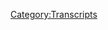 {{DEFAULTSORT:
    #_TRANSCRIPT_0636:April 27, 2009
}}{{Transcript
    | title         = [[636: April 27, 2009]]
    | caption       = [https://knowledgefight.libsyn.com/636-april-27-2009 Listen to this episode on Libsyn]
    | episodeNumber = [[636: April 27, 2009|636]]
    | length        = 01:43:08
}}

{{MessageBox
    | header     = Warning: Bot Generated Content
    | text       = This transcript was automatically generated by transcription software and likely contains many mistakes and misattributions. Please check the audio for definitive quotes, attribution, and context.
    | image      = N3yvass4myg91.webp
    | imagewidth = 50px
    | id         = warning
}}

{{TranscriptBlock
    | name      = Unknown Speaker
    | timestamp = 00:00:00.000
    | text      = N-N-N-N-N-N-N-Knowledge Fight
}}

{{TranscriptBlock
    | name      = Unknown Speaker
    | timestamp = 00:00:12.960
    | text      = Dan and Jordan, I am sweating.
}}

{{TranscriptBlock
    | name      = Unknown Speaker
    | timestamp = 00:00:19.600
    | text      = Knowledgefight.com, it's time to pray.
}}

{{TranscriptBlock
    | name      = Unknown Speaker
    | timestamp = 00:00:21.399
    | text      = I have great respect for Knowledgefight.
}}

{{TranscriptBlock
    | name      = Unknown Speaker
    | timestamp = 00:00:23.920
    | text      = Knowledgefight.
}}

{{TranscriptBlock
    | name      = Unknown Speaker
    | timestamp = 00:00:24.920
    | text      = I'm sick of them posing as if they're the good guys saying we are the bad guys.
}}

{{TranscriptBlock
    | name      = Unknown Speaker
    | timestamp = 00:00:29.359
    | text      = Knowledgefight.
}}

{{TranscriptBlock
    | name      = Unknown Speaker
    | timestamp = 00:00:30.359
    | text      = Dan and Jordan.
}}

{{TranscriptBlock
    | name      = Unknown Speaker
    | timestamp = 00:00:31.359
    | text      = Knowledgefight.
}}

{{TranscriptBlock
    | name      = Unknown Speaker
    | timestamp = 00:00:32.359
    | text      = Riddle her.
}}

{{TranscriptBlock
    | name      = Unknown Speaker
    | timestamp = 00:00:33.359
    | text      = Riddle her.
}}

{{TranscriptBlock
    | name      = Unknown Speaker
    | timestamp = 00:00:34.359
    | text      = Riddle her.
}}

{{TranscriptBlock
    | name      = Unknown Speaker
    | timestamp = 00:00:35.359
    | text      = Need money.
}}

{{TranscriptBlock
    | name      = Unknown Speaker
    | timestamp = 00:00:36.359
    | text      = Riddle her.
}}

{{TranscriptBlock
    | name      = Unknown Speaker
    | timestamp = 00:00:37.359
    | text      = Riddle her.
}}

{{TranscriptBlock
    | name      = Unknown Speaker
    | timestamp = 00:00:38.359
    | text      = Riddle her.
}}

{{TranscriptBlock
    | name      = Unknown Speaker
    | timestamp = 00:00:39.359
    | text      = Andy and Kansas.
}}

{{TranscriptBlock
    | name      = Unknown Speaker
    | timestamp = 00:00:40.359
    | text      = Andy and Kansas.
}}

{{TranscriptBlock
    | name      = Unknown Speaker
    | timestamp = 00:00:41.359
    | text      = Stop it.
}}

{{TranscriptBlock
    | name      = Unknown Speaker
    | timestamp = 00:00:42.359
    | text      = Andy and Kansas.
}}

{{TranscriptBlock
    | name      = Unknown Speaker
    | timestamp = 00:00:43.359
    | text      = Andy and Kansas.
}}

{{TranscriptBlock
    | name      = Unknown Speaker
    | timestamp = 00:00:44.359
    | text      = It's time to pray.
}}

{{TranscriptBlock
    | name      = Unknown Speaker
    | timestamp = 00:00:45.359
    | text      = Andy and Kansas.
}}

{{TranscriptBlock
    | name      = Unknown Speaker
    | timestamp = 00:00:46.359
    | text      = You're on the air.
}}

{{TranscriptBlock
    | name      = Unknown Speaker
    | timestamp = 00:00:47.359
    | text      = Thanks for holding.
}}

{{TranscriptBlock
    | name      = Unknown Speaker
    | timestamp = 00:00:48.359
    | text      = Hello Alex, I'm a first time caller.
}}

{{TranscriptBlock
    | name      = Unknown Speaker
    | timestamp = 00:00:49.359
    | text      = I'm a huge fan.
}}

{{TranscriptBlock
    | name      = Unknown Speaker
    | timestamp = 00:00:50.359
    | text      = I love your room.
}}

{{TranscriptBlock
    | name      = Unknown Speaker
    | timestamp = 00:00:51.359
    | text      = Knowledgefight.
}}

{{TranscriptBlock
    | name      = Unknown Speaker
    | timestamp = 00:00:52.359
    | text      = Knowledgefight.com.
}}

{{TranscriptBlock
    | name      = Unknown Speaker
    | timestamp = 00:00:53.359
    | text      = I love you.
}}

{{TranscriptBlock
    | name      = Unknown Speaker
    | timestamp = 00:00:54.359
    | text      = Hey everybody, welcome back to Knowledgefight, I'm Dan.
}}

{{TranscriptBlock
    | name      = Unknown Speaker
    | timestamp = 00:01:00.359
    | text      = I'm Jordan.
}}

{{TranscriptBlock
    | name      = Unknown Speaker
    | timestamp = 00:01:01.359
    | text      = We're a couple dudes.
}}

{{TranscriptBlock
    | name      = Unknown Speaker
    | timestamp = 00:01:02.359
    | text      = Let's sit around to worship the altar of Selene and talk a little bit about Alex Jones.
}}

{{TranscriptBlock
    | name      = Unknown Speaker
    | timestamp = 00:01:06.359
    | text      = Oh indeed we are Dan.
}}

{{TranscriptBlock
    | name      = Unknown Speaker
    | timestamp = 00:01:08.359
    | text      = Dan.
}}

{{TranscriptBlock
    | name      = Unknown Speaker
    | timestamp = 00:01:09.359
    | text      = Jordan.
}}

{{TranscriptBlock
    | name      = Unknown Speaker
    | timestamp = 00:01:10.359
    | text      = Quick question.
}}

{{TranscriptBlock
    | name      = Unknown Speaker
    | timestamp = 00:01:11.359
    | text      = Forgot your name for a second.
}}

{{TranscriptBlock
    | name      = Unknown Speaker
    | timestamp = 00:01:13.359
    | text      = That's fine.
}}

{{TranscriptBlock
    | name      = Unknown Speaker
    | timestamp = 00:01:14.359
    | text      = 2022, who are you?
}}

{{TranscriptBlock
    | name      = Unknown Speaker
    | timestamp = 00:01:15.359
    | text      = Eh, we'll come up with something.
}}

{{TranscriptBlock
    | name      = Unknown Speaker
    | timestamp = 00:01:17.359
    | text      = What's your bright spot today?
}}

{{TranscriptBlock
    | name      = Unknown Speaker
    | timestamp = 00:01:18.359
    | text      = My bright spot today is I put a new cover art on the show.
}}

{{TranscriptBlock
    | name      = Unknown Speaker
    | timestamp = 00:01:24.359
    | text      = This is an image that was sent to us a while back by a guy named Jack Kay.
}}

{{TranscriptBlock
    | name      = Unknown Speaker
    | timestamp = 00:01:28.359
    | text      = Not Jack Kay, the actress.
}}

{{TranscriptBlock
    | name      = Unknown Speaker
    | timestamp = 00:01:30.359
    | text      = No.
}}

{{TranscriptBlock
    | name      = Unknown Speaker
    | timestamp = 00:01:31.359
    | text      = Jack Kay.
}}

{{TranscriptBlock
    | name      = Unknown Speaker
    | timestamp = 00:01:32.359
    | text      = Yes.
}}

{{TranscriptBlock
    | name      = Unknown Speaker
    | timestamp = 00:01:33.359
    | text      = Yeah, yeah, yeah.
}}

{{TranscriptBlock
    | name      = Unknown Speaker
    | timestamp = 00:01:34.359
    | text      = Set this design.
}}

{{TranscriptBlock
    | name      = Unknown Speaker
    | timestamp = 00:01:35.359
    | text      = I really liked it and I've been thinking about freshening things up and it was our anniversary
}}

{{TranscriptBlock
    | name      = Unknown Speaker
    | timestamp = 00:01:40.120
    | text      = for the show.
}}

{{TranscriptBlock
    | name      = Unknown Speaker
    | timestamp = 00:01:41.120
    | text      = Sure.
}}

{{TranscriptBlock
    | name      = Unknown Speaker
    | timestamp = 00:01:42.120
    | text      = Brand new world.
}}

{{TranscriptBlock
    | name      = Unknown Speaker
    | timestamp = 00:01:43.120
    | text      = I thought the timing is perfect and I figured out what I'd been doing wrong in terms of
}}

{{TranscriptBlock
    | name      = Unknown Speaker
    | timestamp = 00:01:46.959
    | text      = why our like really old cover art was showing up in like Apple Podcasts and stuff.
}}

{{TranscriptBlock
    | name      = Unknown Speaker
    | timestamp = 00:01:52.760
    | text      = Yeah, yeah, yeah.
}}

{{TranscriptBlock
    | name      = Unknown Speaker
    | timestamp = 00:01:53.760
    | text      = Because it's been appearing.
}}

{{TranscriptBlock
    | name      = Unknown Speaker
    | timestamp = 00:01:54.760
    | text      = I sized the image wrong it turns out and apparently it was outside of the range of what iTunes
}}

{{TranscriptBlock
    | name      = Unknown Speaker
    | timestamp = 00:02:00.120
    | text      = and Apple Podcasts accepts.
}}

{{TranscriptBlock
    | name      = Unknown Speaker
    | timestamp = 00:02:01.920
    | text      = So I figured like fuck it, let's one fell swoop and so thanks to Jack that image is
}}

{{TranscriptBlock
    | name      = Unknown Speaker
    | timestamp = 00:02:07.439
    | text      = really great and I appreciate that people are really enjoying it and I love looking
}}

{{TranscriptBlock
    | name      = Unknown Speaker
    | timestamp = 00:02:12.139
    | text      = at it as well.
}}

{{TranscriptBlock
    | name      = Unknown Speaker
    | timestamp = 00:02:13.139
    | text      = Yeah, it is.
}}

{{TranscriptBlock
    | name      = Unknown Speaker
    | timestamp = 00:02:14.139
    | text      = There's so many things to find in there.
}}

{{TranscriptBlock
    | name      = Unknown Speaker
    | timestamp = 00:02:15.139
    | text      = It's really great.
}}

{{TranscriptBlock
    | name      = Unknown Speaker
    | timestamp = 00:02:16.139
    | text      = Yep.
}}

{{TranscriptBlock
    | name      = Unknown Speaker
    | timestamp = 00:02:17.139
    | text      = Some people are very confused by the pink guitar.
}}

{{TranscriptBlock
    | name      = Unknown Speaker
    | timestamp = 00:02:21.199
    | text      = That's a deep cut.
}}

{{TranscriptBlock
    | name      = Unknown Speaker
    | timestamp = 00:02:22.199
    | text      = It's true.
}}

{{TranscriptBlock
    | name      = Unknown Speaker
    | timestamp = 00:02:23.199
    | text      = Yeah, yeah, yeah.
}}

{{TranscriptBlock
    | name      = Unknown Speaker
    | timestamp = 00:02:24.199
    | text      = That's like a...
}}

{{TranscriptBlock
    | name      = Unknown Speaker
    | timestamp = 00:02:25.199
    | text      = And we will not explain it.
}}

{{TranscriptBlock
    | name      = Unknown Speaker
    | timestamp = 00:02:26.199
    | text      = Never.
}}

{{TranscriptBlock
    | name      = Unknown Speaker
    | timestamp = 00:02:27.199
    | text      = So yeah, what about you?
}}

{{TranscriptBlock
    | name      = Unknown Speaker
    | timestamp = 00:02:29.879
    | text      = My bright spot, Dan, is I saw The Eternals.
}}

{{TranscriptBlock
    | name      = Unknown Speaker
    | timestamp = 00:02:32.599
    | text      = Okay.
}}

{{TranscriptBlock
    | name      = Unknown Speaker
    | timestamp = 00:02:33.599
    | text      = That Marvel movie.
}}

{{TranscriptBlock
    | name      = Unknown Speaker
    | timestamp = 00:02:34.599
    | text      = I heard that was bad.
}}

{{TranscriptBlock
    | name      = Unknown Speaker
    | timestamp = 00:02:35.599
    | text      = Garbage.
}}

{{TranscriptBlock
    | name      = Unknown Speaker
    | timestamp = 00:02:36.599
    | text      = Absolute garbage.
}}

{{TranscriptBlock
    | name      = Unknown Speaker
    | timestamp = 00:02:37.599
    | text      = Yeah.
}}

{{TranscriptBlock
    | name      = Unknown Speaker
    | timestamp = 00:02:38.599
    | text      = Really, really terrible.
}}

{{TranscriptBlock
    | name      = Unknown Speaker
    | timestamp = 00:02:39.599
    | text      = But there's one moment in the film where, and part of the reason is bad is it is incomprehensible
}}

{{TranscriptBlock
    | name      = Unknown Speaker
    | timestamp = 00:02:44.120
    | text      = and what's comprehensible, incredibly stupid about their backstory.
}}

{{TranscriptBlock
    | name      = Unknown Speaker
    | timestamp = 00:02:47.879
    | text      = Sure.
}}

{{TranscriptBlock
    | name      = Unknown Speaker
    | timestamp = 00:02:48.879
    | text      = Well, they're eternal.
}}

{{TranscriptBlock
    | name      = Unknown Speaker
    | timestamp = 00:02:49.879
    | text      = Yeah, yeah, yeah.
}}

{{TranscriptBlock
    | name      = Unknown Speaker
    | timestamp = 00:02:50.879
    | text      = So apparently one of the deviants slowly, there's supposed to be this race of monster
}}

{{TranscriptBlock
    | name      = Unknown Speaker
    | timestamp = 00:02:54.639
    | text      = and The Eternals fight him and blah, blah, blah, you know the whole deal, right?
}}

{{TranscriptBlock
    | name      = Unknown Speaker
    | timestamp = 00:02:58.719
    | text      = So one of them gained sentience, right?
}}

{{TranscriptBlock
    | name      = Unknown Speaker
    | timestamp = 00:03:01.759
    | text      = And slowly starts to think and feel and has thoughts after absorbing one of these dudes.
}}

{{TranscriptBlock
    | name      = Unknown Speaker
    | timestamp = 00:03:06.120
    | text      = All right.
}}

{{TranscriptBlock
    | name      = Unknown Speaker
    | timestamp = 00:03:07.120
    | text      = So they find out that the God that created them both has really just been like playing
}}

{{TranscriptBlock
    | name      = Unknown Speaker
    | timestamp = 00:03:13.419
    | text      = ants and pushing them and making them fight this whole time, right?
}}

{{TranscriptBlock
    | name      = Unknown Speaker
    | timestamp = 00:03:17.680
    | text      = So the guy that gained sentience is like, hey, fuck this noise, let's team up and go
}}

{{TranscriptBlock
    | name      = Unknown Speaker
    | timestamp = 00:03:22.240
    | text      = after the real guy.
}}

{{TranscriptBlock
    | name      = Unknown Speaker
    | timestamp = 00:03:23.240
    | text      = We're just pawns in his dumb game.
}}

{{TranscriptBlock
    | name      = Unknown Speaker
    | timestamp = 00:03:25.280
    | text      = We're the people who are victims here, both of us, you and me, right?
}}

{{TranscriptBlock
    | name      = Unknown Speaker
    | timestamp = 00:03:28.680
    | text      = Was that Kamale?
}}

{{TranscriptBlock
    | name      = Unknown Speaker
    | timestamp = 00:03:29.680
    | text      = No, no, no.
}}

{{TranscriptBlock
    | name      = Unknown Speaker
    | timestamp = 00:03:30.680
    | text      = Okay.
}}

{{TranscriptBlock
    | name      = Unknown Speaker
    | timestamp = 00:03:31.680
    | text      = Kamale was one of The Eternals.
}}

{{TranscriptBlock
    | name      = Unknown Speaker
    | timestamp = 00:03:32.680
    | text      = Okay.
}}

{{TranscriptBlock
    | name      = Unknown Speaker
    | timestamp = 00:03:33.680
    | text      = So then they brutally murder this guy who had just gained sentience and was 100% correct
}}

{{TranscriptBlock
    | name      = Unknown Speaker
    | timestamp = 00:03:37.060
    | text      = about everything.
}}

{{TranscriptBlock
    | name      = Unknown Speaker
    | timestamp = 00:03:38.060
    | text      = Uh-huh.
}}

{{TranscriptBlock
    | name      = Unknown Speaker
    | timestamp = 00:03:39.060
    | text      = Oh, so The Eternals more...
}}

{{TranscriptBlock
    | name      = Unknown Speaker
    | timestamp = 00:03:40.060
    | text      = Yeah, yeah, yeah.
}}

{{TranscriptBlock
    | name      = Unknown Speaker
    | timestamp = 00:03:41.060
    | text      = Yeah, yeah, no.
}}

{{TranscriptBlock
    | name      = Unknown Speaker
    | timestamp = 00:03:42.060
    | text      = And this movie is bad because the only good guy in this movie was murdered immediately.
}}

{{TranscriptBlock
    | name      = Unknown Speaker
    | timestamp = 00:03:46.039
    | text      = By the ostensible heroes.
}}

{{TranscriptBlock
    | name      = Unknown Speaker
    | timestamp = 00:03:47.039
    | text      = By the ostensible good guys.
}}

{{TranscriptBlock
    | name      = Unknown Speaker
    | timestamp = 00:03:48.639
    | text      = And what made it my bright spot though is that in a way, I think it was an unintended
}}

{{TranscriptBlock
    | name      = Unknown Speaker
    | timestamp = 00:03:54.280
    | text      = microcosm of the Marvel machine.
}}

{{TranscriptBlock
    | name      = Unknown Speaker
    | timestamp = 00:03:57.719
    | text      = The one bright spot that said, listen, we can break through of this goddamn orthodox
}}

{{TranscriptBlock
    | name      = Unknown Speaker
    | timestamp = 00:04:03.240
    | text      = storytelling method.
}}

{{TranscriptBlock
    | name      = Unknown Speaker
    | timestamp = 00:04:05.039
    | text      = This is all made up of bullshit.
}}

{{TranscriptBlock
    | name      = Unknown Speaker
    | timestamp = 00:04:07.039
    | text      = We're just fighting for no reason.
}}

{{TranscriptBlock
    | name      = Unknown Speaker
    | timestamp = 00:04:09.000
    | text      = We got to change things.
}}

{{TranscriptBlock
    | name      = Unknown Speaker
    | timestamp = 00:04:10.000
    | text      = Murdered.
}}

{{TranscriptBlock
    | name      = Unknown Speaker
    | timestamp = 00:04:11.000
    | text      = And it's like, yeah, man, you nailed it.
}}

{{TranscriptBlock
    | name      = Unknown Speaker
    | timestamp = 00:04:12.919
    | text      = I'm glad that you dug deep and found some meaning in that movie.
}}

{{TranscriptBlock
    | name      = Unknown Speaker
    | timestamp = 00:04:15.919
    | text      = I did.
}}

{{TranscriptBlock
    | name      = Unknown Speaker
    | timestamp = 00:04:16.920
    | text      = I did.
}}

{{TranscriptBlock
    | name      = Unknown Speaker
    | timestamp = 00:04:17.920
    | text      = I've not seen it.
}}

{{TranscriptBlock
    | name      = Unknown Speaker
    | timestamp = 00:04:18.920
    | text      = So when I say I heard it's bad, I'm just basing it off.
}}

{{TranscriptBlock
    | name      = Unknown Speaker
    | timestamp = 00:04:20.040
    | text      = Don't ever see it.
}}

{{TranscriptBlock
    | name      = Unknown Speaker
    | timestamp = 00:04:21.040
    | text      = Random tweets.
}}

{{TranscriptBlock
    | name      = Unknown Speaker
    | timestamp = 00:04:22.040
    | text      = Real bad.
}}

{{TranscriptBlock
    | name      = Unknown Speaker
    | timestamp = 00:04:23.040
    | text      = I might have skimmed past.
}}

{{TranscriptBlock
    | name      = Unknown Speaker
    | timestamp = 00:04:24.040
    | text      = Real bad.
}}

{{TranscriptBlock
    | name      = Unknown Speaker
    | timestamp = 00:04:25.040
    | text      = So Jordan, today we have an episode to go over.
}}

{{TranscriptBlock
    | name      = Unknown Speaker
    | timestamp = 00:04:26.160
    | text      = We're going to go back into the past, not to 2003, but we're going to take a separate
}}

{{TranscriptBlock
    | name      = Unknown Speaker
    | timestamp = 00:04:31.160
    | text      = journey today because I was thinking about it and like, I don't want to fucking talk
}}

{{TranscriptBlock
    | name      = Unknown Speaker
    | timestamp = 00:04:36.139
    | text      = more about these same stupid conspiracy, like the COVID conspiracies, and I don't want to
}}

{{TranscriptBlock
    | name      = Unknown Speaker
    | timestamp = 00:04:41.360
    | text      = talk about like James O'Keefe, Project Veritas put out a video.
}}

{{TranscriptBlock
    | name      = Unknown Speaker
    | timestamp = 00:04:45.000
    | text      = Boo.
}}

{{TranscriptBlock
    | name      = Unknown Speaker
    | timestamp = 00:04:46.000
    | text      = I don't care.
}}

{{TranscriptBlock
    | name      = Unknown Speaker
    | timestamp = 00:04:47.000
    | text      = Who gives a shit?
}}

{{TranscriptBlock
    | name      = Unknown Speaker
    | timestamp = 00:04:48.000
    | text      = I don't want to hear about it.
}}

{{TranscriptBlock
    | name      = Unknown Speaker
    | timestamp = 00:04:49.000
    | text      = We're done.
}}

{{TranscriptBlock
    | name      = Unknown Speaker
    | timestamp = 00:04:50.000
    | text      = Yeah.
}}

{{TranscriptBlock
    | name      = Unknown Speaker
    | timestamp = 00:04:51.000
    | text      = Rand Paul got into a little fight with Fauci again.
}}

{{TranscriptBlock
    | name      = Unknown Speaker
    | timestamp = 00:04:52.000
    | text      = I don't care.
}}

{{TranscriptBlock
    | name      = Unknown Speaker
    | timestamp = 00:04:53.000
    | text      = Was he debating me?
}}

{{TranscriptBlock
    | name      = Unknown Speaker
    | timestamp = 00:04:54.000
    | text      = Then fuck off.
}}

{{TranscriptBlock
    | name      = Unknown Speaker
    | timestamp = 00:04:55.000
    | text      = Alex is probably going to have a fit.
}}

{{TranscriptBlock
    | name      = Unknown Speaker
    | timestamp = 00:04:56.000
    | text      = I don't care.
}}

{{TranscriptBlock
    | name      = Unknown Speaker
    | timestamp = 00:04:57.000
    | text      = So I just was like, I had the present day.
}}

{{TranscriptBlock
    | name      = Unknown Speaker
    | timestamp = 00:04:58.000
    | text      = I got to let it, let it simmer for a little bit.
}}

{{TranscriptBlock
    | name      = Unknown Speaker
    | timestamp = 00:04:59.959
    | text      = You're never going to do better than on Monday, the who's the most important person in the
}}

{{TranscriptBlock
    | name      = Unknown Speaker
    | timestamp = 00:05:03.560
    | text      = world.
}}

{{TranscriptBlock
    | name      = Unknown Speaker
    | timestamp = 00:05:04.560
    | text      = We can't follow it up.
}}

{{TranscriptBlock
    | name      = Unknown Speaker
    | timestamp = 00:05:05.560
    | text      = We can't follow it up.
}}

{{TranscriptBlock
    | name      = Unknown Speaker
    | timestamp = 00:05:06.560
    | text      = No.
}}

{{TranscriptBlock
    | name      = Unknown Speaker
    | timestamp = 00:05:07.560
    | text      = No.
}}

{{TranscriptBlock
    | name      = Unknown Speaker
    | timestamp = 00:05:08.560
    | text      = So I needed to go back to the past on a little bit of an excursion based on some, some things
}}

{{TranscriptBlock
    | name      = Unknown Speaker
    | timestamp = 00:05:13.199
    | text      = that I've stumbled across online and I want to explore some ideas that I had about them.
}}

{{TranscriptBlock
    | name      = Unknown Speaker
    | timestamp = 00:05:18.839
    | text      = But before we get down to business on all of that, let's take a little moment to say
}}

{{TranscriptBlock
    | name      = Unknown Speaker
    | timestamp = 00:05:21.759
    | text      = thank you and hello to some new wonks.
}}

{{TranscriptBlock
    | name      = Unknown Speaker
    | timestamp = 00:05:24.120
    | text      = So first Candy and Anzus, thank you so much.
}}

{{TranscriptBlock
    | name      = Unknown Speaker
    | timestamp = 00:05:26.319
    | text      = You are now a policy wonk.
}}

{{TranscriptBlock
    | name      = Unknown Speaker
    | timestamp = 00:05:27.600
    | text      = I'm a policy wonk.
}}

{{TranscriptBlock
    | name      = Unknown Speaker
    | timestamp = 00:05:28.720
    | text      = Thanks Candy.
}}

{{TranscriptBlock
    | name      = Unknown Speaker
    | timestamp = 00:05:29.720
    | text      = Thank you.
}}

{{TranscriptBlock
    | name      = Unknown Speaker
    | timestamp = 00:05:30.720
    | text      = Next, I am now the scout wonk.
}}

{{TranscriptBlock
    | name      = Unknown Speaker
    | timestamp = 00:05:31.720
    | text      = Thank you so much.
}}

{{TranscriptBlock
    | name      = Unknown Speaker
    | timestamp = 00:05:32.720
    | text      = You are now a policy wonk.
}}

{{TranscriptBlock
    | name      = Unknown Speaker
    | timestamp = 00:05:33.720
    | text      = I'm a policy wonk.
}}

{{TranscriptBlock
    | name      = Unknown Speaker
    | timestamp = 00:05:34.720
    | text      = Thank you so much.
}}

{{TranscriptBlock
    | name      = Unknown Speaker
    | timestamp = 00:05:35.720
    | text      = Thank you.
}}

{{TranscriptBlock
    | name      = Unknown Speaker
    | timestamp = 00:05:36.720
    | text      = Next, Keon, the trisexual ant being.
}}

{{TranscriptBlock
    | name      = Unknown Speaker
    | timestamp = 00:05:38.399
    | text      = Thank you so much.
}}

{{TranscriptBlock
    | name      = Unknown Speaker
    | timestamp = 00:05:39.399
    | text      = You are now a policy wonk.
}}

{{TranscriptBlock
    | name      = Unknown Speaker
    | timestamp = 00:05:40.560
    | text      = I'm a policy wonk.
}}

{{TranscriptBlock
    | name      = Unknown Speaker
    | timestamp = 00:05:41.560
    | text      = Next, Keon.
}}

{{TranscriptBlock
    | name      = Unknown Speaker
    | timestamp = 00:05:42.560
    | text      = Thank you.
}}

{{TranscriptBlock
    | name      = Unknown Speaker
    | timestamp = 00:05:43.560
    | text      = Next, the common Florida burb guy.
}}

{{TranscriptBlock
    | name      = Unknown Speaker
    | timestamp = 00:05:44.560
    | text      = Thank you so much.
}}

{{TranscriptBlock
    | name      = Unknown Speaker
    | timestamp = 00:05:45.560
    | text      = You are now a policy wonk.
}}

{{TranscriptBlock
    | name      = Unknown Speaker
    | timestamp = 00:05:46.560
    | text      = I'm a policy wonk.
}}

{{TranscriptBlock
    | name      = Unknown Speaker
    | timestamp = 00:05:47.560
    | text      = Thank you very much.
}}

{{TranscriptBlock
    | name      = Unknown Speaker
    | timestamp = 00:05:48.560
    | text      = And Joshua Kimball, who wonders if he ever crossed paths with Dan in the movie theaters
}}

{{TranscriptBlock
    | name      = Unknown Speaker
    | timestamp = 00:05:52.360
    | text      = of Columbia, Missouri in the mid and late 2000s.
}}

{{TranscriptBlock
    | name      = Unknown Speaker
    | timestamp = 00:05:55.399
    | text      = Thank you so much.
}}

{{TranscriptBlock
    | name      = Unknown Speaker
    | timestamp = 00:05:56.399
    | text      = You are now a policy wonk.
}}

{{TranscriptBlock
    | name      = Unknown Speaker
    | timestamp = 00:05:57.399
    | text      = I'm a policy wonk.
}}

{{TranscriptBlock
    | name      = Unknown Speaker
    | timestamp = 00:05:58.399
    | text      = Thank you very much.
}}

{{TranscriptBlock
    | name      = Unknown Speaker
    | timestamp = 00:05:59.399
    | text      = I would say there's a decent chance, I guess.
}}

{{TranscriptBlock
    | name      = Unknown Speaker
    | timestamp = 00:06:03.800
    | text      = Yeah.
}}

{{TranscriptBlock
    | name      = Unknown Speaker
    | timestamp = 00:06:04.800
    | text      = Anyway, Jordan, so look, here's the other downside of this episode.
}}

{{TranscriptBlock
    | name      = Unknown Speaker
    | timestamp = 00:06:09.600
    | text      = We're recording this on Thursday.
}}

{{TranscriptBlock
    | name      = Unknown Speaker
    | timestamp = 00:06:12.240
    | text      = Yes, indeed.
}}

{{TranscriptBlock
    | name      = Unknown Speaker
    | timestamp = 00:06:13.240
    | text      = And we just got news that Stuart Rhodes got arrested.
}}

{{TranscriptBlock
    | name      = Unknown Speaker
    | timestamp = 00:06:16.279
    | text      = Oh, yeah, yeah, yeah.
}}

{{TranscriptBlock
    | name      = Unknown Speaker
    | timestamp = 00:06:17.360
    | text      = That one was kind of big.
}}

{{TranscriptBlock
    | name      = Unknown Speaker
    | timestamp = 00:06:18.680
    | text      = And boy, I would love to talk about that.
}}

{{TranscriptBlock
    | name      = Unknown Speaker
    | timestamp = 00:06:21.120
    | text      = Yeah, instead we're going back to July 23rd, 1860, the first time we talked about a civil
}}

{{TranscriptBlock
    | name      = Unknown Speaker
    | timestamp = 00:06:27.199
    | text      = war.
}}

{{TranscriptBlock
    | name      = Unknown Speaker
    | timestamp = 00:06:28.199
    | text      = The first time Stuart Rhodes got arrested.
}}

{{TranscriptBlock
    | name      = Unknown Speaker
    | timestamp = 00:06:29.199
    | text      = Yeah, exactly.
}}

{{TranscriptBlock
    | name      = Unknown Speaker
    | timestamp = 00:06:30.199
    | text      = I think that Alex's response to this will be very illuminating, very interesting.
}}

{{TranscriptBlock
    | name      = Unknown Speaker
    | timestamp = 00:06:35.279
    | text      = And I can't wait to talk about that on Monday.
}}

{{TranscriptBlock
    | name      = Unknown Speaker
    | timestamp = 00:06:37.759
    | text      = It frustrates me that there's no way for us to do that for this episode.
}}

{{TranscriptBlock
    | name      = Unknown Speaker
    | timestamp = 00:06:40.439
    | text      = I'm broadcasting from Paraguay for no reason.
}}

{{TranscriptBlock
    | name      = Unknown Speaker
    | timestamp = 00:06:44.480
    | text      = So I was going back through some of the archives and such of Alex's shows and other things
}}

{{TranscriptBlock
    | name      = Unknown Speaker
    | timestamp = 00:06:51.139
    | text      = on Info Wars.
}}

{{TranscriptBlock
    | name      = Unknown Speaker
    | timestamp = 00:06:52.360
    | text      = And one of the things I noticed was there's a bit of a pattern as it relates to how public
}}

{{TranscriptBlock
    | name      = Unknown Speaker
    | timestamp = 00:06:58.699
    | text      = health crises are covered.
}}

{{TranscriptBlock
    | name      = Unknown Speaker
    | timestamp = 00:07:01.779
    | text      = And so I noticed a number of things surrounding, in particular, the end of April in 2009, which
}}

{{TranscriptBlock
    | name      = Unknown Speaker
    | timestamp = 00:07:09.279
    | text      = is when the H1N1 swine flu pandemic was really getting going and the first cases were identified.
}}

{{TranscriptBlock
    | name      = Unknown Speaker
    | timestamp = 00:07:17.920
    | text      = Yes, I remember that.
}}

{{TranscriptBlock
    | name      = Unknown Speaker
    | timestamp = 00:07:19.839
    | text      = And I started to recognize there are some things that would be well worth our time to
}}

{{TranscriptBlock
    | name      = Unknown Speaker
    | timestamp = 00:07:26.740
    | text      = look at as it relates to Alex's behavior in the present day and draw some connections
}}

{{TranscriptBlock
    | name      = Unknown Speaker
    | timestamp = 00:07:32.279
    | text      = and threads.
}}

{{TranscriptBlock
    | name      = Unknown Speaker
    | timestamp = 00:07:33.279
    | text      = Almost like maybe there's a template.
}}

{{TranscriptBlock
    | name      = Unknown Speaker
    | timestamp = 00:07:34.279
    | text      = Almost.
}}

{{TranscriptBlock
    | name      = Unknown Speaker
    | timestamp = 00:07:35.279
    | text      = So I want to start off with a little bit of a comment, and that is that I mean in no way
}}

{{TranscriptBlock
    | name      = Unknown Speaker
    | timestamp = 00:07:40.839
    | text      = to minimize the impact of the 2009 H1N1 outbreak in this episode.
}}

{{TranscriptBlock
    | name      = Unknown Speaker
    | timestamp = 00:07:45.800
    | text      = I'm not minimizing or belittling it.
}}

{{TranscriptBlock
    | name      = Unknown Speaker
    | timestamp = 00:07:47.720
    | text      = It was a serious public health event and a lot of people got sick and died.
}}

{{TranscriptBlock
    | name      = Unknown Speaker
    | timestamp = 00:07:51.079
    | text      = But I think it's very clear from history that it wasn't as severe an event as what we're
}}

{{TranscriptBlock
    | name      = Unknown Speaker
    | timestamp = 00:07:54.560
    | text      = living through in the present.
}}

{{TranscriptBlock
    | name      = Unknown Speaker
    | timestamp = 00:07:56.879
    | text      = The point of this episode that I put together today is to look at some of Alex's coverage
}}

{{TranscriptBlock
    | name      = Unknown Speaker
    | timestamp = 00:08:00.339
    | text      = from the early days of H1N1 or the swine flu outbreak to highlight the ways that his rhetoric
}}

{{TranscriptBlock
    | name      = Unknown Speaker
    | timestamp = 00:08:05.600
    | text      = was almost identical to the ways he behaved in the early days of the COVID pandemic at
}}

{{TranscriptBlock
    | name      = Unknown Speaker
    | timestamp = 00:08:09.720
    | text      = the beginning of 2020.
}}

{{TranscriptBlock
    | name      = Unknown Speaker
    | timestamp = 00:08:11.879
    | text      = Alex's tone has changed a bit since that point, but it's my contention that he's only had
}}

{{TranscriptBlock
    | name      = Unknown Speaker
    | timestamp = 00:08:16.079
    | text      = to change his rhetoric because he fucked up.
}}

{{TranscriptBlock
    | name      = Unknown Speaker
    | timestamp = 00:08:18.920
    | text      = Over the course of this, I'm going to argue that Alex has a method of responding to things
}}

{{TranscriptBlock
    | name      = Unknown Speaker
    | timestamp = 00:08:22.319
    | text      = like novel outbreaks that has absolutely nothing to do with the reality of the situation, but
}}

{{TranscriptBlock
    | name      = Unknown Speaker
    | timestamp = 00:08:26.839
    | text      = is actually motivated by the utility that this method has in terms of building and pushing
}}

{{TranscriptBlock
    | name      = Unknown Speaker
    | timestamp = 00:08:31.519
    | text      = predetermined narratives.
}}

{{TranscriptBlock
    | name      = Unknown Speaker
    | timestamp = 00:08:34.019
    | text      = These central narratives are the virus is man-made, it's a bioweapon, it was deployed
}}

{{TranscriptBlock
    | name      = Unknown Speaker
    | timestamp = 00:08:38.759
    | text      = in order to put in martial law, it was deployed in order to make people get vaccines, and
}}

{{TranscriptBlock
    | name      = Unknown Speaker
    | timestamp = 00:08:43.320
    | text      = that the vaccines will be mandated and they're secretly meant to hurt you.
}}

{{TranscriptBlock
    | name      = Unknown Speaker
    | timestamp = 00:08:47.679
    | text      = In addition to these narratives, I contend that Alex also uses some hallmark techniques
}}

{{TranscriptBlock
    | name      = Unknown Speaker
    | timestamp = 00:08:51.419
    | text      = in order to reinforce his narratives, and uses set strategies in order to get his message
}}

{{TranscriptBlock
    | name      = Unknown Speaker
    | timestamp = 00:08:55.600
    | text      = out.
}}

{{TranscriptBlock
    | name      = Unknown Speaker
    | timestamp = 00:08:56.600
    | text      = Through examining a few broadcasts from 2009, I believe that all this is pretty clearly
}}

{{TranscriptBlock
    | name      = Unknown Speaker
    | timestamp = 00:09:00.500
    | text      = borne out, and I hope that looking at this will be helpful in terms of understanding
}}

{{TranscriptBlock
    | name      = Unknown Speaker
    | timestamp = 00:09:04.440
    | text      = how meaningless Alex's stories about the present pandemic really are.
}}

{{TranscriptBlock
    | name      = Unknown Speaker
    | timestamp = 00:09:08.840
    | text      = Earlier I said Alex's narratives about COVID are so convoluted and like all over the map
}}

{{TranscriptBlock
    | name      = Unknown Speaker
    | timestamp = 00:09:12.879
    | text      = right now because he fucked up, and what I mean by that is this.
}}

{{TranscriptBlock
    | name      = Unknown Speaker
    | timestamp = 00:09:16.539
    | text      = In the past, Alex was able to maximize his outcomes by following basically the same script
}}

{{TranscriptBlock
    | name      = Unknown Speaker
    | timestamp = 00:09:20.639
    | text      = that he used at the beginning of the COVID outbreak.
}}

{{TranscriptBlock
    | name      = Unknown Speaker
    | timestamp = 00:09:23.659
    | text      = In these instances, whether it was the avian flu in 2005, Ebola in 2014, or H1N1 in 2009,
}}

{{TranscriptBlock
    | name      = Unknown Speaker
    | timestamp = 00:09:31.259
    | text      = the public health response was competent, and we got lucky, so the diseases didn't end
}}

{{TranscriptBlock
    | name      = Unknown Speaker
    | timestamp = 00:09:35.799
    | text      = up causing the sort of social disruption that we've seen in the last few years.
}}

{{TranscriptBlock
    | name      = Unknown Speaker
    | timestamp = 00:09:40.559
    | text      = That's the sweet spot for someone like Alex to work in.
}}

{{TranscriptBlock
    | name      = Unknown Speaker
    | timestamp = 00:09:43.120
    | text      = There's a legitimate public health concern that he can spread bullshit about, but the
}}

{{TranscriptBlock
    | name      = Unknown Speaker
    | timestamp = 00:09:46.580
    | text      = adults working on the actual problems are still able to get their work done to avert
}}

{{TranscriptBlock
    | name      = Unknown Speaker
    | timestamp = 00:09:50.740
    | text      = any real, long-running troubles.
}}

{{TranscriptBlock
    | name      = Unknown Speaker
    | timestamp = 00:09:53.100
    | text      = Alex gets to fear monger, make a ton of unfounded claims, and then when things die down he can
}}

{{TranscriptBlock
    | name      = Unknown Speaker
    | timestamp = 00:09:57.620
    | text      = move on to another subject altogether.
}}

{{TranscriptBlock
    | name      = Unknown Speaker
    | timestamp = 00:10:00.139
    | text      = In fact, because things are being competently handled, he doesn't even really have to make
}}

{{TranscriptBlock
    | name      = Unknown Speaker
    | timestamp = 00:10:04.100
    | text      = a story like H1N1 the number one story in his rotation every day over and over again.
}}

{{TranscriptBlock
    | name      = Unknown Speaker
    | timestamp = 00:10:10.340
    | text      = Alex would have had every expectation based on every single time he's done this in the
}}

{{TranscriptBlock
    | name      = Unknown Speaker
    | timestamp = 00:10:14.580
    | text      = past that COVID would go the same way, but it didn't, and he stuck.
}}

{{TranscriptBlock
    | name      = Unknown Speaker
    | timestamp = 00:10:19.659
    | text      = I believe that had things gone poorly in the past in other instances, he would see a similar
}}

{{TranscriptBlock
    | name      = Unknown Speaker
    | timestamp = 00:10:26.740
    | text      = deterioration of Alex trying to stay, keep his grip on the narrative as things just spiral
}}

{{TranscriptBlock
    | name      = Unknown Speaker
    | timestamp = 00:10:34.740
    | text      = out of control.
}}

{{TranscriptBlock
    | name      = Unknown Speaker
    | timestamp = 00:10:35.740
    | text      = I mean, obviously the most important, not most important, but definitely not coincidental
}}

{{TranscriptBlock
    | name      = Unknown Speaker
    | timestamp = 00:10:41.139
    | text      = thing is that the president that he wanted was in the White House at the time that he
}}

{{TranscriptBlock
    | name      = Unknown Speaker
    | timestamp = 00:10:46.059
    | text      = did not get what he wanted in a way that made it look like he got what he wanted.
}}

{{TranscriptBlock
    | name      = Unknown Speaker
    | timestamp = 00:10:50.500
    | text      = Is this irony?
}}

{{TranscriptBlock
    | name      = Unknown Speaker
    | timestamp = 00:10:51.500
    | text      = It is not irony so much as a self-fulfilling failure prophecy.
}}

{{TranscriptBlock
    | name      = Unknown Speaker
    | timestamp = 00:10:55.019
    | text      = Is it more a set irony?
}}

{{TranscriptBlock
    | name      = Unknown Speaker
    | timestamp = 00:10:57.059
    | text      = It could be.
}}

{{TranscriptBlock
    | name      = Unknown Speaker
    | timestamp = 00:10:58.059
    | text      = So we're going to start here looking at an episode of Jason Burmese's show, The Info
}}

{{TranscriptBlock
    | name      = Unknown Speaker
    | timestamp = 00:11:03.259
    | text      = Warrior.
}}

{{TranscriptBlock
    | name      = Unknown Speaker
    | timestamp = 00:11:04.259
    | text      = Interesting.
}}

{{TranscriptBlock
    | name      = Unknown Speaker
    | timestamp = 00:11:05.259
    | text      = Jason Burmese back in the fold now, he was of course one of the guys who made Loose Change,
}}

{{TranscriptBlock
    | name      = Unknown Speaker
    | timestamp = 00:11:11.019
    | text      = him and Alex, I guess, became best friends.
}}

{{TranscriptBlock
    | name      = Unknown Speaker
    | timestamp = 00:11:14.100
    | text      = Forever.
}}

{{TranscriptBlock
    | name      = Unknown Speaker
    | timestamp = 00:11:15.100
    | text      = I honestly think if you look back at some of the earlier times in Info Wars history,
}}

{{TranscriptBlock
    | name      = Unknown Speaker
    | timestamp = 00:11:19.580
    | text      = like around these, you know, 2008, 2009, this stretch of time, Alex owes a lot to Jason
}}

{{TranscriptBlock
    | name      = Unknown Speaker
    | timestamp = 00:11:26.659
    | text      = Burmese in terms of, first of all, Loose Change.
}}

{{TranscriptBlock
    | name      = Unknown Speaker
    | timestamp = 00:11:30.500
    | text      = Sure.
}}

{{TranscriptBlock
    | name      = Unknown Speaker
    | timestamp = 00:11:31.500
    | text      = Second, he was the guy who would fill in for Alex when Alex had no other employees.
}}

{{TranscriptBlock
    | name      = Unknown Speaker
    | timestamp = 00:11:35.860
    | text      = And he was the person who Alex had like as another show, when there were no other shows
}}

{{TranscriptBlock
    | name      = Unknown Speaker
    | timestamp = 00:11:40.779
    | text      = on the Info Wars Network in quotes.
}}

{{TranscriptBlock
    | name      = Unknown Speaker
    | timestamp = 00:11:43.620
    | text      = Right, right, right.
}}

{{TranscriptBlock
    | name      = Unknown Speaker
    | timestamp = 00:11:44.659
    | text      = So Jason Burmese has this show, The Info Warrior, that's evenings, it's an evening show.
}}

{{TranscriptBlock
    | name      = Unknown Speaker
    | timestamp = 00:11:49.740
    | text      = And on this April 27th, 2009 episode, Alex is filling in because Jason is running late.
}}

{{TranscriptBlock
    | name      = Unknown Speaker
    | timestamp = 00:11:56.279
    | text      = And so Alex gets into a little bit of news about the H1N1.
}}

{{TranscriptBlock
    | name      = Unknown Speaker
    | timestamp = 00:12:01.419
    | text      = So I would ask the Genesis Network folks up there, if you get on the line and somebody
}}

{{TranscriptBlock
    | name      = Unknown Speaker
    | timestamp = 00:12:07.139
    | text      = is not from Mexico or doesn't have family in Mexico or not from San Antonio or other
}}

{{TranscriptBlock
    | name      = Unknown Speaker
    | timestamp = 00:12:10.980
    | text      = areas, where there are outbreaks of this, we would ask folks to call in later, just
}}

{{TranscriptBlock
    | name      = Unknown Speaker
    | timestamp = 00:12:16.539
    | text      = in the next hour after we get some of these calls from Mexico or areas affected by this
}}

{{TranscriptBlock
    | name      = Unknown Speaker
    | timestamp = 00:12:21.200
    | text      = new designer virus is exactly what it looks like.
}}

{{TranscriptBlock
    | name      = Unknown Speaker
    | timestamp = 00:12:25.940
    | text      = So we have a presentation already, like this is days after the first cases are identified
}}

{{TranscriptBlock
    | name      = Unknown Speaker
    | timestamp = 00:12:32.179
    | text      = in the United States, pretty shortly after the news had broken of the first cases in
}}

{{TranscriptBlock
    | name      = Unknown Speaker
    | timestamp = 00:12:37.220
    | text      = Mexico.
}}

{{TranscriptBlock
    | name      = Unknown Speaker
    | timestamp = 00:12:38.220
    | text      = And already, this is pre-determined to be a designed virus, this is manufactured, they
}}

{{TranscriptBlock
    | name      = Unknown Speaker
    | timestamp = 00:12:44.100
    | text      = did this, they cooked this shit up.
}}

{{TranscriptBlock
    | name      = Unknown Speaker
    | timestamp = 00:12:48.220
    | text      = It's a formula, it's a knee-jerk reaction.
}}

{{TranscriptBlock
    | name      = Unknown Speaker
    | timestamp = 00:12:50.220
    | text      = It really was like he didn't even think about it, it was just like, oh, he doesn't even
}}

{{TranscriptBlock
    | name      = Unknown Speaker
    | timestamp = 00:12:55.220
    | text      = know how to speak of viruses that aren't designed, like the idea of, oh, the designer virus,
}}

{{TranscriptBlock
    | name      = Unknown Speaker
    | timestamp = 00:12:59.960
    | text      = the flu.
}}

{{TranscriptBlock
    | name      = Unknown Speaker
    | timestamp = 00:13:00.960
    | text      = I think a lot of times you could look at any wild-born virus or disease and you could find
}}

{{TranscriptBlock
    | name      = Unknown Speaker
    | timestamp = 00:13:08.940
    | text      = something suspicious about it, like you could probably find something that's weird about
}}

{{TranscriptBlock
    | name      = Unknown Speaker
    | timestamp = 00:13:14.039
    | text      = most diseases that-
}}

{{TranscriptBlock
    | name      = Unknown Speaker
    | timestamp = 00:13:15.740
    | text      = Well, I mean, viruses are weird in the first place, they're alive, but they're not alive,
}}

{{TranscriptBlock
    | name      = Unknown Speaker
    | timestamp = 00:13:20.019
    | text      = what does that even fucking mean?
}}

{{TranscriptBlock
    | name      = Unknown Speaker
    | timestamp = 00:13:21.220
    | text      = You guys are driving me crazy.
}}

{{TranscriptBlock
    | name      = Unknown Speaker
    | timestamp = 00:13:22.379
    | text      = Sure, but you could find something to cast suspicion on, and in this case it's that there
}}

{{TranscriptBlock
    | name      = Unknown Speaker
    | timestamp = 00:13:26.299
    | text      = are elements of swine, avian, and human flu influences that make up this new novel condition.
}}

{{TranscriptBlock
    | name      = Unknown Speaker
    | timestamp = 00:13:35.899
    | text      = But that's not that surprising.
}}

{{TranscriptBlock
    | name      = Unknown Speaker
    | timestamp = 00:13:37.899
    | text      = Especially not now.
}}

{{TranscriptBlock
    | name      = Unknown Speaker
    | timestamp = 00:13:39.580
    | text      = Well, experts and scientists and researchers who weighed in on it, even at the time, they
}}

{{TranscriptBlock
    | name      = Unknown Speaker
    | timestamp = 00:13:44.899
    | text      = talk about recombining that happens when one, let's say one pig is infected with multiple
}}

{{TranscriptBlock
    | name      = Unknown Speaker
    | timestamp = 00:13:51.580
    | text      = viruses, they will trade genetic information, and you can end up with the genetic information
}}

{{TranscriptBlock
    | name      = Unknown Speaker
    | timestamp = 00:13:58.500
    | text      = of various different flus combining into one, and so that's basically as much as he has
}}

{{TranscriptBlock
    | name      = Unknown Speaker
    | timestamp = 00:14:04.539
    | text      = for this was designed, it's because there's these hallmarks of three different types of
}}

{{TranscriptBlock
    | name      = Unknown Speaker
    | timestamp = 00:14:09.539
    | text      = flu.
}}

{{TranscriptBlock
    | name      = Unknown Speaker
    | timestamp = 00:14:10.539
    | text      = It's a weak argument, but that's stamped in the narrative immediately.
}}

{{TranscriptBlock
    | name      = Unknown Speaker
    | timestamp = 00:14:17.139
    | text      = Instant.
}}

{{TranscriptBlock
    | name      = Unknown Speaker
    | timestamp = 00:14:18.139
    | text      = And once you know that it's designed, we gotta ask yourself some other questions about it.
}}

{{TranscriptBlock
    | name      = Unknown Speaker
    | timestamp = 00:14:22.340
    | text      = Who designed it?
}}

{{TranscriptBlock
    | name      = Unknown Speaker
    | timestamp = 00:14:23.340
    | text      = Also, is swine flu a biological weapon?
}}

{{TranscriptBlock
    | name      = Unknown Speaker
    | timestamp = 00:14:25.539
    | text      = Excellent article that is up on prisonplanet.com that Burmus is going to be going over.
}}

{{TranscriptBlock
    | name      = Unknown Speaker
    | timestamp = 00:14:31.019
    | text      = Another one, is swine flu a biological weapon again, that was the printer friendly version
}}

{{TranscriptBlock
    | name      = Unknown Speaker
    | timestamp = 00:14:35.940
    | text      = of that.
}}

{{TranscriptBlock
    | name      = Unknown Speaker
    | timestamp = 00:14:36.940
    | text      = Yeah, you just gotta stop overprinting here, man.
}}

{{TranscriptBlock
    | name      = Unknown Speaker
    | timestamp = 00:14:39.700
    | text      = I mean-
}}

{{TranscriptBlock
    | name      = Unknown Speaker
    | timestamp = 00:14:40.700
    | text      = He acts like he's reading two headlines, but it's the same article.
}}

{{TranscriptBlock
    | name      = Unknown Speaker
    | timestamp = 00:14:44.259
    | text      = Is he considered the overhead that comes along with the amount of toner he uses?
}}

{{TranscriptBlock
    | name      = Unknown Speaker
    | timestamp = 00:14:48.899
    | text      = It's gotta be huge.
}}

{{TranscriptBlock
    | name      = Unknown Speaker
    | timestamp = 00:14:49.899
    | text      = I mean, it's crazy.
}}

{{TranscriptBlock
    | name      = Unknown Speaker
    | timestamp = 00:14:50.899
    | text      = Yeah, when I was making the buttons that I sent out, it was-
}}

{{TranscriptBlock
    | name      = Unknown Speaker
    | timestamp = 00:14:53.379
    | text      = Every time you bought ink, you were like, what?
}}

{{TranscriptBlock
    | name      = Unknown Speaker
    | timestamp = 00:14:55.379
    | text      = It was at expense.
}}

{{TranscriptBlock
    | name      = Unknown Speaker
    | timestamp = 00:14:56.379
    | text      = It was ridiculous.
}}

{{TranscriptBlock
    | name      = Unknown Speaker
    | timestamp = 00:14:57.379
    | text      = Yes.
}}

{{TranscriptBlock
    | name      = Unknown Speaker
    | timestamp = 00:14:58.379
    | text      = There's no way that this is okay.
}}

{{TranscriptBlock
    | name      = Unknown Speaker
    | timestamp = 00:14:59.379
    | text      = No, and he's doing this every day.
}}

{{TranscriptBlock
    | name      = Unknown Speaker
    | timestamp = 00:15:00.379
    | text      = What are these stacks about?
}}

{{TranscriptBlock
    | name      = Unknown Speaker
    | timestamp = 00:15:01.940
    | text      = Oof.
}}

{{TranscriptBlock
    | name      = Unknown Speaker
    | timestamp = 00:15:02.940
    | text      = Empty paper.
}}

{{TranscriptBlock
    | name      = Unknown Speaker
    | timestamp = 00:15:03.940
    | text      = Yeah, and some of them are even like color printed too.
}}

{{TranscriptBlock
    | name      = Unknown Speaker
    | timestamp = 00:15:05.620
    | text      = And unreal, you are throwing money away.
}}

{{TranscriptBlock
    | name      = Unknown Speaker
    | timestamp = 00:15:08.620
    | text      = So it's probably not surprising, but this headline that Alex is reading suggesting that
}}

{{TranscriptBlock
    | name      = Unknown Speaker
    | timestamp = 00:15:12.419
    | text      = swine flu could be a biological weapon was written by Paul Joseph Watson.
}}

{{TranscriptBlock
    | name      = Unknown Speaker
    | timestamp = 00:15:16.620
    | text      = Paul is hip by this point in 2009 and seems to be aware that he should probably cover
}}

{{TranscriptBlock
    | name      = Unknown Speaker
    | timestamp = 00:15:20.700
    | text      = his ass.
}}

{{TranscriptBlock
    | name      = Unknown Speaker
    | timestamp = 00:15:21.700
    | text      = So this article starts like this, quote, there are some factors that suggest the swine flu
}}

{{TranscriptBlock
    | name      = Unknown Speaker
    | timestamp = 00:15:26.360
    | text      = killing people in Mexico may be a biological weapon, but obviously no such conclusion can
}}

{{TranscriptBlock
    | name      = Unknown Speaker
    | timestamp = 00:15:31.240
    | text      = be drawn at this time.
}}

{{TranscriptBlock
    | name      = Unknown Speaker
    | timestamp = 00:15:32.620
    | text      = Oh man.
}}

{{TranscriptBlock
    | name      = Unknown Speaker
    | timestamp = 00:15:33.620
    | text      = Well done, Paul.
}}

{{TranscriptBlock
    | name      = Unknown Speaker
    | timestamp = 00:15:34.620
    | text      = Wow.
}}

{{TranscriptBlock
    | name      = Unknown Speaker
    | timestamp = 00:15:35.620
    | text      = The lead of Paul's story is that there's no conclusive answer, but wouldn't it be fun
}}

{{TranscriptBlock
    | name      = Unknown Speaker
    | timestamp = 00:15:38.980
    | text      = to spend the next 12 or so paragraphs heavily insinuating that you don't have a conclusive
}}

{{TranscriptBlock
    | name      = Unknown Speaker
    | timestamp = 00:15:43.179
    | text      = answer but you think that the swine flu probably is a biological weapon?
}}

{{TranscriptBlock
    | name      = Unknown Speaker
    | timestamp = 00:15:46.779
    | text      = That sounds fun.
}}

{{TranscriptBlock
    | name      = Unknown Speaker
    | timestamp = 00:15:47.779
    | text      = Yeah!
}}

{{TranscriptBlock
    | name      = Unknown Speaker
    | timestamp = 00:15:48.779
    | text      = Yeah, yeah, yeah.
}}

{{TranscriptBlock
    | name      = Unknown Speaker
    | timestamp = 00:15:49.779
    | text      = So the article that Paul has written largely relies on an alleged source who spoke to former
}}

{{TranscriptBlock
    | name      = Unknown Speaker
    | timestamp = 00:15:53.240
    | text      = regular Infowars guest Wayne Madsen.
}}

{{TranscriptBlock
    | name      = Unknown Speaker
    | timestamp = 00:15:56.139
    | text      = Wayne is one of Alex's old best buddies, and he was the guy who broke that story about
}}

{{TranscriptBlock
    | name      = Unknown Speaker
    | timestamp = 00:16:00.000
    | text      = Hillary Clinton's personal chef being found dead with a note attached to him that said
}}

{{TranscriptBlock
    | name      = Unknown Speaker
    | timestamp = 00:16:03.779
    | text      = call Larry Nichols.
}}

{{TranscriptBlock
    | name      = Unknown Speaker
    | timestamp = 00:16:05.240
    | text      = So you know that this dude is credible as hell.
}}

{{TranscriptBlock
    | name      = Unknown Speaker
    | timestamp = 00:16:07.019
    | text      = He's the good shit.
}}

{{TranscriptBlock
    | name      = Unknown Speaker
    | timestamp = 00:16:08.019
    | text      = He stopped talking to Alex a little bit after Alex went all in for Trump, since Wayne was
}}

{{TranscriptBlock
    | name      = Unknown Speaker
    | timestamp = 00:16:12.179
    | text      = a conspiracy lunatic, but probably sensed that that was bad for his brand.
}}

{{TranscriptBlock
    | name      = Unknown Speaker
    | timestamp = 00:16:16.379
    | text      = Wayne's source apparently told him that he was quote, convinced that the current outbreak
}}

{{TranscriptBlock
    | name      = Unknown Speaker
    | timestamp = 00:16:20.039
    | text      = of a new strain of swine flu in Mexico and some parts of the United States is the result
}}

{{TranscriptBlock
    | name      = Unknown Speaker
    | timestamp = 00:16:24.179
    | text      = of an introduction of a human-engineered pathogen that could result in a widespread global pandemic
}}

{{TranscriptBlock
    | name      = Unknown Speaker
    | timestamp = 00:16:29.700
    | text      = with potentially catastrophic consequences for domestic and international travel and
}}

{{TranscriptBlock
    | name      = Unknown Speaker
    | timestamp = 00:16:34.279
    | text      = commerce.
}}

{{TranscriptBlock
    | name      = Unknown Speaker
    | timestamp = 00:16:36.059
    | text      = Paul plays with the nice edge, stressing that it's too early to say anything with certainty,
}}

{{TranscriptBlock
    | name      = Unknown Speaker
    | timestamp = 00:16:40.019
    | text      = but also ends the article with this paragraph.
}}

{{TranscriptBlock
    | name      = Unknown Speaker
    | timestamp = 00:16:42.700
    | text      = Quote, fears that a mass pandemic was being readied as a biological attack have rumbled
}}

{{TranscriptBlock
    | name      = Unknown Speaker
    | timestamp = 00:16:47.299
    | text      = on in the conspiracy community ever since 9-11.
}}

{{TranscriptBlock
    | name      = Unknown Speaker
    | timestamp = 00:16:50.379
    | text      = Investigators point to the highly unusual number of deaths of top microbiologists to
}}

{{TranscriptBlock
    | name      = Unknown Speaker
    | timestamp = 00:16:54.919
    | text      = suggest that people with knowledge of the program are being eliminated.
}}

{{TranscriptBlock
    | name      = Unknown Speaker
    | timestamp = 00:16:59.179
    | text      = That's funny.
}}

{{TranscriptBlock
    | name      = Unknown Speaker
    | timestamp = 00:17:00.179
    | text      = That's a fun, since 9-11.
}}

{{TranscriptBlock
    | name      = Unknown Speaker
    | timestamp = 00:17:01.820
    | text      = democracy minded people have said that about every virus since fucking before they threw
}}

{{TranscriptBlock
    | name      = Unknown Speaker
    | timestamp = 00:17:06.619
    | text      = dead bodies into castles.
}}

{{TranscriptBlock
    | name      = Unknown Speaker
    | timestamp = 00:17:08.460
    | text      = They were like, Oh, those guys are manmade that virus.
}}

{{TranscriptBlock
    | name      = Unknown Speaker
    | timestamp = 00:17:10.660
    | text      = Well, and I mean, I think, you know, you see, you see historical like, I think that 1918
}}

{{TranscriptBlock
    | name      = Unknown Speaker
    | timestamp = 00:17:17.779
    | text      = was prior to 9-11.
}}

{{TranscriptBlock
    | name      = Unknown Speaker
    | timestamp = 00:17:18.779
    | text      = Yes, absolutely.
}}

{{TranscriptBlock
    | name      = Unknown Speaker
    | timestamp = 00:17:19.779
    | text      = Yes.
}}

{{TranscriptBlock
    | name      = Unknown Speaker
    | timestamp = 00:17:20.779
    | text      = That's it.
}}

{{TranscriptBlock
    | name      = Unknown Speaker
    | timestamp = 00:17:21.779
    | text      = It's a sooner one.
}}

{{TranscriptBlock
    | name      = Unknown Speaker
    | timestamp = 00:17:22.779
    | text      = There were some people who had theories about that one.
}}

{{TranscriptBlock
    | name      = Unknown Speaker
    | timestamp = 00:17:23.779
    | text      = I may have gone back a little bit further.
}}

{{TranscriptBlock
    | name      = Unknown Speaker
    | timestamp = 00:17:25.740
    | text      = Yeah.
}}

{{TranscriptBlock
    | name      = Unknown Speaker
    | timestamp = 00:17:26.740
    | text      = So I also would like to ask, Paul, like what investigators are pointing to this kind of
}}

{{TranscriptBlock
    | name      = Unknown Speaker
    | timestamp = 00:17:32.339
    | text      = stuff exactly?
}}

{{TranscriptBlock
    | name      = Unknown Speaker
    | timestamp = 00:17:33.339
    | text      = Like, it seems like it's you.
}}

{{TranscriptBlock
    | name      = Unknown Speaker
    | timestamp = 00:17:34.339
    | text      = It seems like it's you, Paul.
}}

{{TranscriptBlock
    | name      = Unknown Speaker
    | timestamp = 00:17:35.740
    | text      = Well, some investigators have said.
}}

{{TranscriptBlock
    | name      = Unknown Speaker
    | timestamp = 00:17:37.740
    | text      = Seems like some bullshit is being used to freak readers out and make them have fears
}}

{{TranscriptBlock
    | name      = Unknown Speaker
    | timestamp = 00:17:41.279
    | text      = about this mass pandemic being launched as a biological attack, just like Infowars does
}}

{{TranscriptBlock
    | name      = Unknown Speaker
    | timestamp = 00:17:45.400
    | text      = all the time.
}}

{{TranscriptBlock
    | name      = Unknown Speaker
    | timestamp = 00:17:46.400
    | text      = It seems like this end that's justifying whatever insinuations you're making throughout the
}}

{{TranscriptBlock
    | name      = Unknown Speaker
    | timestamp = 00:17:50.779
    | text      = article is just like, well, we do this a lot.
}}

{{TranscriptBlock
    | name      = Unknown Speaker
    | timestamp = 00:17:52.940
    | text      = Yeah.
}}

{{TranscriptBlock
    | name      = Unknown Speaker
    | timestamp = 00:17:53.940
    | text      = I mean, this is kind of our thing.
}}

{{TranscriptBlock
    | name      = Unknown Speaker
    | timestamp = 00:17:54.940
    | text      = Don't you understand it's normal for us?
}}

{{TranscriptBlock
    | name      = Unknown Speaker
    | timestamp = 00:17:56.779
    | text      = What are you going to say?
}}

{{TranscriptBlock
    | name      = Unknown Speaker
    | timestamp = 00:17:57.779
    | text      = Infowars don't do you?
}}

{{TranscriptBlock
    | name      = Unknown Speaker
    | timestamp = 00:17:59.299
    | text      = That's wrong.
}}

{{TranscriptBlock
    | name      = Unknown Speaker
    | timestamp = 00:18:00.299
    | text      = That's wrong.
}}

{{TranscriptBlock
    | name      = Unknown Speaker
    | timestamp = 00:18:01.299
    | text      = It's important to understand that a large part of what Alex has been doing over the
}}

{{TranscriptBlock
    | name      = Unknown Speaker
    | timestamp = 00:18:04.019
    | text      = course of the current pandemic is part of a larger pattern, and seeing the same stuff
}}

{{TranscriptBlock
    | name      = Unknown Speaker
    | timestamp = 00:18:07.900
    | text      = play out in other periods in his career can be really helpful in illustrating the exact
}}

{{TranscriptBlock
    | name      = Unknown Speaker
    | timestamp = 00:18:11.779
    | text      = ways he's full of shit.
}}

{{TranscriptBlock
    | name      = Unknown Speaker
    | timestamp = 00:18:13.500
    | text      = The reality is he's doing these exact same things that we saw at the beginning of the
}}

{{TranscriptBlock
    | name      = Unknown Speaker
    | timestamp = 00:18:16.579
    | text      = pandemic here in the past, and he would have been doing exactly the same thing that he's
}}

{{TranscriptBlock
    | name      = Unknown Speaker
    | timestamp = 00:18:21.420
    | text      = doing now then if it weren't for some good luck and better public health response that
}}

{{TranscriptBlock
    | name      = Unknown Speaker
    | timestamp = 00:18:25.000
    | text      = led to these outbreaks not getting as bad as things have gotten today.
}}

{{TranscriptBlock
    | name      = Unknown Speaker
    | timestamp = 00:18:28.299
    | text      = Yeah.
}}

{{TranscriptBlock
    | name      = Unknown Speaker
    | timestamp = 00:18:29.299
    | text      = And we see like a really concrete example here.
}}

{{TranscriptBlock
    | name      = Unknown Speaker
    | timestamp = 00:18:32.740
    | text      = Also, it's up to 149 confirmed dead in Mexico, but the numbers we were getting was over 200
}}

{{TranscriptBlock
    | name      = Unknown Speaker
    | timestamp = 00:18:38.819
    | text      = Saturday, so they're clearly suppressing those numbers even according to the BBC.
}}

{{TranscriptBlock
    | name      = Unknown Speaker
    | timestamp = 00:18:44.220
    | text      = It may be difficult to remember this now, but when COVID was just emerging, Alex wasn't
}}

{{TranscriptBlock
    | name      = Unknown Speaker
    | timestamp = 00:18:48.859
    | text      = a huge denialist about it.
}}

{{TranscriptBlock
    | name      = Unknown Speaker
    | timestamp = 00:18:50.519
    | text      = He was a sensationalist, and one of his main narratives in the beginning was that China
}}

{{TranscriptBlock
    | name      = Unknown Speaker
    | timestamp = 00:18:54.460
    | text      = was suppressing the numbers of dead by gigantic magnitudes.
}}

{{TranscriptBlock
    | name      = Unknown Speaker
    | timestamp = 00:18:58.859
    | text      = I think it's probably fair to say that there wasn't total transparency with China's reporting,
}}

{{TranscriptBlock
    | name      = Unknown Speaker
    | timestamp = 00:19:03.099
    | text      = but that has no bearing on how irresponsible and dishonest the kind of reporting Alex did
}}

{{TranscriptBlock
    | name      = Unknown Speaker
    | timestamp = 00:19:07.380
    | text      = was.
}}

{{TranscriptBlock
    | name      = Unknown Speaker
    | timestamp = 00:19:08.380
    | text      = This is from March 24th, 2020.
}}

{{TranscriptBlock
    | name      = Unknown Speaker
    | timestamp = 00:19:10.859
    | text      = This coronavirus situation and all these top biological weapons experts and top scientists
}}

{{TranscriptBlock
    | name      = Unknown Speaker
    | timestamp = 00:19:17.539
    | text      = scanning the virus and saying it's man-made, we've got to get ahead of this.
}}

{{TranscriptBlock
    | name      = Unknown Speaker
    | timestamp = 00:19:21.579
    | text      = And if you notice the virus numbers, and maybe we can punch those back up for a moment while
}}

{{TranscriptBlock
    | name      = Unknown Speaker
    | timestamp = 00:19:25.259
    | text      = we're waiting for the president.
}}

{{TranscriptBlock
    | name      = Unknown Speaker
    | timestamp = 00:19:27.779
    | text      = The official World Health Organization says 28,000 confirmed when I walked in here a few
}}

{{TranscriptBlock
    | name      = Unknown Speaker
    | timestamp = 00:19:31.759
    | text      = minutes ago, it was 24,000.
}}

{{TranscriptBlock
    | name      = Unknown Speaker
    | timestamp = 00:19:34.500
    | text      = But the internal Chinese numbers that leaked and were actually published in China by the
}}

{{TranscriptBlock
    | name      = Unknown Speaker
    | timestamp = 00:19:38.740
    | text      = People's Daily said 24,000 dead yesterday.
}}

{{TranscriptBlock
    | name      = Unknown Speaker
    | timestamp = 00:19:43.259
    | text      = So what we think they're doing is they're just putting the number of dead as the number
}}

{{TranscriptBlock
    | name      = Unknown Speaker
    | timestamp = 00:19:46.759
    | text      = of infected.
}}

{{TranscriptBlock
    | name      = Unknown Speaker
    | timestamp = 00:19:47.819
    | text      = This is part of Alex's early sensationalism, which he employs because it's profitable.
}}

{{TranscriptBlock
    | name      = Unknown Speaker
    | timestamp = 00:19:52.220
    | text      = And generally there isn't any real consequence to any of it because public health protocols
}}

{{TranscriptBlock
    | name      = Unknown Speaker
    | timestamp = 00:19:56.500
    | text      = are handled responsibly.
}}

{{TranscriptBlock
    | name      = Unknown Speaker
    | timestamp = 00:19:58.220
    | text      = At this point, Alex had every reason to assume that the 2019 coronavirus would be like all
}}

{{TranscriptBlock
    | name      = Unknown Speaker
    | timestamp = 00:20:02.799
    | text      = the other health scares he'd sensationalized in the past.
}}

{{TranscriptBlock
    | name      = Unknown Speaker
    | timestamp = 00:20:05.559
    | text      = And this was the model that he has used to maximize his profits.
}}

{{TranscriptBlock
    | name      = Unknown Speaker
    | timestamp = 00:20:08.380
    | text      = He was behaving exactly the same way.
}}

{{TranscriptBlock
    | name      = Unknown Speaker
    | timestamp = 00:20:10.299
    | text      = And within that clip, you already see multiple elements of this exact same script.
}}

{{TranscriptBlock
    | name      = Unknown Speaker
    | timestamp = 00:20:15.220
    | text      = It was made in a lab built by some bad guys.
}}

{{TranscriptBlock
    | name      = Unknown Speaker
    | timestamp = 00:20:20.380
    | text      = And also they are covering up exactly how there's a grander scale of the deaths that
}}

{{TranscriptBlock
    | name      = Unknown Speaker
    | timestamp = 00:20:26.460
    | text      = they're lying to us about.
}}

{{TranscriptBlock
    | name      = Unknown Speaker
    | timestamp = 00:20:27.940
    | text      = Yep.
}}

{{TranscriptBlock
    | name      = Unknown Speaker
    | timestamp = 00:20:28.940
    | text      = All consistent.
}}

{{TranscriptBlock
    | name      = Unknown Speaker
    | timestamp = 00:20:29.980
    | text      = And the only difference, the only thing that's different is that the person he wanted to
}}

{{TranscriptBlock
    | name      = Unknown Speaker
    | timestamp = 00:20:34.140
    | text      = be running the country was running the country at cross purposes with the organization that
}}

{{TranscriptBlock
    | name      = Unknown Speaker
    | timestamp = 00:20:39.519
    | text      = was supposed to be the adults trying to stop all of this stuff from happening.
}}

{{TranscriptBlock
    | name      = Unknown Speaker
    | timestamp = 00:20:43.059
    | text      = It's crazy how that works.
}}

{{TranscriptBlock
    | name      = Unknown Speaker
    | timestamp = 00:20:44.740
    | text      = It's almost like there's a very simple direct lesson to be learned.
}}

{{TranscriptBlock
    | name      = Unknown Speaker
    | timestamp = 00:20:48.460
    | text      = I don't think we'll ever do it.
}}

{{TranscriptBlock
    | name      = Unknown Speaker
    | timestamp = 00:20:49.660
    | text      = Probably not.
}}

{{TranscriptBlock
    | name      = Unknown Speaker
    | timestamp = 00:20:50.660
    | text      = Nope.
}}

{{TranscriptBlock
    | name      = Unknown Speaker
    | timestamp = 00:20:51.660
    | text      = So Alex also in the present day, one of the things that he would do, I guess he'd just
}}

{{TranscriptBlock
    | name      = Unknown Speaker
    | timestamp = 00:20:55.940
    | text      = do this all the time actually.
}}

{{TranscriptBlock
    | name      = Unknown Speaker
    | timestamp = 00:20:57.099
    | text      = This isn't really a connection between these two instances of public health things.
}}

{{TranscriptBlock
    | name      = Unknown Speaker
    | timestamp = 00:21:01.579
    | text      = It's kind of a consistent pattern and that is misuse sources.
}}

{{TranscriptBlock
    | name      = Unknown Speaker
    | timestamp = 00:21:04.940
    | text      = Oh, sure.
}}

{{TranscriptBlock
    | name      = Unknown Speaker
    | timestamp = 00:21:06.240
    | text      = And so he has a CNN interview that he's going to bring up and it's an interview with this
}}

{{TranscriptBlock
    | name      = Unknown Speaker
    | timestamp = 00:21:11.240
    | text      = retired general Honoré, which is, I know this name because Alex will reference him
}}

{{TranscriptBlock
    | name      = Unknown Speaker
    | timestamp = 00:21:16.660
    | text      = a lot, but it's fun because at this point in 2009, Alex has no idea who he is.
}}

{{TranscriptBlock
    | name      = Unknown Speaker
    | timestamp = 00:21:22.319
    | text      = It's really fun to watch him try and pronounce the name.
}}

{{TranscriptBlock
    | name      = Unknown Speaker
    | timestamp = 00:21:24.799
    | text      = Up on prisonplanet.com, there's another headline of a CNN clip.
}}

{{TranscriptBlock
    | name      = Unknown Speaker
    | timestamp = 00:21:29.059
    | text      = In fact, guys, let's get that video clip ready because I want to play that clip coming up
}}

{{TranscriptBlock
    | name      = Unknown Speaker
    | timestamp = 00:21:33.279
    | text      = once Burmus is here and on the show.
}}

{{TranscriptBlock
    | name      = Unknown Speaker
    | timestamp = 00:21:37.059
    | text      = Retired Army General Russell, I believe you pronounced that H-O-N-O-R-E with a French
}}

{{TranscriptBlock
    | name      = Unknown Speaker
    | timestamp = 00:21:44.619
    | text      = squiggly on the end of it.
}}

{{TranscriptBlock
    | name      = Unknown Speaker
    | timestamp = 00:21:46.500
    | text      = How do you pronounce that?
}}

{{TranscriptBlock
    | name      = Unknown Speaker
    | timestamp = 00:21:49.059
    | text      = H-O-N-O-R-E with a squiggly.
}}

{{TranscriptBlock
    | name      = Unknown Speaker
    | timestamp = 00:21:52.500
    | text      = Did swine flu come out of a lab?
}}

{{TranscriptBlock
    | name      = Unknown Speaker
    | timestamp = 00:21:56.299
    | text      = Retired Army General Russell Honora on CNN.
}}

{{TranscriptBlock
    | name      = Unknown Speaker
    | timestamp = 00:22:01.099
    | text      = How did this start in Mexico?
}}

{{TranscriptBlock
    | name      = Unknown Speaker
    | timestamp = 00:22:02.619
    | text      = Where did it emanate from?
}}

{{TranscriptBlock
    | name      = Unknown Speaker
    | timestamp = 00:22:04.180
    | text      = We've been able to find that out in all previous pandemics.
}}

{{TranscriptBlock
    | name      = Unknown Speaker
    | timestamp = 00:22:07.539
    | text      = The question now is, to get the heart of how this started, did it start from a occasion
}}

{{TranscriptBlock
    | name      = Unknown Speaker
    | timestamp = 00:22:14.960
    | text      = of viruses coming together or did it come out of a lab?
}}

{{TranscriptBlock
    | name      = Unknown Speaker
    | timestamp = 00:22:17.259
    | text      = All those questions have to be answered.
}}

{{TranscriptBlock
    | name      = Unknown Speaker
    | timestamp = 00:22:18.980
    | text      = Most doctors, medical doctors and virologists we've talked to and that are on record say
}}

{{TranscriptBlock
    | name      = Unknown Speaker
    | timestamp = 00:22:21.940
    | text      = this had to be weaponized and engineered.
}}

{{TranscriptBlock
    | name      = Unknown Speaker
    | timestamp = 00:22:23.539
    | text      = We'll tell you why when we get back.
}}

{{TranscriptBlock
    | name      = Unknown Speaker
    | timestamp = 00:22:25.059
    | text      = Oh boy.
}}

{{TranscriptBlock
    | name      = Unknown Speaker
    | timestamp = 00:22:26.059
    | text      = So you can see here the next very clear parallel between Alex's swine flu coverage and how
}}

{{TranscriptBlock
    | name      = Unknown Speaker
    | timestamp = 00:22:30.019
    | text      = things began with COVID.
}}

{{TranscriptBlock
    | name      = Unknown Speaker
    | timestamp = 00:22:31.559
    | text      = He's focusing attention on building up the narrative that the flu came out of a lab and
}}

{{TranscriptBlock
    | name      = Unknown Speaker
    | timestamp = 00:22:35.359
    | text      = was built by bad guys.
}}

{{TranscriptBlock
    | name      = Unknown Speaker
    | timestamp = 00:22:36.980
    | text      = Right.
}}

{{TranscriptBlock
    | name      = Unknown Speaker
    | timestamp = 00:22:37.980
    | text      = Got to get it out there.
}}

{{TranscriptBlock
    | name      = Unknown Speaker
    | timestamp = 00:22:38.980
    | text      = The reason he does this is pretty simple, but there's actually two prongs to it.
}}

{{TranscriptBlock
    | name      = Unknown Speaker
    | timestamp = 00:22:42.359
    | text      = The first is that if it came from nature, there's no real bad guy.
}}

{{TranscriptBlock
    | name      = Unknown Speaker
    | timestamp = 00:22:46.180
    | text      = We're all just trying to deal with this wild-born disease that threatens us all, and it's not
}}

{{TranscriptBlock
    | name      = Unknown Speaker
    | timestamp = 00:22:49.819
    | text      = really all that exciting.
}}

{{TranscriptBlock
    | name      = Unknown Speaker
    | timestamp = 00:22:51.539
    | text      = If it came from a lab, then there's intrigue and the ability to paint these meddling scientists
}}

{{TranscriptBlock
    | name      = Unknown Speaker
    | timestamp = 00:22:55.380
    | text      = as either outright villains or people who probably meant well but were tampering with
}}

{{TranscriptBlock
    | name      = Unknown Speaker
    | timestamp = 00:22:59.900
    | text      = forces outside of what God wants man to tamper with, which led to a smiting.
}}

{{TranscriptBlock
    | name      = Unknown Speaker
    | timestamp = 00:23:04.180
    | text      = There are more movies about mad scientists than there are of like, the crops aren't as
}}

{{TranscriptBlock
    | name      = Unknown Speaker
    | timestamp = 00:23:08.700
    | text      = good this year.
}}

{{TranscriptBlock
    | name      = Unknown Speaker
    | timestamp = 00:23:09.940
    | text      = What have we wrought?
}}

{{TranscriptBlock
    | name      = Unknown Speaker
    | timestamp = 00:23:11.339
    | text      = No!
}}

{{TranscriptBlock
    | name      = Unknown Speaker
    | timestamp = 00:23:12.339
    | text      = Yeah.
}}

{{TranscriptBlock
    | name      = Unknown Speaker
    | timestamp = 00:23:13.339
    | text      = The second reason is because reporting all of these potential outbreak stories as having
}}

{{TranscriptBlock
    | name      = Unknown Speaker
    | timestamp = 00:23:16.779
    | text      = their roots in a lab, it helps bolster anti-vax narratives in as much as they undermine general
}}

{{TranscriptBlock
    | name      = Unknown Speaker
    | timestamp = 00:23:22.619
    | text      = trust in science.
}}

{{TranscriptBlock
    | name      = Unknown Speaker
    | timestamp = 00:23:24.339
    | text      = There's an added element to this too, which is that it's always reported as vaccine research
}}

{{TranscriptBlock
    | name      = Unknown Speaker
    | timestamp = 00:23:28.779
    | text      = gone wrong that led to this lab accident or the release of this alleged bioweapon, which
}}

{{TranscriptBlock
    | name      = Unknown Speaker
    | timestamp = 00:23:33.299
    | text      = has the effect of associating vaccine development with disaster in the audience's mind.
}}

{{TranscriptBlock
    | name      = Unknown Speaker
    | timestamp = 00:23:38.559
    | text      = This interview that retired General Honore did with CNN was between him and Don Lemon.
}}

{{TranscriptBlock
    | name      = Unknown Speaker
    | timestamp = 00:23:44.220
    | text      = Here's the exchange that Alex is basing this insinuation on.
}}

{{TranscriptBlock
    | name      = Unknown Speaker
    | timestamp = 00:23:47.599
    | text      = Lemon has pointed out that informing people is an important part of a national strategy
}}

{{TranscriptBlock
    | name      = Unknown Speaker
    | timestamp = 00:23:52.339
    | text      = to a public health response, and Honore says, quote, informing people, so people can make
}}

{{TranscriptBlock
    | name      = Unknown Speaker
    | timestamp = 00:23:57.059
    | text      = informed decisions.
}}

{{TranscriptBlock
    | name      = Unknown Speaker
    | timestamp = 00:23:58.660
    | text      = That will help us, that will help stop the spread of the disease.
}}

{{TranscriptBlock
    | name      = Unknown Speaker
    | timestamp = 00:24:01.380
    | text      = But you know, the key question we've got to ask is, we think it came from Mexico.
}}

{{TranscriptBlock
    | name      = Unknown Speaker
    | timestamp = 00:24:05.900
    | text      = That's the conventional wisdom of most folks.
}}

{{TranscriptBlock
    | name      = Unknown Speaker
    | timestamp = 00:24:08.099
    | text      = The next question is, how did it start in Mexico?
}}

{{TranscriptBlock
    | name      = Unknown Speaker
    | timestamp = 00:24:10.920
    | text      = Where did it emanate from?
}}

{{TranscriptBlock
    | name      = Unknown Speaker
    | timestamp = 00:24:12.740
    | text      = We've been able to find out that in all previous pandemics.
}}

{{TranscriptBlock
    | name      = Unknown Speaker
    | timestamp = 00:24:16.180
    | text      = The question is to get at the heart of how did this start?
}}

{{TranscriptBlock
    | name      = Unknown Speaker
    | timestamp = 00:24:18.920
    | text      = Did it start from the occasion of viruses coming together, or was it, did it come out
}}

{{TranscriptBlock
    | name      = Unknown Speaker
    | timestamp = 00:24:22.700
    | text      = of a lab?
}}

{{TranscriptBlock
    | name      = Unknown Speaker
    | timestamp = 00:24:23.700
    | text      = I mean, all these questions have to be answered.
}}

{{TranscriptBlock
    | name      = Unknown Speaker
    | timestamp = 00:24:26.420
    | text      = I know it seems like I'm possibly splitting hairs, but I sincerely believe there's a relevant
}}

{{TranscriptBlock
    | name      = Unknown Speaker
    | timestamp = 00:24:29.980
    | text      = difference between someone saying that it's important to understand where the virus came
}}

{{TranscriptBlock
    | name      = Unknown Speaker
    | timestamp = 00:24:33.380
    | text      = from and the way Alex was reporting on these comments.
}}

{{TranscriptBlock
    | name      = Unknown Speaker
    | timestamp = 00:24:37.380
    | text      = The difference is that interviews like these with General Honore are open-ended in terms
}}

{{TranscriptBlock
    | name      = Unknown Speaker
    | timestamp = 00:24:41.480
    | text      = of laying out questions that are on the table, whereas Alex's coverage is designed to lead
}}

{{TranscriptBlock
    | name      = Unknown Speaker
    | timestamp = 00:24:45.819
    | text      = the listener to a predetermined conclusion.
}}

{{TranscriptBlock
    | name      = Unknown Speaker
    | timestamp = 00:24:48.579
    | text      = The goal is to cover this as a lab-related outbreak, and Alex uses Honore's comment
}}

{{TranscriptBlock
    | name      = Unknown Speaker
    | timestamp = 00:24:52.819
    | text      = to further that goal.
}}

{{TranscriptBlock
    | name      = Unknown Speaker
    | timestamp = 00:24:54.359
    | text      = You can see that, by the way, that Alex has tailored the headline as to only include the
}}

{{TranscriptBlock
    | name      = Unknown Speaker
    | timestamp = 00:24:58.180
    | text      = part where it's suggesting that the virus came from lab, and of course the part at the
}}

{{TranscriptBlock
    | name      = Unknown Speaker
    | timestamp = 00:25:01.359
    | text      = end where he's saying that all experts are saying it's weaponized.
}}

{{TranscriptBlock
    | name      = Unknown Speaker
    | timestamp = 00:25:04.059
    | text      = Yeah, that part was really a problem.
}}

{{TranscriptBlock
    | name      = Unknown Speaker
    | timestamp = 00:25:06.660
    | text      = Yeah, it's a little overt.
}}

{{TranscriptBlock
    | name      = Unknown Speaker
    | timestamp = 00:25:08.339
    | text      = That one got a little out of hand.
}}

{{TranscriptBlock
    | name      = Unknown Speaker
    | timestamp = 00:25:10.599
    | text      = You know, like, he was like, we don't know exactly, and then they turned into, this is
}}

{{TranscriptBlock
    | name      = Unknown Speaker
    | timestamp = 00:25:14.819
    | text      = a bioweapon.
}}

{{TranscriptBlock
    | name      = Unknown Speaker
    | timestamp = 00:25:15.819
    | text      = That's a little bit far.
}}

{{TranscriptBlock
    | name      = Unknown Speaker
    | timestamp = 00:25:16.819
    | text      = I do think, though, like he's saying that all the experts and scientists that we've
}}

{{TranscriptBlock
    | name      = Unknown Speaker
    | timestamp = 00:25:20.359
    | text      = talked to have said that.
}}

{{TranscriptBlock
    | name      = Unknown Speaker
    | timestamp = 00:25:21.359
    | text      = I think that's actually possibly a true statement, if you specifically only talk to crazies.
}}

{{TranscriptBlock
    | name      = Unknown Speaker
    | timestamp = 00:25:26.700
    | text      = We talked to three people with rabies, and they all agreed in between frothing in the
}}

{{TranscriptBlock
    | name      = Unknown Speaker
    | timestamp = 00:25:32.140
    | text      = mouth.
}}

{{TranscriptBlock
    | name      = Unknown Speaker
    | timestamp = 00:25:33.140
    | text      = I have on good authority from all the people that I've talked to that everyone has rabies.
}}

{{TranscriptBlock
    | name      = Unknown Speaker
    | timestamp = 00:25:38.779
    | text      = All of the scientists we've spoke to have said, blah, blah, blah, blah, blah, blah,
}}

{{TranscriptBlock
    | name      = Unknown Speaker
    | timestamp = 00:25:43.579
    | text      = and I think that speaks for itself.
}}

{{TranscriptBlock
    | name      = Unknown Speaker
    | timestamp = 00:25:45.180
    | text      = Yeah, and so, of course, you know, we have this established.
}}

{{TranscriptBlock
    | name      = Unknown Speaker
    | timestamp = 00:25:49.759
    | text      = This is from a lab, and now we've got to build from there.
}}

{{TranscriptBlock
    | name      = Unknown Speaker
    | timestamp = 00:25:52.700
    | text      = Yeah, well, this is just a clip of the retired general on CNN pointing out that this could
}}

{{TranscriptBlock
    | name      = Unknown Speaker
    | timestamp = 00:25:57.059
    | text      = be made in a lab, and when you get all these different viruses mixed together, where you
}}

{{TranscriptBlock
    | name      = Unknown Speaker
    | timestamp = 00:26:03.339
    | text      = get the pig flu, the swine flu, this bird flu, and human flu, all mixed together classically,
}}

{{TranscriptBlock
    | name      = Unknown Speaker
    | timestamp = 00:26:11.140
    | text      = historically, that is engineered in the lab, and then you always have it coming from the
}}

{{TranscriptBlock
    | name      = Unknown Speaker
    | timestamp = 00:26:15.700
    | text      = east, and there's two different flu seasons, and it always comes from the east, the new
}}

{{TranscriptBlock
    | name      = Unknown Speaker
    | timestamp = 00:26:20.299
    | text      = strains always.
}}

{{TranscriptBlock
    | name      = Unknown Speaker
    | timestamp = 00:26:21.539
    | text      = This originated in Mexico City, and they've known about it since March 18th, at least,
}}

{{TranscriptBlock
    | name      = Unknown Speaker
    | timestamp = 00:26:26.259
    | text      = and we're busy covering it up, and the reason they're so scared is because it's killing
}}

{{TranscriptBlock
    | name      = Unknown Speaker
    | timestamp = 00:26:30.140
    | text      = healthy, you know, virile 18- to 30-year-old men and women, mainly, and the death toll's
}}

{{TranscriptBlock
    | name      = Unknown Speaker
    | timestamp = 00:26:35.619
    | text      = now upwards of 149.
}}

{{TranscriptBlock
    | name      = Unknown Speaker
    | timestamp = 00:26:37.380
    | text      = I have the latest there, and that's probably a whitewash number.
}}

{{TranscriptBlock
    | name      = Unknown Speaker
    | timestamp = 00:26:41.299
    | text      = So this is a really dishonest way to leap off of Honore's CNN interview.
}}

{{TranscriptBlock
    | name      = Unknown Speaker
    | timestamp = 00:26:45.940
    | text      = There's no reason to believe that just because the 2009 H1N1 virus had elements of swine,
}}

{{TranscriptBlock
    | name      = Unknown Speaker
    | timestamp = 00:26:51.019
    | text      = avian, and human flus in it, that that means that it had to be made in a lab.
}}

{{TranscriptBlock
    | name      = Unknown Speaker
    | timestamp = 00:26:55.099
    | text      = Scientists who have studied the virus widely reject this conclusion for a number of reasons.
}}

{{TranscriptBlock
    | name      = Unknown Speaker
    | timestamp = 00:26:59.140
    | text      = The first is that it's entirely possible for this kind of recombination to happen in nature.
}}

{{TranscriptBlock
    | name      = Unknown Speaker
    | timestamp = 00:27:04.079
    | text      = Pigs or people can be infected with multiple flus simultaneously, and then they can recombine
}}

{{TranscriptBlock
    | name      = Unknown Speaker
    | timestamp = 00:27:08.119
    | text      = in ways where they trade genetic information.
}}

{{TranscriptBlock
    | name      = Unknown Speaker
    | timestamp = 00:27:10.599
    | text      = According to the CDC, quote, each of the gene segments within the 2009 H1N1 influenza virus
}}

{{TranscriptBlock
    | name      = Unknown Speaker
    | timestamp = 00:27:16.119
    | text      = had been found in pigs for more than 10 years prior to the beginning of the 2009 H1N1 influenza
}}

{{TranscriptBlock
    | name      = Unknown Speaker
    | timestamp = 00:27:21.740
    | text      = outbreak.
}}

{{TranscriptBlock
    | name      = Unknown Speaker
    | timestamp = 00:27:22.960
    | text      = Pigs have long been considered a possible mixing vessel for influenza viruses that originate
}}

{{TranscriptBlock
    | name      = Unknown Speaker
    | timestamp = 00:27:26.779
    | text      = within pigs, birds, and humans.
}}

{{TranscriptBlock
    | name      = Unknown Speaker
    | timestamp = 00:27:29.279
    | text      = In addition, a 2009 nature study showed that reassortment between influenza viruses found
}}

{{TranscriptBlock
    | name      = Unknown Speaker
    | timestamp = 00:27:34.460
    | text      = in North American and Eurasian pigs had already occurred at least once naturally in the five
}}

{{TranscriptBlock
    | name      = Unknown Speaker
    | timestamp = 00:27:40.019
    | text      = years prior to the identification of the 2009 H1N1 flu.
}}

{{TranscriptBlock
    | name      = Unknown Speaker
    | timestamp = 00:27:44.440
    | text      = So there's precedent.
}}

{{TranscriptBlock
    | name      = Unknown Speaker
    | timestamp = 00:27:45.440
    | text      = Yeah, see, now this is one of those times where I feel like scientists need somebody
}}

{{TranscriptBlock
    | name      = Unknown Speaker
    | timestamp = 00:27:50.119
    | text      = like me right next to them to explain it, right, because they're like, oh, see, these
}}

{{TranscriptBlock
    | name      = Unknown Speaker
    | timestamp = 00:27:55.680
    | text      = pigs can, and then all the viruses, and then they recombine, and that's how we can see
}}

{{TranscriptBlock
    | name      = Unknown Speaker
    | timestamp = 00:28:00.200
    | text      = that stuff.
}}

{{TranscriptBlock
    | name      = Unknown Speaker
    | timestamp = 00:28:01.200
    | text      = And I could just be there and be like, man, pigs let viruses fuck inside them, who knows?
}}

{{TranscriptBlock
    | name      = Unknown Speaker
    | timestamp = 00:28:06.839
    | text      = And then we'd be fine.
}}

{{TranscriptBlock
    | name      = Unknown Speaker
    | timestamp = 00:28:07.839
    | text      = Everybody would understand that better than they recombine.
}}

{{TranscriptBlock
    | name      = Unknown Speaker
    | timestamp = 00:28:11.079
    | text      = It's more relatable.
}}

{{TranscriptBlock
    | name      = Unknown Speaker
    | timestamp = 00:28:12.079
    | text      = Yeah, I guess that is an approach.
}}

{{TranscriptBlock
    | name      = Unknown Speaker
    | timestamp = 00:28:16.799
    | text      = So there's no need for a lab to be involved to explain the complex nature of the virus,
}}

{{TranscriptBlock
    | name      = Unknown Speaker
    | timestamp = 00:28:20.359
    | text      = but Alex is obscuring that to further push his predetermined conclusion that the virus
}}

{{TranscriptBlock
    | name      = Unknown Speaker
    | timestamp = 00:28:24.480
    | text      = had to have come from a lab just as he's done consistently since the beginning of COVID.
}}

{{TranscriptBlock
    | name      = Unknown Speaker
    | timestamp = 00:28:28.720
    | text      = He's jumped all over the place trying to find these weird explanations for why it had to
}}

{{TranscriptBlock
    | name      = Unknown Speaker
    | timestamp = 00:28:34.579
    | text      = be made in a lab that had also been fallen flat and he's kind of forgotten about.
}}

{{TranscriptBlock
    | name      = Unknown Speaker
    | timestamp = 00:28:40.720
    | text      = As for the idea that flus come from the east, that's actually kind of been borne out by
}}

{{TranscriptBlock
    | name      = Unknown Speaker
    | timestamp = 00:28:44.839
    | text      = research, but it's not a universal thing.
}}

{{TranscriptBlock
    | name      = Unknown Speaker
    | timestamp = 00:28:47.319
    | text      = A study by the University of Chicago noted that between 2000 and 2010, 87% of the, quote,
}}

{{TranscriptBlock
    | name      = Unknown Speaker
    | timestamp = 00:28:53.480
    | text      = most successful globally spreading strains of H3N2 originated in east, south, and southeast
}}

{{TranscriptBlock
    | name      = Unknown Speaker
    | timestamp = 00:28:59.359
    | text      = Asia, N3N2, of course, being the most common disease-causing strain.
}}

{{TranscriptBlock
    | name      = Unknown Speaker
    | timestamp = 00:29:04.000
    | text      = This is a high number, but it also does tell us another little fact, and that is that it's
}}

{{TranscriptBlock
    | name      = Unknown Speaker
    | timestamp = 00:29:07.720
    | text      = not unheard of for flus to pop up in other locations.
}}

{{TranscriptBlock
    | name      = Unknown Speaker
    | timestamp = 00:29:10.720
    | text      = There's a good 13% there that, and this is also only of the most successful globally
}}

{{TranscriptBlock
    | name      = Unknown Speaker
    | timestamp = 00:29:16.440
    | text      = spreading strains.
}}

{{TranscriptBlock
    | name      = Unknown Speaker
    | timestamp = 00:29:17.880
    | text      = So there are, it doesn't have to have come from the east, it could easily have popped
}}

{{TranscriptBlock
    | name      = Unknown Speaker
    | timestamp = 00:29:23.700
    | text      = up in Mexico.
}}

{{TranscriptBlock
    | name      = Unknown Speaker
    | timestamp = 00:29:24.700
    | text      = And again, that is not like some sort of, it comes from the east because the east, it's
}}

{{TranscriptBlock
    | name      = Unknown Speaker
    | timestamp = 00:29:30.400
    | text      = a relative concept, and it comes from an environment and an ecosphere.
}}

{{TranscriptBlock
    | name      = Unknown Speaker
    | timestamp = 00:29:35.000
    | text      = And we'd call that the east just because that's where it is in our heads, but it could be
}}

{{TranscriptBlock
    | name      = Unknown Speaker
    | timestamp = 00:29:39.960
    | text      = anywhere.
}}

{{TranscriptBlock
    | name      = Unknown Speaker
    | timestamp = 00:29:40.960
    | text      = Sure.
}}

{{TranscriptBlock
    | name      = Unknown Speaker
    | timestamp = 00:29:41.960
    | text      = And there's some non-consensus, let's say, there's competing theories about exactly why
}}

{{TranscriptBlock
    | name      = Unknown Speaker
    | timestamp = 00:29:47.420
    | text      = that phenomenon is the case.
}}

{{TranscriptBlock
    | name      = Unknown Speaker
    | timestamp = 00:29:49.400
    | text      = Whether it has to do with something about population patterns or it has to do with the
}}

{{TranscriptBlock
    | name      = Unknown Speaker
    | timestamp = 00:29:53.220
    | text      = climate, it's not entirely clear.
}}

{{TranscriptBlock
    | name      = Unknown Speaker
    | timestamp = 00:29:56.480
    | text      = But it's not the Chinese people themselves doing it.
}}

{{TranscriptBlock
    | name      = Unknown Speaker
    | timestamp = 00:30:01.039
    | text      = I don't think Alex is saying that, to be fair.
}}

{{TranscriptBlock
    | name      = Unknown Speaker
    | timestamp = 00:30:02.599
    | text      = No, I know, but it gets weirdly close to that sometimes.
}}

{{TranscriptBlock
    | name      = Unknown Speaker
    | timestamp = 00:30:05.359
    | text      = I think he is in the present.
}}

{{TranscriptBlock
    | name      = Unknown Speaker
    | timestamp = 00:30:06.359
    | text      = Yeah, well, there's that.
}}

{{TranscriptBlock
    | name      = Unknown Speaker
    | timestamp = 00:30:07.839
    | text      = So Alex is fairly right that 2009 H1N1 did affect younger people more severely, with
}}

{{TranscriptBlock
    | name      = Unknown Speaker
    | timestamp = 00:30:13.039
    | text      = people over 65 being less vulnerable.
}}

{{TranscriptBlock
    | name      = Unknown Speaker
    | timestamp = 00:30:15.359
    | text      = However, what he's saying about there being a cover-up of anything is just not founded
}}

{{TranscriptBlock
    | name      = Unknown Speaker
    | timestamp = 00:30:19.759
    | text      = in any way.
}}

{{TranscriptBlock
    | name      = Unknown Speaker
    | timestamp = 00:30:21.119
    | text      = And here we see another common feature of how Alex reports on public health matters
}}

{{TranscriptBlock
    | name      = Unknown Speaker
    | timestamp = 00:30:24.700
    | text      = in the immediate.
}}

{{TranscriptBlock
    | name      = Unknown Speaker
    | timestamp = 00:30:26.059
    | text      = It's important to cast suspicion on all other sources of information, so no matter what
}}

{{TranscriptBlock
    | name      = Unknown Speaker
    | timestamp = 00:30:29.880
    | text      = the reality of the situation is, you lead with accusing them of a cover-up.
}}

{{TranscriptBlock
    | name      = Unknown Speaker
    | timestamp = 00:30:34.700
    | text      = By this point, the CDC was already posting updates about what information had been learned
}}

{{TranscriptBlock
    | name      = Unknown Speaker
    | timestamp = 00:30:38.599
    | text      = up till that point.
}}

{{TranscriptBlock
    | name      = Unknown Speaker
    | timestamp = 00:30:39.880
    | text      = The Center for Infectious Disease Research and Policy were sounding the alarm.
}}

{{TranscriptBlock
    | name      = Unknown Speaker
    | timestamp = 00:30:43.859
    | text      = State governments were posting guidance for people to avert panic and help them guide
}}

{{TranscriptBlock
    | name      = Unknown Speaker
    | timestamp = 00:30:47.740
    | text      = themselves through any possible health problems.
}}

{{TranscriptBlock
    | name      = Unknown Speaker
    | timestamp = 00:30:52.160
    | text      = CNN had even reported on cases that had been confirmed in California.
}}

{{TranscriptBlock
    | name      = Unknown Speaker
    | timestamp = 00:30:55.400
    | text      = So I don't know what cover-up Alex is talking about, because there wasn't one.
}}

{{TranscriptBlock
    | name      = Unknown Speaker
    | timestamp = 00:30:59.680
    | text      = But the suggestion that there was is crucial to undermining trust in public health experts,
}}

{{TranscriptBlock
    | name      = Unknown Speaker
    | timestamp = 00:31:05.019
    | text      = which then helps Alex present himself as the actual expert to his audience.
}}

{{TranscriptBlock
    | name      = Unknown Speaker
    | timestamp = 00:31:09.660
    | text      = Around every corner in the present pandemic, there have been accusations of cover-ups because
}}

{{TranscriptBlock
    | name      = Unknown Speaker
    | timestamp = 00:31:13.559
    | text      = it's an easy thing to do and you never have to back it up.
}}

{{TranscriptBlock
    | name      = Unknown Speaker
    | timestamp = 00:31:16.680
    | text      = Nope.
}}

{{TranscriptBlock
    | name      = Unknown Speaker
    | timestamp = 00:31:17.680
    | text      = You see it, you know.
}}

{{TranscriptBlock
    | name      = Unknown Speaker
    | timestamp = 00:31:18.680
    | text      = And if the thing about it that makes it so good is no matter what they're telling you,
}}

{{TranscriptBlock
    | name      = Unknown Speaker
    | timestamp = 00:31:23.599
    | text      = because yes, you see all of this stuff, you can always claim they're covering up something.
}}

{{TranscriptBlock
    | name      = Unknown Speaker
    | timestamp = 00:31:27.599
    | text      = Right.
}}

{{TranscriptBlock
    | name      = Unknown Speaker
    | timestamp = 00:31:28.599
    | text      = You know, oh sure, it's in the news that there are cases in LA, but they're covering up that
}}

{{TranscriptBlock
    | name      = Unknown Speaker
    | timestamp = 00:31:32.200
    | text      = there are cases everywhere.
}}

{{TranscriptBlock
    | name      = Unknown Speaker
    | timestamp = 00:31:33.200
    | text      = And you know, it's magical about that too.
}}

{{TranscriptBlock
    | name      = Unknown Speaker
    | timestamp = 00:31:35.119
    | text      = What?
}}

{{TranscriptBlock
    | name      = Unknown Speaker
    | timestamp = 00:31:36.119
    | text      = Is if you just have a vague notion that there's a cover-up, your mind gets to imagine whatever
}}

{{TranscriptBlock
    | name      = Unknown Speaker
    | timestamp = 00:31:40.559
    | text      = you want.
}}

{{TranscriptBlock
    | name      = Unknown Speaker
    | timestamp = 00:31:41.559
    | text      = Whatever it is you want.
}}

{{TranscriptBlock
    | name      = Unknown Speaker
    | timestamp = 00:31:42.559
    | text      = Yes.
}}

{{TranscriptBlock
    | name      = Unknown Speaker
    | timestamp = 00:31:43.559
    | text      = And if months later something comes out that wasn't in the reporting by any innocuous reason
}}

{{TranscriptBlock
    | name      = Unknown Speaker
    | timestamp = 00:31:48.920
    | text      = for any reason.
}}

{{TranscriptBlock
    | name      = Unknown Speaker
    | timestamp = 00:31:49.920
    | text      = That was cover-up.
}}

{{TranscriptBlock
    | name      = Unknown Speaker
    | timestamp = 00:31:50.920
    | text      = Part of the fucking cover-up, buddy.
}}

{{TranscriptBlock
    | name      = Unknown Speaker
    | timestamp = 00:31:51.920
    | text      = You bet.
}}

{{TranscriptBlock
    | name      = Unknown Speaker
    | timestamp = 00:31:52.920
    | text      = You bet.
}}

{{TranscriptBlock
    | name      = Unknown Speaker
    | timestamp = 00:31:53.920
    | text      = And I secretly knew that all along.
}}

{{TranscriptBlock
    | name      = Unknown Speaker
    | timestamp = 00:31:54.920
    | text      = All the whole time!
}}

{{TranscriptBlock
    | name      = Unknown Speaker
    | timestamp = 00:31:55.920
    | text      = Even though I said they were covering up 10 million different other things, the one that
}}

{{TranscriptBlock
    | name      = Unknown Speaker
    | timestamp = 00:31:59.279
    | text      = I didn't say that did happen to be the case is the one that I meant.
}}

{{TranscriptBlock
    | name      = Unknown Speaker
    | timestamp = 00:32:02.559
    | text      = Yeah.
}}

{{TranscriptBlock
    | name      = Unknown Speaker
    | timestamp = 00:32:03.559
    | text      = Yeah.
}}

{{TranscriptBlock
    | name      = Unknown Speaker
    | timestamp = 00:32:04.559
    | text      = So Jordan, at this point, presenting you with this information, how do you feel about what
}}

{{TranscriptBlock
    | name      = Unknown Speaker
    | timestamp = 00:32:08.400
    | text      = Alex wants the audience to think about this virus?
}}

{{TranscriptBlock
    | name      = Unknown Speaker
    | timestamp = 00:32:12.720
    | text      = I feel like he wants to let them know that the government is murdering them as they speak
}}

{{TranscriptBlock
    | name      = Unknown Speaker
    | timestamp = 00:32:18.819
    | text      = and that if they're not terrified and giving him money, it's all over.
}}

{{TranscriptBlock
    | name      = Unknown Speaker
    | timestamp = 00:32:22.279
    | text      = Well, there's a cover-up.
}}

{{TranscriptBlock
    | name      = Unknown Speaker
    | timestamp = 00:32:23.279
    | text      = Well, sure.
}}

{{TranscriptBlock
    | name      = Unknown Speaker
    | timestamp = 00:32:24.279
    | text      = I mean, he wanted specifics.
}}

{{TranscriptBlock
    | name      = Unknown Speaker
    | timestamp = 00:32:25.279
    | text      = Well, no.
}}

{{TranscriptBlock
    | name      = Unknown Speaker
    | timestamp = 00:32:26.279
    | text      = I mean, I'm just sort of bouncing back.
}}

{{TranscriptBlock
    | name      = Unknown Speaker
    | timestamp = 00:32:28.279
    | text      = Yeah.
}}

{{TranscriptBlock
    | name      = Unknown Speaker
    | timestamp = 00:32:29.279
    | text      = Yeah.
}}

{{TranscriptBlock
    | name      = Unknown Speaker
    | timestamp = 00:32:30.279
    | text      = Yeah.
}}

{{TranscriptBlock
    | name      = Unknown Speaker
    | timestamp = 00:32:31.279
    | text      = There's a cover-up.
}}

{{TranscriptBlock
    | name      = Unknown Speaker
    | timestamp = 00:32:32.279
    | text      = Sure.
}}

{{TranscriptBlock
    | name      = Unknown Speaker
    | timestamp = 00:32:33.279
    | text      = This was clearly made in a lab.
}}

{{TranscriptBlock
    | name      = Unknown Speaker
    | timestamp = 00:32:34.279
    | text      = Who's covering it up?
}}

{{TranscriptBlock
    | name      = Unknown Speaker
    | timestamp = 00:32:35.279
    | text      = It's manufactured for a reason.
}}

{{TranscriptBlock
    | name      = Unknown Speaker
    | timestamp = 00:32:36.279
    | text      = Yep.
}}

{{TranscriptBlock
    | name      = Unknown Speaker
    | timestamp = 00:32:37.279
    | text      = It was a bioweapon, most likely.
}}

{{TranscriptBlock
    | name      = Unknown Speaker
    | timestamp = 00:32:38.279
    | text      = Came from outside the United States.
}}

{{TranscriptBlock
    | name      = Unknown Speaker
    | timestamp = 00:32:39.279
    | text      = And they're reporting fraudulently low death numbers.
}}

{{TranscriptBlock
    | name      = Unknown Speaker
    | timestamp = 00:32:42.920
    | text      = They're lying about everything.
}}

{{TranscriptBlock
    | name      = Unknown Speaker
    | timestamp = 00:32:43.920
    | text      = Which kind of implies that more people are dying and this is... So you'd think kind
}}

{{TranscriptBlock
    | name      = Unknown Speaker
    | timestamp = 00:32:47.640
    | text      = of that you're supposed to be scared of this virus, right?
}}

{{TranscriptBlock
    | name      = Unknown Speaker
    | timestamp = 00:32:49.319
    | text      = I would be terrified.
}}

{{TranscriptBlock
    | name      = Unknown Speaker
    | timestamp = 00:32:50.319
    | text      = I feel like that's the tone.
}}

{{TranscriptBlock
    | name      = Unknown Speaker
    | timestamp = 00:32:52.720
    | text      = But then we get to this point.
}}

{{TranscriptBlock
    | name      = Unknown Speaker
    | timestamp = 00:32:54.319
    | text      = The death toll's now upwards of 149.
}}

{{TranscriptBlock
    | name      = Unknown Speaker
    | timestamp = 00:32:56.519
    | text      = I have the latest there and that's probably a whitewash number.
}}

{{TranscriptBlock
    | name      = Unknown Speaker
    | timestamp = 00:33:01.119
    | text      = But still, this is a bunch of hype because the regular flu strains every year kill millions
}}

{{TranscriptBlock
    | name      = Unknown Speaker
    | timestamp = 00:33:05.640
    | text      = of people worldwide, conservatively hundreds of thousands and over 15,000 a year in the
}}

{{TranscriptBlock
    | name      = Unknown Speaker
    | timestamp = 00:33:09.480
    | text      = US, even more in Mexico.
}}

{{TranscriptBlock
    | name      = Unknown Speaker
    | timestamp = 00:33:12.599
    | text      = But when we see all this massive media hype, we have to question.
}}

{{TranscriptBlock
    | name      = Unknown Speaker
    | timestamp = 00:33:16.160
    | text      = This is an important element of the presentation to zoom in on real close.
}}

{{TranscriptBlock
    | name      = Unknown Speaker
    | timestamp = 00:33:20.279
    | text      = That's infuriating.
}}

{{TranscriptBlock
    | name      = Unknown Speaker
    | timestamp = 00:33:21.279
    | text      = Alex doesn't want his audience to actually be super afraid of the H1N1 flu, in the same
}}

{{TranscriptBlock
    | name      = Unknown Speaker
    | timestamp = 00:33:26.119
    | text      = way he doesn't actually want the audience to be afraid of COVID now, nor did he at the
}}

{{TranscriptBlock
    | name      = Unknown Speaker
    | timestamp = 00:33:30.039
    | text      = beginning.
}}

{{TranscriptBlock
    | name      = Unknown Speaker
    | timestamp = 00:33:31.039
    | text      = Right.
}}

{{TranscriptBlock
    | name      = Unknown Speaker
    | timestamp = 00:33:32.039
    | text      = He wants to build up a sense of fear, foster distrust in mainline sources, and then transmute
}}

{{TranscriptBlock
    | name      = Unknown Speaker
    | timestamp = 00:33:36.119
    | text      = that fear that he's established into being fear of something else that he wants them
}}

{{TranscriptBlock
    | name      = Unknown Speaker
    | timestamp = 00:33:40.039
    | text      = to be afraid of, possibly something that profits him or pushes his extremist agenda, one that
}}

{{TranscriptBlock
    | name      = Unknown Speaker
    | timestamp = 00:33:45.799
    | text      = you know.
}}

{{TranscriptBlock
    | name      = Unknown Speaker
    | timestamp = 00:33:46.799
    | text      = Right.
}}

{{TranscriptBlock
    | name      = Unknown Speaker
    | timestamp = 00:33:47.799
    | text      = Generally.
}}

{{TranscriptBlock
    | name      = Unknown Speaker
    | timestamp = 00:33:48.799
    | text      = Usually.
}}

{{TranscriptBlock
    | name      = Unknown Speaker
    | timestamp = 00:33:49.799
    | text      = He's afraid because these people are clearly building a virus in a lab that's a bioweapon.
}}

{{TranscriptBlock
    | name      = Unknown Speaker
    | timestamp = 00:33:53.359
    | text      = It's killing people at a rate the globalists are covering up.
}}

{{TranscriptBlock
    | name      = Unknown Speaker
    | timestamp = 00:33:55.440
    | text      = But also it's all hype because normal flu's kill people, a bunch of people every year.
}}

{{TranscriptBlock
    | name      = Unknown Speaker
    | timestamp = 00:33:59.839
    | text      = That's really kind of an insane thing.
}}

{{TranscriptBlock
    | name      = Unknown Speaker
    | timestamp = 00:34:01.680
    | text      = If you stop and think about it.
}}

{{TranscriptBlock
    | name      = Unknown Speaker
    | timestamp = 00:34:02.920
    | text      = It's jarring.
}}

{{TranscriptBlock
    | name      = Unknown Speaker
    | timestamp = 00:34:03.920
    | text      = What he's implying and then the just like, but hey, don't worry about it.
}}

{{TranscriptBlock
    | name      = Unknown Speaker
    | timestamp = 00:34:07.759
    | text      = It's not as bad as a real flu.
}}

{{TranscriptBlock
    | name      = Unknown Speaker
    | timestamp = 00:34:09.159
    | text      = The first part of this would lead you to think that you should be very afraid of the fact
}}

{{TranscriptBlock
    | name      = Unknown Speaker
    | timestamp = 00:34:12.500
    | text      = that the villains are creating a bioweapon and for some reason they're covering up how
}}

{{TranscriptBlock
    | name      = Unknown Speaker
    | timestamp = 00:34:15.659
    | text      = many people have died from it, which heavily implies that the virus is something to be
}}

{{TranscriptBlock
    | name      = Unknown Speaker
    | timestamp = 00:34:19.159
    | text      = deeply concerned about.
}}

{{TranscriptBlock
    | name      = Unknown Speaker
    | timestamp = 00:34:20.639
    | text      = But then the second part deflates that and sends the message that this is no more scary
}}

{{TranscriptBlock
    | name      = Unknown Speaker
    | timestamp = 00:34:24.719
    | text      = than any flu every year.
}}

{{TranscriptBlock
    | name      = Unknown Speaker
    | timestamp = 00:34:26.719
    | text      = That's crazy.
}}

{{TranscriptBlock
    | name      = Unknown Speaker
    | timestamp = 00:34:27.719
    | text      = This is confusing if you don't pay attention because it's inherently nonsensical.
}}

{{TranscriptBlock
    | name      = Unknown Speaker
    | timestamp = 00:34:31.960
    | text      = If it's all hype and no different than every flu, why does this coverage exist?
}}

{{TranscriptBlock
    | name      = Unknown Speaker
    | timestamp = 00:34:36.679
    | text      = If the numbers are no different than they are every year, why would the globalists put
}}

{{TranscriptBlock
    | name      = Unknown Speaker
    | timestamp = 00:34:39.880
    | text      = out decreased death numbers?
}}

{{TranscriptBlock
    | name      = Unknown Speaker
    | timestamp = 00:34:41.940
    | text      = What sense does that make?
}}

{{TranscriptBlock
    | name      = Unknown Speaker
    | timestamp = 00:34:43.539
    | text      = If it's the same as every year, why would the globalists need to cover up the flu's
}}

{{TranscriptBlock
    | name      = Unknown Speaker
    | timestamp = 00:34:47.280
    | text      = existence for a few months, as Alex is implying?
}}

{{TranscriptBlock
    | name      = Unknown Speaker
    | timestamp = 00:34:50.199
    | text      = Alex wouldn't have gone through all the effort of laying that track if it weren't for the
}}

{{TranscriptBlock
    | name      = Unknown Speaker
    | timestamp = 00:34:54.000
    | text      = purposes of shifting the fear narrative down the road towards what he actually wants to
}}

{{TranscriptBlock
    | name      = Unknown Speaker
    | timestamp = 00:34:58.800
    | text      = push this towards.
}}

{{TranscriptBlock
    | name      = Unknown Speaker
    | timestamp = 00:34:59.800
    | text      = Right.
}}

{{TranscriptBlock
    | name      = Unknown Speaker
    | timestamp = 00:35:00.800
    | text      = Right.
}}

{{TranscriptBlock
    | name      = Unknown Speaker
    | timestamp = 00:35:01.800
    | text      = Which is, I mean, insane.
}}

{{TranscriptBlock
    | name      = Unknown Speaker
    | timestamp = 00:35:03.800
    | text      = Like, okay, so you're telling me that the flu is not manmade and is just a natural disaster,
}}

{{TranscriptBlock
    | name      = Unknown Speaker
    | timestamp = 00:35:09.920
    | text      = part of the natural order of things.
}}

{{TranscriptBlock
    | name      = Unknown Speaker
    | timestamp = 00:35:11.159
    | text      = I assume he probably would rather not talk about that.
}}

{{TranscriptBlock
    | name      = Unknown Speaker
    | timestamp = 00:35:13.360
    | text      = Well, I'm sure he wouldn't do that.
}}

{{TranscriptBlock
    | name      = Unknown Speaker
    | timestamp = 00:35:14.679
    | text      = Might get confusing.
}}

{{TranscriptBlock
    | name      = Unknown Speaker
    | timestamp = 00:35:15.679
    | text      = That's fair.
}}

{{TranscriptBlock
    | name      = Unknown Speaker
    | timestamp = 00:35:16.679
    | text      = But like, okay, I'm, I'm scared of a tsunami tearing the entire east coast apart.
}}

{{TranscriptBlock
    | name      = Unknown Speaker
    | timestamp = 00:35:22.719
    | text      = Like that's horrific.
}}

{{TranscriptBlock
    | name      = Unknown Speaker
    | timestamp = 00:35:23.719
    | text      = But what is tsunami but rain?
}}

{{TranscriptBlock
    | name      = Unknown Speaker
    | timestamp = 00:35:25.599
    | text      = Right.
}}

{{TranscriptBlock
    | name      = Unknown Speaker
    | timestamp = 00:35:26.599
    | text      = But, but my comparison there is though, like, yes, that's terrifying, but nobody's directing
}}

{{TranscriptBlock
    | name      = Unknown Speaker
    | timestamp = 00:35:33.679
    | text      = that.
}}

{{TranscriptBlock
    | name      = Unknown Speaker
    | timestamp = 00:35:34.679
    | text      = It is even more of a crisis that needs to be reacted to if just one dude dropped a bomb
}}

{{TranscriptBlock
    | name      = Unknown Speaker
    | timestamp = 00:35:40.119
    | text      = that gave a tsunami on the coast of Georgia.
}}

{{TranscriptBlock
    | name      = Unknown Speaker
    | timestamp = 00:35:43.679
    | text      = That's not as bad as the fucking God level strike of the entire east coast.
}}

{{TranscriptBlock
    | name      = Unknown Speaker
    | timestamp = 00:35:48.599
    | text      = But that's a guy doing it.
}}

{{TranscriptBlock
    | name      = Unknown Speaker
    | timestamp = 00:35:49.679
    | text      = We got to react to that real quick.
}}

{{TranscriptBlock
    | name      = Unknown Speaker
    | timestamp = 00:35:51.079
    | text      = Right.
}}

{{TranscriptBlock
    | name      = Unknown Speaker
    | timestamp = 00:35:52.079
    | text      = You know, like that's an emergency.
}}

{{TranscriptBlock
    | name      = Unknown Speaker
    | timestamp = 00:35:53.079
    | text      = Right.
}}

{{TranscriptBlock
    | name      = Unknown Speaker
    | timestamp = 00:35:54.079
    | text      = As who do you know what I mean?
}}

{{TranscriptBlock
    | name      = Unknown Speaker
    | timestamp = 00:35:55.079
    | text      = Who knows what he's up to?
}}

{{TranscriptBlock
    | name      = Unknown Speaker
    | timestamp = 00:35:56.079
    | text      = Yeah, exactly.
}}

{{TranscriptBlock
    | name      = Unknown Speaker
    | timestamp = 00:35:57.079
    | text      = You can't be saying like, Hey, don't worry about it.
}}

{{TranscriptBlock
    | name      = Unknown Speaker
    | timestamp = 00:35:58.920
    | text      = The government created a bio weapon and kill a bunch of people in Mexico, but that's no
}}

{{TranscriptBlock
    | name      = Unknown Speaker
    | timestamp = 00:36:01.860
    | text      = big deal.
}}

{{TranscriptBlock
    | name      = Unknown Speaker
    | timestamp = 00:36:02.860
    | text      = It's not as bad as the flu.
}}

{{TranscriptBlock
    | name      = Unknown Speaker
    | timestamp = 00:36:03.860
    | text      = Like, no, no, we got to deal with that now.
}}

{{TranscriptBlock
    | name      = Unknown Speaker
    | timestamp = 00:36:05.340
    | text      = We do, but Alex wants to deal with it in the way that he wants to deal with it.
}}

{{TranscriptBlock
    | name      = Unknown Speaker
    | timestamp = 00:36:10.159
    | text      = And I think you can already kind of get a sense based on, I don't know, everything we've
}}

{{TranscriptBlock
    | name      = Unknown Speaker
    | timestamp = 00:36:14.539
    | text      = gone through the way that this is going to go, this is going to be shifted into fears
}}

{{TranscriptBlock
    | name      = Unknown Speaker
    | timestamp = 00:36:19.059
    | text      = of lockdowns, fears of vaccinations being forced on you exactly.
}}

{{TranscriptBlock
    | name      = Unknown Speaker
    | timestamp = 00:36:24.400
    | text      = You build up the fear the way he has so far and then deflate the fear of the actual condition
}}

{{TranscriptBlock
    | name      = Unknown Speaker
    | timestamp = 00:36:30.260
    | text      = and use that fear that you've built to build your own gingerbread house of fear that looks
}}

{{TranscriptBlock
    | name      = Unknown Speaker
    | timestamp = 00:36:35.340
    | text      = like a FEMA camp.
}}

{{TranscriptBlock
    | name      = Unknown Speaker
    | timestamp = 00:36:36.340
    | text      = This is really, really scary.
}}

{{TranscriptBlock
    | name      = Unknown Speaker
    | timestamp = 00:36:37.719
    | text      = Now calm down.
}}

{{TranscriptBlock
    | name      = Unknown Speaker
    | timestamp = 00:36:38.880
    | text      = This is not what you should be afraid of.
}}

{{TranscriptBlock
    | name      = Unknown Speaker
    | timestamp = 00:36:40.460
    | text      = You should be more afraid of this, but this is what you should be afraid of.
}}

{{TranscriptBlock
    | name      = Unknown Speaker
    | timestamp = 00:36:43.159
    | text      = Don't calm down.
}}

{{TranscriptBlock
    | name      = Unknown Speaker
    | timestamp = 00:36:44.159
    | text      = Keep those feelings.
}}

{{TranscriptBlock
    | name      = Unknown Speaker
    | timestamp = 00:36:45.159
    | text      = Keep that crazy angry.
}}

{{TranscriptBlock
    | name      = Unknown Speaker
    | timestamp = 00:36:46.159
    | text      = Move this way.
}}

{{TranscriptBlock
    | name      = Unknown Speaker
    | timestamp = 00:36:47.159
    | text      = Hey, get over here.
}}

{{TranscriptBlock
    | name      = Unknown Speaker
    | timestamp = 00:36:48.159
    | text      = So Jason Burmus comes in, he shows up and he's got some thoughts.
}}

{{TranscriptBlock
    | name      = Unknown Speaker
    | timestamp = 00:36:52.159
    | text      = You know, I checked my emails last night.
}}

{{TranscriptBlock
    | name      = Unknown Speaker
    | timestamp = 00:36:54.440
    | text      = Apparently Baxter is going to be the one in charge of immunizing for this.
}}

{{TranscriptBlock
    | name      = Unknown Speaker
    | timestamp = 00:36:58.360
    | text      = Yeah, that's right.
}}

{{TranscriptBlock
    | name      = Unknown Speaker
    | timestamp = 00:36:59.360
    | text      = Go ahead and tell folks.
}}

{{TranscriptBlock
    | name      = Unknown Speaker
    | timestamp = 00:37:00.360
    | text      = I mean, if you don't know who Baxter is, only two months ago in mid February, I actually
}}

{{TranscriptBlock
    | name      = Unknown Speaker
    | timestamp = 00:37:05.820
    | text      = was late February that Bloomberg reported on it, they sent out to 14 separate countries
}}

{{TranscriptBlock
    | name      = Unknown Speaker
    | timestamp = 00:37:11.880
    | text      = this batch of anti bird flu vaccine that contained two different strains of bird flu and then
}}

{{TranscriptBlock
    | name      = Unknown Speaker
    | timestamp = 00:37:19.519
    | text      = a third strain of flu.
}}

{{TranscriptBlock
    | name      = Unknown Speaker
    | timestamp = 00:37:22.880
    | text      = And this is just incredible to me that we would allow Baxter to be the people in charge
}}

{{TranscriptBlock
    | name      = Unknown Speaker
    | timestamp = 00:37:29.920
    | text      = of inoculating and quote unquote immunizing the populace.
}}

{{TranscriptBlock
    | name      = Unknown Speaker
    | timestamp = 00:37:34.519
    | text      = This just isn't true.
}}

{{TranscriptBlock
    | name      = Unknown Speaker
    | timestamp = 00:37:35.920
    | text      = According to a write up from WebMD in 2009, 46% of the vaccines manufactured for the United
}}

{{TranscriptBlock
    | name      = Unknown Speaker
    | timestamp = 00:37:41.239
    | text      = States were made by Novartis, 26% were from Sanofi Pasteur, 19% from CSL, 6% from Medimune
}}

{{TranscriptBlock
    | name      = Unknown Speaker
    | timestamp = 00:37:49.599
    | text      = and 3% from GlaxoSmithKline.
}}

{{TranscriptBlock
    | name      = Unknown Speaker
    | timestamp = 00:37:52.280
    | text      = And none of these are Baxter's secret name.
}}

{{TranscriptBlock
    | name      = Unknown Speaker
    | timestamp = 00:37:55.000
    | text      = Baxter talked a big game, but they ended up getting beaten out by other suppliers that
}}

{{TranscriptBlock
    | name      = Unknown Speaker
    | timestamp = 00:37:58.599
    | text      = came to the market.
}}

{{TranscriptBlock
    | name      = Unknown Speaker
    | timestamp = 00:38:00.119
    | text      = That being said, in October 2009, after Baxter had won part of a contract to supply H1N1
}}

{{TranscriptBlock
    | name      = Unknown Speaker
    | timestamp = 00:38:05.599
    | text      = vaccines to the United Kingdom, it came out that they had been forced to pay back millions
}}

{{TranscriptBlock
    | name      = Unknown Speaker
    | timestamp = 00:38:09.719
    | text      = to state governments for overcharging them for products in the past and committing Medicare
}}

{{TranscriptBlock
    | name      = Unknown Speaker
    | timestamp = 00:38:13.840
    | text      = frauds.
}}

{{TranscriptBlock
    | name      = Unknown Speaker
    | timestamp = 00:38:14.840
    | text      = Well, I mean, hey now, who among us has not tried to commit some sort of Medicare fraud
}}

{{TranscriptBlock
    | name      = Unknown Speaker
    | timestamp = 00:38:21.320
    | text      = on a large scale?
}}

{{TranscriptBlock
    | name      = Unknown Speaker
    | timestamp = 00:38:22.719
    | text      = I haven't.
}}

{{TranscriptBlock
    | name      = Unknown Speaker
    | timestamp = 00:38:23.719
    | text      = Uh oh, fair.
}}

{{TranscriptBlock
    | name      = Unknown Speaker
    | timestamp = 00:38:24.719
    | text      = Additionally, Baxter did have a mix up at a lab that they run in Austria, being a little
}}

{{TranscriptBlock
    | name      = Unknown Speaker
    | timestamp = 00:38:28.860
    | text      = exaggerated by Burmas, but that did actually happen, where live avian flu had contaminated
}}

{{TranscriptBlock
    | name      = Unknown Speaker
    | timestamp = 00:38:33.280
    | text      = some experimental samples that they'd sent to a couple other labs.
}}

{{TranscriptBlock
    | name      = Unknown Speaker
    | timestamp = 00:38:37.000
    | text      = It was a bad mix up and could have had some seriously bad consequences, but ultimately
}}

{{TranscriptBlock
    | name      = Unknown Speaker
    | timestamp = 00:38:40.960
    | text      = it just ended up killing a few ferrets, which is still sad, but investigations into it found
}}

{{TranscriptBlock
    | name      = Unknown Speaker
    | timestamp = 00:38:46.119
    | text      = no hard, like no foul play.
}}

{{TranscriptBlock
    | name      = Unknown Speaker
    | timestamp = 00:38:49.360
    | text      = We only killed ferrets, guys.
}}

{{TranscriptBlock
    | name      = Unknown Speaker
    | timestamp = 00:38:50.639
    | text      = No foul play or anything.
}}

{{TranscriptBlock
    | name      = Unknown Speaker
    | timestamp = 00:38:51.639
    | text      = No ferret play.
}}

{{TranscriptBlock
    | name      = Unknown Speaker
    | timestamp = 00:38:52.639
    | text      = Yeah.
}}

{{TranscriptBlock
    | name      = Unknown Speaker
    | timestamp = 00:38:53.639
    | text      = There wasn't ferret play.
}}

{{TranscriptBlock
    | name      = Unknown Speaker
    | timestamp = 00:38:54.639
    | text      = There was a little ferret play.
}}

{{TranscriptBlock
    | name      = Unknown Speaker
    | timestamp = 00:38:55.639
    | text      = There's a specific goal that's being pursued by coverage like this that Burmas is doing
}}

{{TranscriptBlock
    | name      = Unknown Speaker
    | timestamp = 00:38:58.380
    | text      = as well.
}}

{{TranscriptBlock
    | name      = Unknown Speaker
    | timestamp = 00:38:59.380
    | text      = The point of this is to establish the groundwork that there's something suspicious about the
}}

{{TranscriptBlock
    | name      = Unknown Speaker
    | timestamp = 00:39:02.980
    | text      = plans to develop a vaccine for this new flu virus.
}}

{{TranscriptBlock
    | name      = Unknown Speaker
    | timestamp = 00:39:06.480
    | text      = There must be a reason that the globalists are having all of our vaccines made by this
}}

{{TranscriptBlock
    | name      = Unknown Speaker
    | timestamp = 00:39:09.760
    | text      = one specific company that recently bungled a shipment of experimental samples.
}}

{{TranscriptBlock
    | name      = Unknown Speaker
    | timestamp = 00:39:13.760
    | text      = They must want to have these vaccines that they put into us contaminated too.
}}

{{TranscriptBlock
    | name      = Unknown Speaker
    | timestamp = 00:39:18.960
    | text      = Introducing these sorts of narratives is the first step of the essential pivot that needs
}}

{{TranscriptBlock
    | name      = Unknown Speaker
    | timestamp = 00:39:22.260
    | text      = to happen, where the fear that's being built about the virus is transformed into fear about
}}

{{TranscriptBlock
    | name      = Unknown Speaker
    | timestamp = 00:39:26.360
    | text      = the vaccines.
}}

{{TranscriptBlock
    | name      = Unknown Speaker
    | timestamp = 00:39:27.599
    | text      = It's pretty remarkable how this is almost just muscle memory for them.
}}

{{TranscriptBlock
    | name      = Unknown Speaker
    | timestamp = 00:39:32.159
    | text      = Yeah, yeah, yeah.
}}

{{TranscriptBlock
    | name      = Unknown Speaker
    | timestamp = 00:39:33.159
    | text      = It's second nature to be able to build up and move.
}}

{{TranscriptBlock
    | name      = Unknown Speaker
    | timestamp = 00:39:36.880
    | text      = Yeah.
}}

{{TranscriptBlock
    | name      = Unknown Speaker
    | timestamp = 00:39:37.880
    | text      = Yeah, I mean, the thing about ways to combat bullshit is that they have to constantly evolve,
}}

{{TranscriptBlock
    | name      = Unknown Speaker
    | timestamp = 00:39:46.360
    | text      = and the thing about bullshit is that it stayed exactly the same for my entire fucking life,
}}

{{TranscriptBlock
    | name      = Unknown Speaker
    | timestamp = 00:39:51.440
    | text      = and it just comes up in different spots, like whack-a-mole, you know?
}}

{{TranscriptBlock
    | name      = Unknown Speaker
    | timestamp = 00:39:54.840
    | text      = Yeah, and I think actually we're going to get to a pretty salient example of that in
}}

{{TranscriptBlock
    | name      = Unknown Speaker
    | timestamp = 00:40:00.000
    | text      = a little bit.
}}

{{TranscriptBlock
    | name      = Unknown Speaker
    | timestamp = 00:40:01.000
    | text      = Don't do this.
}}

{{TranscriptBlock
    | name      = Unknown Speaker
    | timestamp = 00:40:02.000
    | text      = So, here's another piece that gets brought up that I think you'll see heavy overlap with
}}

{{TranscriptBlock
    | name      = Unknown Speaker
    | timestamp = 00:40:08.199
    | text      = the present.
}}

{{TranscriptBlock
    | name      = Unknown Speaker
    | timestamp = 00:40:09.199
    | text      = This swine flu that's now all over the media, I mean, people are hyped up.
}}

{{TranscriptBlock
    | name      = Unknown Speaker
    | timestamp = 00:40:13.280
    | text      = I didn't see it where I was because I wasn't in the city, but you can bet within the next
}}

{{TranscriptBlock
    | name      = Unknown Speaker
    | timestamp = 00:40:16.320
    | text      = week if this stays in the news that people will be wearing the masks, they will be wearing
}}

{{TranscriptBlock
    | name      = Unknown Speaker
    | timestamp = 00:40:20.119
    | text      = bandanas around their face.
}}

{{TranscriptBlock
    | name      = Unknown Speaker
    | timestamp = 00:40:21.760
    | text      = I mean, this is a big fear.
}}

{{TranscriptBlock
    | name      = Unknown Speaker
    | timestamp = 00:40:22.760
    | text      = Well, it was already in the Associated Press this morning that the federal government came
}}

{{TranscriptBlock
    | name      = Unknown Speaker
    | timestamp = 00:40:29.119
    | text      = out and said, yeah, people need to go ahead and start wearing masks in affected areas
}}

{{TranscriptBlock
    | name      = Unknown Speaker
    | timestamp = 00:40:33.559
    | text      = inside of the United States, so either the government is viciously hyping this to get
}}

{{TranscriptBlock
    | name      = Unknown Speaker
    | timestamp = 00:40:38.119
    | text      = people to take more vaccines and to take the, quote, antivirals, you know, like...
}}

{{TranscriptBlock
    | name      = Unknown Speaker
    | timestamp = 00:40:42.639
    | text      = Tamiflu's been mentioned?
}}

{{TranscriptBlock
    | name      = Unknown Speaker
    | timestamp = 00:40:43.639
    | text      = I've heard Tamiflu mentioned that.
}}

{{TranscriptBlock
    | name      = Unknown Speaker
    | timestamp = 00:40:44.920
    | text      = No, no, that's what...
}}

{{TranscriptBlock
    | name      = Unknown Speaker
    | timestamp = 00:40:45.920
    | text      = It's record stock prices right now tied in to Rumsfeld and the Bushes and even the president,
}}

{{TranscriptBlock
    | name      = Unknown Speaker
    | timestamp = 00:40:51.440
    | text      = current President Barack Obama, is profiting from that.
}}

{{TranscriptBlock
    | name      = Unknown Speaker
    | timestamp = 00:40:55.440
    | text      = So you can see here this almost identical language to the president.
}}

{{TranscriptBlock
    | name      = Unknown Speaker
    | timestamp = 00:41:00.000
    | text      = Masks are just fear hysteria and it's all in service of trying to force vaccines on
}}

{{TranscriptBlock
    | name      = Unknown Speaker
    | timestamp = 00:41:03.719
    | text      = you.
}}

{{TranscriptBlock
    | name      = Unknown Speaker
    | timestamp = 00:41:04.719
    | text      = For what it's worth, Alex never got to the second option after Burmus interrupted him,
}}

{{TranscriptBlock
    | name      = Unknown Speaker
    | timestamp = 00:41:08.159
    | text      = so I have no idea what it was going to be when he's brought up Tamiflu, I have no idea.
}}

{{TranscriptBlock
    | name      = Unknown Speaker
    | timestamp = 00:41:12.639
    | text      = So that said, Tamiflu is not a publicly traded entity.
}}

{{TranscriptBlock
    | name      = Unknown Speaker
    | timestamp = 00:41:15.880
    | text      = It's a product that's produced by Gilead Sciences.
}}

{{TranscriptBlock
    | name      = Unknown Speaker
    | timestamp = 00:41:18.900
    | text      = The reality, too, is that Alex is wrong.
}}

{{TranscriptBlock
    | name      = Unknown Speaker
    | timestamp = 00:41:21.559
    | text      = Gilead was not seeing record stock prices in April 2009.
}}

{{TranscriptBlock
    | name      = Unknown Speaker
    | timestamp = 00:41:25.599
    | text      = Their peak was on August 4th, 2008, coming in at about $28.50 a share.
}}

{{TranscriptBlock
    | name      = Unknown Speaker
    | timestamp = 00:41:31.519
    | text      = The day this episode is recorded, their shares, they hit a high of $24.11.
}}

{{TranscriptBlock
    | name      = Unknown Speaker
    | timestamp = 00:41:36.920
    | text      = Their numbers would start going up eventually, but it wouldn't be until late 2011, and a
}}

{{TranscriptBlock
    | name      = Unknown Speaker
    | timestamp = 00:41:40.800
    | text      = large part of that was likely due to enthusiasm surrounding some acquisitions that they've
}}

{{TranscriptBlock
    | name      = Unknown Speaker
    | timestamp = 00:41:44.760
    | text      = made, buying up a ton of pharma companies like CV Therapeutics and CGI.
}}

{{TranscriptBlock
    | name      = Unknown Speaker
    | timestamp = 00:41:49.719
    | text      = Shockingly, there is some truth to the claim that Obama had a very small interest in Gilead.
}}

{{TranscriptBlock
    | name      = Unknown Speaker
    | timestamp = 00:41:55.519
    | text      = In May 2009, CNN reviewed his financial investments and found that predominantly his investments
}}

{{TranscriptBlock
    | name      = Unknown Speaker
    | timestamp = 00:42:00.639
    | text      = were in US Treasury bonds and accounts for his children.
}}

{{TranscriptBlock
    | name      = Unknown Speaker
    | timestamp = 00:42:05.000
    | text      = But he also did have money in an index fund called Vanguard.
}}

{{TranscriptBlock
    | name      = Unknown Speaker
    | timestamp = 00:42:08.880
    | text      = That fund has holdings in a bunch of other companies, and Gilead is number 10 on their
}}

{{TranscriptBlock
    | name      = Unknown Speaker
    | timestamp = 00:42:12.619
    | text      = list of most held things.
}}

{{TranscriptBlock
    | name      = Unknown Speaker
    | timestamp = 00:42:14.840
    | text      = So in a very indirect way, you can claim that Obama profits from Gilead, but what Alex is
}}

{{TranscriptBlock
    | name      = Unknown Speaker
    | timestamp = 00:42:19.599
    | text      = claiming is a bit of a stretch.
}}

{{TranscriptBlock
    | name      = Unknown Speaker
    | timestamp = 00:42:21.079
    | text      = Yeah.
}}

{{TranscriptBlock
    | name      = Unknown Speaker
    | timestamp = 00:42:22.079
    | text      = If Alex just wants to go all the way and say that public officials can't own stock, I'll
}}

{{TranscriptBlock
    | name      = Unknown Speaker
    | timestamp = 00:42:25.079
    | text      = join him in that.
}}

{{TranscriptBlock
    | name      = Unknown Speaker
    | timestamp = 00:42:26.079
    | text      = But otherwise, this is all just blustery nonsense.
}}

{{TranscriptBlock
    | name      = Unknown Speaker
    | timestamp = 00:42:27.960
    | text      = Yeah, yeah, yeah.
}}

{{TranscriptBlock
    | name      = Unknown Speaker
    | timestamp = 00:42:28.960
    | text      = I'm for the no public officials owning stock.
}}

{{TranscriptBlock
    | name      = Unknown Speaker
    | timestamp = 00:42:30.880
    | text      = I feel like that seems...
}}

{{TranscriptBlock
    | name      = Unknown Speaker
    | timestamp = 00:42:31.880
    | text      = I think it'll be safer.
}}

{{TranscriptBlock
    | name      = Unknown Speaker
    | timestamp = 00:42:32.880
    | text      = That seems just too obvious.
}}

{{TranscriptBlock
    | name      = Unknown Speaker
    | timestamp = 00:42:33.880
    | text      = Yeah.
}}

{{TranscriptBlock
    | name      = Unknown Speaker
    | timestamp = 00:42:34.880
    | text      = Too obvious.
}}

{{TranscriptBlock
    | name      = Unknown Speaker
    | timestamp = 00:42:35.880
    | text      = I think in an ideal world, everybody should be able to invest in whatever they want, but
}}

{{TranscriptBlock
    | name      = Unknown Speaker
    | timestamp = 00:42:38.920
    | text      = we don't live there.
}}

{{TranscriptBlock
    | name      = Unknown Speaker
    | timestamp = 00:42:39.920
    | text      = We don't live even close to there.
}}

{{TranscriptBlock
    | name      = Unknown Speaker
    | timestamp = 00:42:41.880
    | text      = But what you see here is another standard feature of Alex's public health coverage.
}}

{{TranscriptBlock
    | name      = Unknown Speaker
    | timestamp = 00:42:46.360
    | text      = There needs to be an insistence that Alex's political enemies are painted as corrupt with
}}

{{TranscriptBlock
    | name      = Unknown Speaker
    | timestamp = 00:42:51.380
    | text      = their motives chalked up to their financial stake in these pharmaceutical companies.
}}

{{TranscriptBlock
    | name      = Unknown Speaker
    | timestamp = 00:42:56.599
    | text      = We saw this exact same song and dance play out in the COVID pandemic, and there are a
}}

{{TranscriptBlock
    | name      = Unknown Speaker
    | timestamp = 00:43:01.000
    | text      = few slight differences though.
}}

{{TranscriptBlock
    | name      = Unknown Speaker
    | timestamp = 00:43:02.920
    | text      = Trump was in office, so it wasn't going to fly to start tossing around ideas about his
}}

{{TranscriptBlock
    | name      = Unknown Speaker
    | timestamp = 00:43:06.079
    | text      = finances, so Alex went the safer route and just insisted Bill Gates had the patent on
}}

{{TranscriptBlock
    | name      = Unknown Speaker
    | timestamp = 00:43:10.559
    | text      = not only the vaccine, but also the virus itself.
}}

{{TranscriptBlock
    | name      = Unknown Speaker
    | timestamp = 00:43:13.639
    | text      = While he might have had some interest in pharmaceutical companies, or he does through the Bill and
}}

{{TranscriptBlock
    | name      = Unknown Speaker
    | timestamp = 00:43:17.440
    | text      = Melinda Gates Foundation, Gates doesn't himself have a patent on the vaccine.
}}

{{TranscriptBlock
    | name      = Unknown Speaker
    | timestamp = 00:43:22.280
    | text      = In fact, last May, he came out as in favor of dropping the patent protection on the vaccines
}}

{{TranscriptBlock
    | name      = Unknown Speaker
    | timestamp = 00:43:27.019
    | text      = in order to allow greater access for them in developing countries, although probably
}}

{{TranscriptBlock
    | name      = Unknown Speaker
    | timestamp = 00:43:31.579
    | text      = too late on that.
}}

{{TranscriptBlock
    | name      = Unknown Speaker
    | timestamp = 00:43:33.599
    | text      = Maybe could have come to that conclusion a little earlier.
}}

{{TranscriptBlock
    | name      = Unknown Speaker
    | timestamp = 00:43:35.800
    | text      = Yeah.
}}

{{TranscriptBlock
    | name      = Unknown Speaker
    | timestamp = 00:43:36.800
    | text      = Alex would later add Fauci to the list of owners of the patent who were making money
}}

{{TranscriptBlock
    | name      = Unknown Speaker
    | timestamp = 00:43:40.340
    | text      = off the vaccine, but to be fair to him, he didn't know who Fauci was at the beginning
}}

{{TranscriptBlock
    | name      = Unknown Speaker
    | timestamp = 00:43:44.280
    | text      = for a while, so he couldn't accuse him of that.
}}

{{TranscriptBlock
    | name      = Unknown Speaker
    | timestamp = 00:43:47.239
    | text      = Right.
}}

{{TranscriptBlock
    | name      = Unknown Speaker
    | timestamp = 00:43:48.239
    | text      = I think what is ridiculous about this now, especially on its face, after having lived
}}

{{TranscriptBlock
    | name      = Unknown Speaker
    | timestamp = 00:43:52.679
    | text      = through all of this, we can put this type of conspiracy to bed.
}}

{{TranscriptBlock
    | name      = Unknown Speaker
    | timestamp = 00:43:56.719
    | text      = There's only one way to evilly profit off of pharmaceuticals, and that's just plainly
}}

{{TranscriptBlock
    | name      = Unknown Speaker
    | timestamp = 00:44:04.679
    | text      = taking insulin and charging $1,000 for it.
}}

{{TranscriptBlock
    | name      = Unknown Speaker
    | timestamp = 00:44:08.719
    | text      = We see the grift.
}}

{{TranscriptBlock
    | name      = Unknown Speaker
    | timestamp = 00:44:09.920
    | text      = The grift is there.
}}

{{TranscriptBlock
    | name      = Unknown Speaker
    | timestamp = 00:44:11.039
    | text      = It's tough to-
}}

{{TranscriptBlock
    | name      = Unknown Speaker
    | timestamp = 00:44:12.039
    | text      = It's just wide open.
}}

{{TranscriptBlock
    | name      = Unknown Speaker
    | timestamp = 00:44:13.760
    | text      = It's tough to conceive of who's doing something more messy than that.
}}

{{TranscriptBlock
    | name      = Unknown Speaker
    | timestamp = 00:44:19.320
    | text      = We see the grift.
}}

{{TranscriptBlock
    | name      = Unknown Speaker
    | timestamp = 00:44:20.519
    | text      = The evil grift is in our faces and on our bills.
}}

{{TranscriptBlock
    | name      = Unknown Speaker
    | timestamp = 00:44:25.559
    | text      = This is the-
}}

{{TranscriptBlock
    | name      = Unknown Speaker
    | timestamp = 00:44:26.559
    | text      = No, but the real problem is that Obama has some money in this index fund that holds some
}}

{{TranscriptBlock
    | name      = Unknown Speaker
    | timestamp = 00:44:31.280
    | text      = gilead.
}}

{{TranscriptBlock
    | name      = Unknown Speaker
    | timestamp = 00:44:33.280
    | text      = But then again, Obama was in favor of health, and Michelle was really into diet.
}}

{{TranscriptBlock
    | name      = Unknown Speaker
    | timestamp = 00:44:39.400
    | text      = Yeah.
}}

{{TranscriptBlock
    | name      = Unknown Speaker
    | timestamp = 00:44:40.400
    | text      = She made it a deal.
}}

{{TranscriptBlock
    | name      = Unknown Speaker
    | timestamp = 00:44:42.119
    | text      = And I should tell you that this Vanguard index fund also holds a lot of stock in McDonald's.
}}

{{TranscriptBlock
    | name      = Unknown Speaker
    | timestamp = 00:44:46.840
    | text      = Ooh, those bastards!
}}

{{TranscriptBlock
    | name      = Unknown Speaker
    | timestamp = 00:44:48.840
    | text      = So some of this doesn't quite make sense.
}}

{{TranscriptBlock
    | name      = Unknown Speaker
    | timestamp = 00:44:50.159
    | text      = No, that doesn't make sense.
}}

{{TranscriptBlock
    | name      = Unknown Speaker
    | timestamp = 00:44:51.159
    | text      = Anyway, the point here is that all leaders who advise caution or public health measures,
}}

{{TranscriptBlock
    | name      = Unknown Speaker
    | timestamp = 00:44:55.639
    | text      = they're only doing so because they want to create fear hysteria in order to corral you
}}

{{TranscriptBlock
    | name      = Unknown Speaker
    | timestamp = 00:44:59.340
    | text      = into getting this vaccine, because then they profit from it.
}}

{{TranscriptBlock
    | name      = Unknown Speaker
    | timestamp = 00:45:02.900
    | text      = This story plays out over and over again because it's a myth cycle.
}}

{{TranscriptBlock
    | name      = Unknown Speaker
    | timestamp = 00:45:06.440
    | text      = It's not actually analysis of the news.
}}

{{TranscriptBlock
    | name      = Unknown Speaker
    | timestamp = 00:45:09.059
    | text      = This is basically Alex's version of Joseph Campbell.
}}

{{TranscriptBlock
    | name      = Unknown Speaker
    | timestamp = 00:45:12.119
    | text      = Yeah, it doesn't make any sense.
}}

{{TranscriptBlock
    | name      = Unknown Speaker
    | timestamp = 00:45:14.099
    | text      = It doesn't make any sense, because what you would do is you would want to get the population
}}

{{TranscriptBlock
    | name      = Unknown Speaker
    | timestamp = 00:45:19.880
    | text      = to all have some sort of version of diabetes.
}}

{{TranscriptBlock
    | name      = Unknown Speaker
    | timestamp = 00:45:23.199
    | text      = So if you wanted to invest in a pharmaceutical company and then create a conspiracy that
}}

{{TranscriptBlock
    | name      = Unknown Speaker
    | timestamp = 00:45:27.960
    | text      = would make you a ton of money, then you would do that and then you would try and flood the
}}

{{TranscriptBlock
    | name      = Unknown Speaker
    | timestamp = 00:45:32.079
    | text      = market of the United States with some sort of high sugar content.
}}

{{TranscriptBlock
    | name      = Unknown Speaker
    | timestamp = 00:45:36.199
    | text      = And then what you'd really want to do is get kids to really be into it.
}}

{{TranscriptBlock
    | name      = Unknown Speaker
    | timestamp = 00:45:39.800
    | text      = So you'd have cartoon characters and all of these people, they would advertise it for
}}

{{TranscriptBlock
    | name      = Unknown Speaker
    | timestamp = 00:45:44.920
    | text      = you, and then they would push that out there.
}}

{{TranscriptBlock
    | name      = Unknown Speaker
    | timestamp = 00:45:46.719
    | text      = And then so many people would get it, and it would just become part of their daily lives.
}}

{{TranscriptBlock
    | name      = Unknown Speaker
    | timestamp = 00:45:50.039
    | text      = And then...
}}

{{TranscriptBlock
    | name      = Unknown Speaker
    | timestamp = 00:45:51.039
    | text      = I'm sorry.
}}

{{TranscriptBlock
    | name      = Unknown Speaker
    | timestamp = 00:45:52.039
    | text      = I think you could even take a step back and look at it from the perspective of if the
}}

{{TranscriptBlock
    | name      = Unknown Speaker
    | timestamp = 00:45:56.239
    | text      = financial motivations really were guiding some of this stuff, there would be no reason
}}

{{TranscriptBlock
    | name      = Unknown Speaker
    | timestamp = 00:46:00.280
    | text      = to actually vaccinate people.
}}

{{TranscriptBlock
    | name      = Unknown Speaker
    | timestamp = 00:46:03.159
    | text      = Once the company's got these contracts to produce the vaccinations, that's good enough.
}}

{{TranscriptBlock
    | name      = Unknown Speaker
    | timestamp = 00:46:08.559
    | text      = You've got the money.
}}

{{TranscriptBlock
    | name      = Unknown Speaker
    | timestamp = 00:46:09.559
    | text      = You've made the money.
}}

{{TranscriptBlock
    | name      = Unknown Speaker
    | timestamp = 00:46:10.559
    | text      = Yeah, go away.
}}

{{TranscriptBlock
    | name      = Unknown Speaker
    | timestamp = 00:46:11.559
    | text      = What, are you going to worry about the next one?
}}

{{TranscriptBlock
    | name      = Unknown Speaker
    | timestamp = 00:46:12.960
    | text      = Everybody will be dead by then.
}}

{{TranscriptBlock
    | name      = Unknown Speaker
    | timestamp = 00:46:14.519
    | text      = Yeah, there's just a lot of balls that need to be juggled here.
}}

{{TranscriptBlock
    | name      = Unknown Speaker
    | timestamp = 00:46:18.480
    | text      = So speaking of balls that need to be juggled, Alex has a lot of irons in the fire, and I
}}

{{TranscriptBlock
    | name      = Unknown Speaker
    | timestamp = 00:46:22.599
    | text      = am mixing metaphors.
}}

{{TranscriptBlock
    | name      = Unknown Speaker
    | timestamp = 00:46:24.039
    | text      = And there's a reason for that.
}}

{{TranscriptBlock
    | name      = Unknown Speaker
    | timestamp = 00:46:25.039
    | text      = You know, I was kind of piling up my stack of news before you came in, because I'm going
}}

{{TranscriptBlock
    | name      = Unknown Speaker
    | timestamp = 00:46:28.800
    | text      = to be on Coast to Coast AM for several hours tonight.
}}

{{TranscriptBlock
    | name      = Unknown Speaker
    | timestamp = 00:46:31.400
    | text      = Oh, wow.
}}

{{TranscriptBlock
    | name      = Unknown Speaker
    | timestamp = 00:46:32.400
    | text      = Yeah, and I've got up at 645 this morning, which I'd have slept in four and a half hours
}}

{{TranscriptBlock
    | name      = Unknown Speaker
    | timestamp = 00:46:38.400
    | text      = today when we went into overdrive.
}}

{{TranscriptBlock
    | name      = Unknown Speaker
    | timestamp = 00:46:40.079
    | text      = So I'm going to get out of here.
}}

{{TranscriptBlock
    | name      = Unknown Speaker
    | timestamp = 00:46:41.599
    | text      = But one of the biggest stories that I'm going to look for while we play this clip, I had
}}

{{TranscriptBlock
    | name      = Unknown Speaker
    | timestamp = 00:46:45.599
    | text      = it here and then I can't find it.
}}

{{TranscriptBlock
    | name      = Unknown Speaker
    | timestamp = 00:46:47.280
    | text      = It was up on Infowars.com back in early March.
}}

{{TranscriptBlock
    | name      = Unknown Speaker
    | timestamp = 00:46:50.639
    | text      = Kurt Nemo wrote a story when it came out in government documents that the government had
}}

{{TranscriptBlock
    | name      = Unknown Speaker
    | timestamp = 00:46:56.400
    | text      = predicted a deadly pandemic flu to kill 30 million people in 2009 in 1996.
}}

{{TranscriptBlock
    | name      = Unknown Speaker
    | timestamp = 00:47:05.199
    | text      = So we're talking 15 years ago, roughly, they were already planning this.
}}

{{TranscriptBlock
    | name      = Unknown Speaker
    | timestamp = 00:47:12.440
    | text      = Operation Lockstep.
}}

{{TranscriptBlock
    | name      = Unknown Speaker
    | timestamp = 00:47:13.440
    | text      = They were planning it, man.
}}

{{TranscriptBlock
    | name      = Unknown Speaker
    | timestamp = 00:47:14.559
    | text      = So that clip was amazing, because in it you see two of the major elements that Alex needs
}}

{{TranscriptBlock
    | name      = Unknown Speaker
    | timestamp = 00:47:18.480
    | text      = to make this whole pageant a success.
}}

{{TranscriptBlock
    | name      = Unknown Speaker
    | timestamp = 00:47:20.860
    | text      = The first is to have a platform that's larger than his and presumably more mainstream that
}}

{{TranscriptBlock
    | name      = Unknown Speaker
    | timestamp = 00:47:24.840
    | text      = will allow him to come on and present himself as an expert to the suggestible audience.
}}

{{TranscriptBlock
    | name      = Unknown Speaker
    | timestamp = 00:47:29.360
    | text      = In the present day, that's Joe Rogan's job.
}}

{{TranscriptBlock
    | name      = Unknown Speaker
    | timestamp = 00:47:31.679
    | text      = But in 2009, Rogan wasn't a gigantically popular podcaster, so he wasn't useful for Alex in
}}

{{TranscriptBlock
    | name      = Unknown Speaker
    | timestamp = 00:47:36.679
    | text      = that way.
}}

{{TranscriptBlock
    | name      = Unknown Speaker
    | timestamp = 00:47:37.679
    | text      = George Norrie will do in a pinch.
}}

{{TranscriptBlock
    | name      = Unknown Speaker
    | timestamp = 00:47:40.000
    | text      = We'll get to that in a minute.
}}

{{TranscriptBlock
    | name      = Unknown Speaker
    | timestamp = 00:47:41.000
    | text      = But first, I want to get into that second aspect.
}}

{{TranscriptBlock
    | name      = Unknown Speaker
    | timestamp = 00:47:43.199
    | text      = The almost too perfect document that Alex has found.
}}

{{TranscriptBlock
    | name      = Unknown Speaker
    | timestamp = 00:47:46.980
    | text      = In order for this whole charade to go off right and for Alex to be able to control where
}}

{{TranscriptBlock
    | name      = Unknown Speaker
    | timestamp = 00:47:50.599
    | text      = the audience directs their fear, there needs to be some kind of document that can be used
}}

{{TranscriptBlock
    | name      = Unknown Speaker
    | timestamp = 00:47:54.480
    | text      = to illustrate that the globalists have been planning this all along, which means that
}}

{{TranscriptBlock
    | name      = Unknown Speaker
    | timestamp = 00:47:57.639
    | text      = Alex is right, and that means you've got to listen to him.
}}

{{TranscriptBlock
    | name      = Unknown Speaker
    | timestamp = 00:48:00.420
    | text      = In our current performance of this play, there have been actually a ton of documents that
}}

{{TranscriptBlock
    | name      = Unknown Speaker
    | timestamp = 00:48:03.880
    | text      = have fit this role, with Alex and his menagerie of weirdos cherry picking things to suit their
}}

{{TranscriptBlock
    | name      = Unknown Speaker
    | timestamp = 00:48:08.280
    | text      = purposes and prove definitely that this pandemic is a false flag.
}}

{{TranscriptBlock
    | name      = Unknown Speaker
    | timestamp = 00:48:11.920
    | text      = There is a tranche of made up documents.
}}

{{TranscriptBlock
    | name      = Unknown Speaker
    | timestamp = 00:48:13.480
    | text      = There is a raft of tranches.
}}

{{TranscriptBlock
    | name      = Unknown Speaker
    | timestamp = 00:48:16.480
    | text      = I would say that based on my experience, the Lockstep document is the one that Alex seems
}}

{{TranscriptBlock
    | name      = Unknown Speaker
    | timestamp = 00:48:20.679
    | text      = to present as the most concrete and most persuasive, so I'm gonna give it that title for the present
}}

{{TranscriptBlock
    | name      = Unknown Speaker
    | timestamp = 00:48:25.559
    | text      = day pandemic.
}}

{{TranscriptBlock
    | name      = Unknown Speaker
    | timestamp = 00:48:27.119
    | text      = And here in 2009, we happen to have another too perfect document.
}}

{{TranscriptBlock
    | name      = Unknown Speaker
    | timestamp = 00:48:31.519
    | text      = I'll tell you that tracking this one down was really hard, because Alex gives almost
}}

{{TranscriptBlock
    | name      = Unknown Speaker
    | timestamp = 00:48:35.559
    | text      = no details on it other than it was on his website, possibly in March, and apparently
}}

{{TranscriptBlock
    | name      = Unknown Speaker
    | timestamp = 00:48:40.199
    | text      = written by Kurt Nimmo.
}}

{{TranscriptBlock
    | name      = Unknown Speaker
    | timestamp = 00:48:41.840
    | text      = If you try to search keywords like 30 million dead, prediction, 2009, 1996, something, you
}}

{{TranscriptBlock
    | name      = Unknown Speaker
    | timestamp = 00:48:48.920
    | text      = don't come up with anything, but thanks to the Wayback Machine, I was able to go through
}}

{{TranscriptBlock
    | name      = Unknown Speaker
    | timestamp = 00:48:52.400
    | text      = all of the headlines published on Infowars in March 2009, and I hit pay dirt.
}}

{{TranscriptBlock
    | name      = Unknown Speaker
    | timestamp = 00:48:57.599
    | text      = This Kurt Nimmo article is headlined, quote, US Air Force Study Proposed 2009 Influenza
}}

{{TranscriptBlock
    | name      = Unknown Speaker
    | timestamp = 00:49:02.000
    | text      = Pandemic in 1996.
}}

{{TranscriptBlock
    | name      = Unknown Speaker
    | timestamp = 00:49:04.380
    | text      = The underlying document is a thought experiment from the Air University titled Air Force 2025,
}}

{{TranscriptBlock
    | name      = Unknown Speaker
    | timestamp = 00:49:10.119
    | text      = that's described as, quote, a study to identify the concepts, capabilities, and technologies
}}

{{TranscriptBlock
    | name      = Unknown Speaker
    | timestamp = 00:49:14.820
    | text      = the United States will require to remain the dominant air and space force in the first
}}

{{TranscriptBlock
    | name      = Unknown Speaker
    | timestamp = 00:49:19.159
    | text      = quarter of the 21st century.
}}

{{TranscriptBlock
    | name      = Unknown Speaker
    | timestamp = 00:49:21.480
    | text      = This document is literally the exact same thing as the lockstep document, and Alex is
}}

{{TranscriptBlock
    | name      = Unknown Speaker
    | timestamp = 00:49:25.880
    | text      = using the exact same intentional misunderstanding in order to present it as some kind of a nefarious
}}

{{TranscriptBlock
    | name      = Unknown Speaker
    | timestamp = 00:49:31.000
    | text      = plan.
}}

{{TranscriptBlock
    | name      = Unknown Speaker
    | timestamp = 00:49:32.000
    | text      = This was an exercise to brainstorm what the Air Force would need to do to continue effectively
}}

{{TranscriptBlock
    | name      = Unknown Speaker
    | timestamp = 00:49:35.960
    | text      = into the future, and in order to carry out that exercise, the research participants created
}}

{{TranscriptBlock
    | name      = Unknown Speaker
    | timestamp = 00:49:40.320
    | text      = six different alternative future scenarios to explore possible challenges in.
}}

{{TranscriptBlock
    | name      = Unknown Speaker
    | timestamp = 00:49:45.679
    | text      = They used three variables, American worldview, tech, and the world power grid.
}}

{{TranscriptBlock
    | name      = Unknown Speaker
    | timestamp = 00:49:51.599
    | text      = Each of these had two values possible.
}}

{{TranscriptBlock
    | name      = Unknown Speaker
    | timestamp = 00:49:53.840
    | text      = American worldview could either be global or domestic, tech could either be constrained
}}

{{TranscriptBlock
    | name      = Unknown Speaker
    | timestamp = 00:49:57.639
    | text      = or exponential, and the power grid could be concentrated or dispersed.
}}

{{TranscriptBlock
    | name      = Unknown Speaker
    | timestamp = 00:50:01.820
    | text      = So for instance, if you want to explore a world where the American worldview is global,
}}

{{TranscriptBlock
    | name      = Unknown Speaker
    | timestamp = 00:50:05.639
    | text      = tech is constrained, and the power grid is dispersed, you'd be looking at their scenario
}}

{{TranscriptBlock
    | name      = Unknown Speaker
    | timestamp = 00:50:10.480
    | text      = titled Gulliver's Travails.
}}

{{TranscriptBlock
    | name      = Unknown Speaker
    | timestamp = 00:50:12.880
    | text      = There are five other scenarios, but for our purposes we don't need to go through all of
}}

{{TranscriptBlock
    | name      = Unknown Speaker
    | timestamp = 00:50:15.920
    | text      = them in minute detail.
}}

{{TranscriptBlock
    | name      = Unknown Speaker
    | timestamp = 00:50:17.920
    | text      = Each of the scenarios includes a section titled Plausible History, which is an in-exercise
}}

{{TranscriptBlock
    | name      = Unknown Speaker
    | timestamp = 00:50:22.480
    | text      = description of how the world got to the point it is in their imagined version of 2025.
}}

{{TranscriptBlock
    | name      = Unknown Speaker
    | timestamp = 00:50:27.840
    | text      = These are imagined, made-up things, and if you want to go, you can cherry pick whatever
}}

{{TranscriptBlock
    | name      = Unknown Speaker
    | timestamp = 00:50:32.780
    | text      = you want out of it.
}}

{{TranscriptBlock
    | name      = Unknown Speaker
    | timestamp = 00:50:34.079
    | text      = For instance, in this Gulliver's Travails scenario, China broke up into fifteen new
}}

{{TranscriptBlock
    | name      = Unknown Speaker
    | timestamp = 00:50:37.980
    | text      = territories in 2006, and apparently this year, 2022, it's just titled Africa Wars.
}}

{{TranscriptBlock
    | name      = Unknown Speaker
    | timestamp = 00:50:44.639
    | text      = Oh no!
}}

{{TranscriptBlock
    | name      = Unknown Speaker
    | timestamp = 00:50:45.639
    | text      = No idea what that means.
}}

{{TranscriptBlock
    | name      = Unknown Speaker
    | timestamp = 00:50:46.639
    | text      = We're fucked.
}}

{{TranscriptBlock
    | name      = Unknown Speaker
    | timestamp = 00:50:47.639
    | text      = Yeah.
}}

{{TranscriptBlock
    | name      = Unknown Speaker
    | timestamp = 00:50:48.639
    | text      = So look, the scenario Kurt Nimmo has decided to focus on is one called Digital Cacophony.
}}

{{TranscriptBlock
    | name      = Unknown Speaker
    | timestamp = 00:50:52.840
    | text      = This is one where it has a global American worldview, exponential tech, and a dispersed
}}

{{TranscriptBlock
    | name      = Unknown Speaker
    | timestamp = 00:50:57.760
    | text      = power grid.
}}

{{TranscriptBlock
    | name      = Unknown Speaker
    | timestamp = 00:50:59.000
    | text      = In this scenario's Plausible History, there's an influenza that kills thirty million people
}}

{{TranscriptBlock
    | name      = Unknown Speaker
    | timestamp = 00:51:02.800
    | text      = in 2009, but there's other things in here that should be red flags for anybody thinking
}}

{{TranscriptBlock
    | name      = Unknown Speaker
    | timestamp = 00:51:06.719
    | text      = this is reflective of planning.
}}

{{TranscriptBlock
    | name      = Unknown Speaker
    | timestamp = 00:51:08.920
    | text      = For instance, in this Plausible History, we're supposed to have reached a state of abundant
}}

{{TranscriptBlock
    | name      = Unknown Speaker
    | timestamp = 00:51:12.679
    | text      = food due to genetics in 2002.
}}

{{TranscriptBlock
    | name      = Unknown Speaker
    | timestamp = 00:51:14.840
    | text      = Oh, also the UN dissolved in 2010.
}}

{{TranscriptBlock
    | name      = Unknown Speaker
    | timestamp = 00:51:17.079
    | text      = Oh, that was nice of them.
}}

{{TranscriptBlock
    | name      = Unknown Speaker
    | timestamp = 00:51:18.639
    | text      = It's also going to be tough, because in 2015, at least forty-eight countries have weapons
}}

{{TranscriptBlock
    | name      = Unknown Speaker
    | timestamp = 00:51:22.320
    | text      = of mass destruction.
}}

{{TranscriptBlock
    | name      = Unknown Speaker
    | timestamp = 00:51:24.360
    | text      = Also in 2020, by that point, we have a ton of space settlements.
}}

{{TranscriptBlock
    | name      = Unknown Speaker
    | timestamp = 00:51:28.119
    | text      = Oh, that's nice!
}}

{{TranscriptBlock
    | name      = Unknown Speaker
    | timestamp = 00:51:29.119
    | text      = Yeah.
}}

{{TranscriptBlock
    | name      = Unknown Speaker
    | timestamp = 00:51:30.119
    | text      = That's nice!
}}

{{TranscriptBlock
    | name      = Unknown Speaker
    | timestamp = 00:51:31.119
    | text      = That goes along with the...
}}

{{TranscriptBlock
    | name      = Unknown Speaker
    | timestamp = 00:51:32.119
    | text      = That goes along with that one!
}}

{{TranscriptBlock
    | name      = Unknown Speaker
    | timestamp = 00:51:33.119
    | text      = Yeah, the flu part is part and parcel of all this.
}}

{{TranscriptBlock
    | name      = Unknown Speaker
    | timestamp = 00:51:36.599
    | text      = If you read the report, the flu outbreak is included in this scenario as a reminder that,
}}

{{TranscriptBlock
    | name      = Unknown Speaker
    | timestamp = 00:51:40.639
    | text      = though this is a possible future that's dominated by technological advancement, quote, technology
}}

{{TranscriptBlock
    | name      = Unknown Speaker
    | timestamp = 00:51:45.480
    | text      = could not solve some old problems.
}}

{{TranscriptBlock
    | name      = Unknown Speaker
    | timestamp = 00:51:48.360
    | text      = Sort of poetic.
}}

{{TranscriptBlock
    | name      = Unknown Speaker
    | timestamp = 00:51:49.360
    | text      = Alright, so I've figured out how to defeat Alex's game here, alright?
}}

{{TranscriptBlock
    | name      = Unknown Speaker
    | timestamp = 00:51:54.000
    | text      = No one can think about the future ever.
}}

{{TranscriptBlock
    | name      = Unknown Speaker
    | timestamp = 00:51:56.719
    | text      = Never engage in...
}}

{{TranscriptBlock
    | name      = Unknown Speaker
    | timestamp = 00:51:57.719
    | text      = Not once!
}}

{{TranscriptBlock
    | name      = Unknown Speaker
    | timestamp = 00:51:58.719
    | text      = Don't you dare...
}}

{{TranscriptBlock
    | name      = Unknown Speaker
    | timestamp = 00:51:59.719
    | text      = No thought experiments?
}}

{{TranscriptBlock
    | name      = Unknown Speaker
    | timestamp = 00:52:00.719
    | text      = Don't you dare think about abstractions?
}}

{{TranscriptBlock
    | name      = Unknown Speaker
    | timestamp = 00:52:02.639
    | text      = Absolutely not.
}}

{{TranscriptBlock
    | name      = Unknown Speaker
    | timestamp = 00:52:03.639
    | text      = At all.
}}

{{TranscriptBlock
    | name      = Unknown Speaker
    | timestamp = 00:52:04.639
    | text      = Don't take historical things and then put them in a possible future.
}}

{{TranscriptBlock
    | name      = Unknown Speaker
    | timestamp = 00:52:08.159
    | text      = That's just you saying that the future is going to happen.
}}

{{TranscriptBlock
    | name      = Unknown Speaker
    | timestamp = 00:52:09.960
    | text      = Do you have a calendar?
}}

{{TranscriptBlock
    | name      = Unknown Speaker
    | timestamp = 00:52:10.960
    | text      = Burn it.
}}

{{TranscriptBlock
    | name      = Unknown Speaker
    | timestamp = 00:52:11.960
    | text      = Burn it!
}}

{{TranscriptBlock
    | name      = Unknown Speaker
    | timestamp = 00:52:12.960
    | text      = Yes.
}}

{{TranscriptBlock
    | name      = Unknown Speaker
    | timestamp = 00:52:13.960
    | text      = Every calendar that has more months than the day that you're on, burn it.
}}

{{TranscriptBlock
    | name      = Unknown Speaker
    | timestamp = 00:52:16.840
    | text      = If anybody asks you what you're going to do tomorrow, punch them.
}}

{{TranscriptBlock
    | name      = Unknown Speaker
    | timestamp = 00:52:19.239
    | text      = Fuck them.
}}

{{TranscriptBlock
    | name      = Unknown Speaker
    | timestamp = 00:52:20.239
    | text      = Yeah.
}}

{{TranscriptBlock
    | name      = Unknown Speaker
    | timestamp = 00:52:21.239
    | text      = So Nimmo's article is really interesting, too, because he's trying to use this document
}}

{{TranscriptBlock
    | name      = Unknown Speaker
    | timestamp = 00:52:24.639
    | text      = to build a conspiracy about the Baxter flu lab mix-up that had happened previously.
}}

{{TranscriptBlock
    | name      = Unknown Speaker
    | timestamp = 00:52:30.079
    | text      = Interesting.
}}

{{TranscriptBlock
    | name      = Unknown Speaker
    | timestamp = 00:52:31.079
    | text      = Quote, is it merely a coincidence the Pentagon would propose in 1996 a deadly flu pandemic
}}

{{TranscriptBlock
    | name      = Unknown Speaker
    | timestamp = 00:52:35.940
    | text      = for 2009 when live H5N1 avian flu viruses are discovered in vaccines produced by Baxter
}}

{{TranscriptBlock
    | name      = Unknown Speaker
    | timestamp = 00:52:42.039
    | text      = International plants in Austria?
}}

{{TranscriptBlock
    | name      = Unknown Speaker
    | timestamp = 00:52:44.760
    | text      = He goes on to cite Paul Joseph Watson.
}}

{{TranscriptBlock
    | name      = Unknown Speaker
    | timestamp = 00:52:46.760
    | text      = Quote, the fact that Baxter mixed its deadly H5N1 virus with a mix of H3N2 seasonal flu
}}

{{TranscriptBlock
    | name      = Unknown Speaker
    | timestamp = 00:52:53.239
    | text      = viruses is the smoking gun, writes Paul Joseph Watson.
}}

{{TranscriptBlock
    | name      = Unknown Speaker
    | timestamp = 00:52:56.800
    | text      = The H5N1 virus on its own has killed hundreds of people, but it's less airborne and more
}}

{{TranscriptBlock
    | name      = Unknown Speaker
    | timestamp = 00:53:01.400
    | text      = restricted in the ease with which it can spread.
}}

{{TranscriptBlock
    | name      = Unknown Speaker
    | timestamp = 00:53:04.000
    | text      = However, when combined with seasonal flu viruses, which as everyone knows are super airborne
}}

{{TranscriptBlock
    | name      = Unknown Speaker
    | timestamp = 00:53:08.219
    | text      = and easily spread, the effect is a potent, super airborne, super deadly biological weapon
}}

{{TranscriptBlock
    | name      = Unknown Speaker
    | timestamp = 00:53:13.519
    | text      = of the sort proposed in Air Force 2025.
}}

{{TranscriptBlock
    | name      = Unknown Speaker
    | timestamp = 00:53:16.239
    | text      = That's a lot of supers.
}}

{{TranscriptBlock
    | name      = Unknown Speaker
    | timestamp = 00:53:18.199
    | text      = Yeah.
}}

{{TranscriptBlock
    | name      = Unknown Speaker
    | timestamp = 00:53:19.199
    | text      = Very suspiciously, those last words, quote, of the sort proposed in Air Force 2025, those
}}

{{TranscriptBlock
    | name      = Unknown Speaker
    | timestamp = 00:53:24.460
    | text      = aren't part of the quote from Paul.
}}

{{TranscriptBlock
    | name      = Unknown Speaker
    | timestamp = 00:53:26.539
    | text      = That was Nimmo adding a little editorial and completely fabricating the idea that this
}}

{{TranscriptBlock
    | name      = Unknown Speaker
    | timestamp = 00:53:30.340
    | text      = document proposes a biological weapon.
}}

{{TranscriptBlock
    | name      = Unknown Speaker
    | timestamp = 00:53:32.519
    | text      = Sure.
}}

{{TranscriptBlock
    | name      = Unknown Speaker
    | timestamp = 00:53:33.519
    | text      = It's nonsense.
}}

{{TranscriptBlock
    | name      = Unknown Speaker
    | timestamp = 00:53:34.519
    | text      = Yeah, why not?
}}

{{TranscriptBlock
    | name      = Unknown Speaker
    | timestamp = 00:53:35.519
    | text      = In the scenario, they say that no one ever figured out if it was a naturally occurring
}}

{{TranscriptBlock
    | name      = Unknown Speaker
    | timestamp = 00:53:38.159
    | text      = flu or it was bioengineered, but that makes sense in the scenario's parameters.
}}

{{TranscriptBlock
    | name      = Unknown Speaker
    | timestamp = 00:53:43.800
    | text      = It's a world with boundless dispersed technology and power where one of the main hallmarks
}}

{{TranscriptBlock
    | name      = Unknown Speaker
    | timestamp = 00:53:48.320
    | text      = of the challenges that they have is that there's an increasing number of states and non-state
}}

{{TranscriptBlock
    | name      = Unknown Speaker
    | timestamp = 00:53:52.360
    | text      = actors that have weapons of mass destruction.
}}

{{TranscriptBlock
    | name      = Unknown Speaker
    | timestamp = 00:53:55.219
    | text      = Proving the genesis of this flu outbreak ambiguous creates flavor in the picture that they're
}}

{{TranscriptBlock
    | name      = Unknown Speaker
    | timestamp = 00:53:59.320
    | text      = painting for the scenario exercise.
}}

{{TranscriptBlock
    | name      = Unknown Speaker
    | timestamp = 00:54:02.079
    | text      = Sure.
}}

{{TranscriptBlock
    | name      = Unknown Speaker
    | timestamp = 00:54:03.079
    | text      = Anyway, Kurt Nimmo sucks, and even he had no clue that this would be able to be repurposed
}}

{{TranscriptBlock
    | name      = Unknown Speaker
    | timestamp = 00:54:06.880
    | text      = when that whole Baxter narrative didn't really go anywhere, and so now Alex is digging back,
}}

{{TranscriptBlock
    | name      = Unknown Speaker
    | timestamp = 00:54:11.420
    | text      = taking this, and saying that, oh no, it proves this one.
}}

{{TranscriptBlock
    | name      = Unknown Speaker
    | timestamp = 00:54:14.699
    | text      = And that's the same article that Paul Joseph Watson opened with some are saying.
}}

{{TranscriptBlock
    | name      = Unknown Speaker
    | timestamp = 00:54:20.119
    | text      = Like he was very circumspect about not being like, this is true.
}}

{{TranscriptBlock
    | name      = Unknown Speaker
    | timestamp = 00:54:25.559
    | text      = I mean, these are different articles, but they're both Paul.
}}

{{TranscriptBlock
    | name      = Unknown Speaker
    | timestamp = 00:54:28.760
    | text      = Right, right, right, right.
}}

{{TranscriptBlock
    | name      = Unknown Speaker
    | timestamp = 00:54:30.159
    | text      = Yeah.
}}

{{TranscriptBlock
    | name      = Unknown Speaker
    | timestamp = 00:54:31.159
    | text      = Interesting.
}}

{{TranscriptBlock
    | name      = Unknown Speaker
    | timestamp = 00:54:32.159
    | text      = Yeah, Paul's kind of a shithead too.
}}

{{TranscriptBlock
    | name      = Unknown Speaker
    | timestamp = 00:54:33.159
    | text      = Yeah, he's a little bit of an asshole.
}}

{{TranscriptBlock
    | name      = Unknown Speaker
    | timestamp = 00:54:34.159
    | text      = Yeah.
}}

{{TranscriptBlock
    | name      = Unknown Speaker
    | timestamp = 00:54:35.159
    | text      = As is the exact same situation with the present day use of the Rockefeller lockstep document,
}}

{{TranscriptBlock
    | name      = Unknown Speaker
    | timestamp = 00:54:38.360
    | text      = this is a useful tool for people in the Air Force educational program to explore what
}}

{{TranscriptBlock
    | name      = Unknown Speaker
    | timestamp = 00:54:42.559
    | text      = challenges the military may face if certain variables of social organization go different
}}

{{TranscriptBlock
    | name      = Unknown Speaker
    | timestamp = 00:54:47.480
    | text      = ways.
}}

{{TranscriptBlock
    | name      = Unknown Speaker
    | timestamp = 00:54:48.480
    | text      = This isn't no way predictive of anything, or I guess it's as predictive of this 2009
}}

{{TranscriptBlock
    | name      = Unknown Speaker
    | timestamp = 00:54:53.039
    | text      = flu as it is of the UN dissolving in 2010.
}}

{{TranscriptBlock
    | name      = Unknown Speaker
    | timestamp = 00:54:56.920
    | text      = It's not an accident that Alex's coverage of both the H1N1 flu outbreak and the present
}}

{{TranscriptBlock
    | name      = Unknown Speaker
    | timestamp = 00:55:01.440
    | text      = pandemic include a completely misrepresented document that he uses to prove foreknowledge
}}

{{TranscriptBlock
    | name      = Unknown Speaker
    | timestamp = 00:55:06.280
    | text      = on the part of his enemies.
}}

{{TranscriptBlock
    | name      = Unknown Speaker
    | timestamp = 00:55:08.039
    | text      = It's because he's a liar with a pattern, and he needs props.
}}

{{TranscriptBlock
    | name      = Unknown Speaker
    | timestamp = 00:55:11.559
    | text      = He's the carrot top of liars.
}}

{{TranscriptBlock
    | name      = Unknown Speaker
    | timestamp = 00:55:13.000
    | text      = I mean, it's at the point now where you're like, do they have a flow chart somewhere?
}}

{{TranscriptBlock
    | name      = Unknown Speaker
    | timestamp = 00:55:18.320
    | text      = I can't imagine.
}}

{{TranscriptBlock
    | name      = Unknown Speaker
    | timestamp = 00:55:19.440
    | text      = For a pandemic, they've got, oh, break out the flow chart that has start here and then
}}

{{TranscriptBlock
    | name      = Unknown Speaker
    | timestamp = 00:55:23.760
    | text      = just keep going down the cascade of bullshit.
}}

{{TranscriptBlock
    | name      = Unknown Speaker
    | timestamp = 00:55:26.000
    | text      = I don't think they could possibly be that organized, but I think it's just like these
}}

{{TranscriptBlock
    | name      = Unknown Speaker
    | timestamp = 00:55:31.039
    | text      = are the elements.
}}

{{TranscriptBlock
    | name      = Unknown Speaker
    | timestamp = 00:55:32.039
    | text      = It's just the way to do it.
}}

{{TranscriptBlock
    | name      = Unknown Speaker
    | timestamp = 00:55:33.039
    | text      = We've got to pull from.
}}

{{TranscriptBlock
    | name      = Unknown Speaker
    | timestamp = 00:55:34.039
    | text      = Yeah, it's just the way to do it.
}}

{{TranscriptBlock
    | name      = Unknown Speaker
    | timestamp = 00:55:35.039
    | text      = So now let's loop back to this coast to coast thing.
}}

{{TranscriptBlock
    | name      = Unknown Speaker
    | timestamp = 00:55:37.599
    | text      = I'm not going to make us sit here and listen to it all bit by bit, but I could not help
}}

{{TranscriptBlock
    | name      = Unknown Speaker
    | timestamp = 00:55:42.000
    | text      = myself, so I created a supercut of some of the high points of the episode.
}}

{{TranscriptBlock
    | name      = Unknown Speaker
    | timestamp = 00:55:47.000
    | text      = This is on with giant theorist and regular Jim Bakker guest Steve Quayle, who would like
}}

{{TranscriptBlock
    | name      = Unknown Speaker
    | timestamp = 00:55:52.199
    | text      = to introduce the sex robot, and he's one of the other shitty info wars Steves.
}}

{{TranscriptBlock
    | name      = Unknown Speaker
    | timestamp = 00:55:58.239
    | text      = So this is like six and a half minutes long or so, but this is the only way I could boil
}}

{{TranscriptBlock
    | name      = Unknown Speaker
    | timestamp = 00:56:03.179
    | text      = down the experience of listening to this whole episode.
}}

{{TranscriptBlock
    | name      = Unknown Speaker
    | timestamp = 00:56:06.619
    | text      = While in our continuing special report on the swine flu scare, up next, Steven Quayle
}}

{{TranscriptBlock
    | name      = Unknown Speaker
    | timestamp = 00:56:12.039
    | text      = joins us along with Alex Jones right here on Coast to Coast AM.
}}

{{TranscriptBlock
    | name      = Unknown Speaker
    | timestamp = 00:56:16.559
    | text      = We can paint a picture that is so far removed from conspiracy to be in your face just by
}}

{{TranscriptBlock
    | name      = Unknown Speaker
    | timestamp = 00:56:23.159
    | text      = public documents.
}}

{{TranscriptBlock
    | name      = Unknown Speaker
    | timestamp = 00:56:24.159
    | text      = For instance, in 1996, Air Force put out a document claiming that by 2009, 30 million
}}

{{TranscriptBlock
    | name      = Unknown Speaker
    | timestamp = 00:56:31.179
    | text      = people would be dead from influenza.
}}

{{TranscriptBlock
    | name      = Unknown Speaker
    | timestamp = 00:56:33.360
    | text      = How did they know that?
}}

{{TranscriptBlock
    | name      = Unknown Speaker
    | timestamp = 00:56:34.360
    | text      = Isn't that interesting?
}}

{{TranscriptBlock
    | name      = Unknown Speaker
    | timestamp = 00:56:35.360
    | text      = We just heard from Steve and Alex who believes that this was concocted in a laboratory and
}}

{{TranscriptBlock
    | name      = Unknown Speaker
    | timestamp = 00:56:40.219
    | text      = released on us.
}}

{{TranscriptBlock
    | name      = Unknown Speaker
    | timestamp = 00:56:41.599
    | text      = Your take.
}}

{{TranscriptBlock
    | name      = Unknown Speaker
    | timestamp = 00:56:42.599
    | text      = Well, my problem is I'm sitting here with about 150 plus documents and reports, including
}}

{{TranscriptBlock
    | name      = Unknown Speaker
    | timestamp = 00:56:47.760
    | text      = the one we broke just a month and a half ago at info wars dot com about that Air Force
}}

{{TranscriptBlock
    | name      = Unknown Speaker
    | timestamp = 00:56:53.239
    | text      = perspective saying that they thought there would be a massive flu outbreak back in 1996
}}

{{TranscriptBlock
    | name      = Unknown Speaker
    | timestamp = 00:57:00.960
    | text      = in 2009.
}}

{{TranscriptBlock
    | name      = Unknown Speaker
    | timestamp = 00:57:01.960
    | text      = So I just have information overload here, but all people listen to me very, very carefully
}}

{{TranscriptBlock
    | name      = Unknown Speaker
    | timestamp = 00:57:08.719
    | text      = because this is so important.
}}

{{TranscriptBlock
    | name      = Unknown Speaker
    | timestamp = 00:57:10.400
    | text      = This is clearly a designer virus.
}}

{{TranscriptBlock
    | name      = Unknown Speaker
    | timestamp = 00:57:14.360
    | text      = This is clearly been manmade.
}}

{{TranscriptBlock
    | name      = Unknown Speaker
    | timestamp = 00:57:18.039
    | text      = Even CNN had a retired top general on the day involved in researching bioweapons saying
}}

{{TranscriptBlock
    | name      = Unknown Speaker
    | timestamp = 00:57:26.239
    | text      = when you look at this being made in a laboratory and I predicted a month ago and just like
}}

{{TranscriptBlock
    | name      = Unknown Speaker
    | timestamp = 00:57:31.000
    | text      = I predicted 9-11 because I just understand these people and I don't just throw predictions
}}

{{TranscriptBlock
    | name      = Unknown Speaker
    | timestamp = 00:57:34.519
    | text      = out here, predictions out there.
}}

{{TranscriptBlock
    | name      = Unknown Speaker
    | timestamp = 00:57:35.639
    | text      = I'm not bragging.
}}

{{TranscriptBlock
    | name      = Unknown Speaker
    | timestamp = 00:57:36.639
    | text      = I can't sleep.
}}

{{TranscriptBlock
    | name      = Unknown Speaker
    | timestamp = 00:57:37.639
    | text      = All I do is study this.
}}

{{TranscriptBlock
    | name      = Unknown Speaker
    | timestamp = 00:57:38.639
    | text      = I said they've got a bunch of cards on their hands, the globalist above our government,
}}

{{TranscriptBlock
    | name      = Unknown Speaker
    | timestamp = 00:57:42.199
    | text      = the Illuminati, the new world order, the social engineers, and they need a crisis or they
}}

{{TranscriptBlock
    | name      = Unknown Speaker
    | timestamp = 00:57:46.039
    | text      = won't get their world government through, which they're openly announcing new bank of
}}

{{TranscriptBlock
    | name      = Unknown Speaker
    | timestamp = 00:57:49.199
    | text      = the world.
}}

{{TranscriptBlock
    | name      = Unknown Speaker
    | timestamp = 00:57:50.199
    | text      = We pay our carbon taxes too.
}}

{{TranscriptBlock
    | name      = Unknown Speaker
    | timestamp = 00:57:51.199
    | text      = They've got to make us love them as their saviors.
}}

{{TranscriptBlock
    | name      = Unknown Speaker
    | timestamp = 00:57:54.239
    | text      = And I said out of a stage nuke, out of attacking Iran, out of attacking Pakistan, out of all
}}

{{TranscriptBlock
    | name      = Unknown Speaker
    | timestamp = 00:58:00.039
    | text      = these things they can do, I believe the next card they're going to play is at least a massive
}}

{{TranscriptBlock
    | name      = Unknown Speaker
    | timestamp = 00:58:04.659
    | text      = bird flu scare.
}}

{{TranscriptBlock
    | name      = Unknown Speaker
    | timestamp = 00:58:06.639
    | text      = And so that's where we, and I talked to Steve last Monday and he on record said that too,
}}

{{TranscriptBlock
    | name      = Unknown Speaker
    | timestamp = 00:58:11.079
    | text      = so a lot of people are thinking along the same line.
}}

{{TranscriptBlock
    | name      = Unknown Speaker
    | timestamp = 00:58:14.280
    | text      = On record.
}}

{{TranscriptBlock
    | name      = Unknown Speaker
    | timestamp = 00:58:15.280
    | text      = Take a breath.
}}

{{TranscriptBlock
    | name      = Unknown Speaker
    | timestamp = 00:58:16.280
    | text      = On record.
}}

{{TranscriptBlock
    | name      = Unknown Speaker
    | timestamp = 00:58:17.280
    | text      = Stories like that happen.
}}

{{TranscriptBlock
    | name      = Unknown Speaker
    | timestamp = 00:58:18.280
    | text      = The media jumps on it.
}}

{{TranscriptBlock
    | name      = Unknown Speaker
    | timestamp = 00:58:20.159
    | text      = This is a hot news story that we've been talking about for three or four years, easy, all of
}}

{{TranscriptBlock
    | name      = Unknown Speaker
    | timestamp = 00:58:26.900
    | text      = us, and they're just now starting to pick up.
}}

{{TranscriptBlock
    | name      = Unknown Speaker
    | timestamp = 00:58:30.400
    | text      = They don't know how to handle it because they haven't investigated what you and Steven have
}}

{{TranscriptBlock
    | name      = Unknown Speaker
    | timestamp = 00:58:35.820
    | text      = investigated for years.
}}

{{TranscriptBlock
    | name      = Unknown Speaker
    | timestamp = 00:58:38.239
    | text      = You guys are so far ahead of the curve.
}}

{{TranscriptBlock
    | name      = Unknown Speaker
    | timestamp = 00:58:40.739
    | text      = Can everybody that's listening to this broadcast worldwide even imagine the fact of the period
}}

{{TranscriptBlock
    | name      = Unknown Speaker
    | timestamp = 00:58:45.400
    | text      = that's going to be exhibited throughout the nations of the world when they find out that
}}

{{TranscriptBlock
    | name      = Unknown Speaker
    | timestamp = 00:58:51.440
    | text      = this was a genetically altered biological weapon that was intentionally released?
}}

{{TranscriptBlock
    | name      = Unknown Speaker
    | timestamp = 00:58:57.780
    | text      = Now those are my words.
}}

{{TranscriptBlock
    | name      = Unknown Speaker
    | timestamp = 00:58:58.800
    | text      = Is there anybody honest enough to say those things?
}}

{{TranscriptBlock
    | name      = Unknown Speaker
    | timestamp = 00:59:01.440
    | text      = And I'm not talking about you and Alex, but a scientist.
}}

{{TranscriptBlock
    | name      = Unknown Speaker
    | timestamp = 00:59:04.440
    | text      = Don't just, Alex and I always tell people, go and look at the research that we spend
}}

{{TranscriptBlock
    | name      = Unknown Speaker
    | timestamp = 00:59:09.159
    | text      = blurry eyed hours in the midnight or early morning to research this stuff.
}}

{{TranscriptBlock
    | name      = Unknown Speaker
    | timestamp = 00:59:14.880
    | text      = They either know this is super bad and are covering it up.
}}

{{TranscriptBlock
    | name      = Unknown Speaker
    | timestamp = 00:59:18.619
    | text      = They either released it and know it's super bad and are covering it up and are using this
}}

{{TranscriptBlock
    | name      = Unknown Speaker
    | timestamp = 00:59:22.280
    | text      = as a martial law takeover smokescreen, or they know it's not really bad and they're
}}

{{TranscriptBlock
    | name      = Unknown Speaker
    | timestamp = 00:59:26.760
    | text      = just hyping it because governments everywhere, including Mexico on the verge of collapse
}}

{{TranscriptBlock
    | name      = Unknown Speaker
    | timestamp = 00:59:30.880
    | text      = needs this as a unifier.
}}

{{TranscriptBlock
    | name      = Unknown Speaker
    | timestamp = 00:59:32.920
    | text      = And most of the sociologists looking at this and many Mexicans I was speaking to in Mexico
}}

{{TranscriptBlock
    | name      = Unknown Speaker
    | timestamp = 00:59:36.519
    | text      = believe the government is hyping it and using it and may have even released it to stop revolution
}}

{{TranscriptBlock
    | name      = Unknown Speaker
    | timestamp = 00:59:42.119
    | text      = and get people's minds off of all the government corruption.
}}

{{TranscriptBlock
    | name      = Unknown Speaker
    | timestamp = 00:59:44.880
    | text      = This is world depopulation.
}}

{{TranscriptBlock
    | name      = Unknown Speaker
    | timestamp = 00:59:46.920
    | text      = That's why, why now?
}}

{{TranscriptBlock
    | name      = Unknown Speaker
    | timestamp = 00:59:47.920
    | text      = I mean, wasn't, wasn't there an episode in 24 where the president shook the hands of
}}

{{TranscriptBlock
    | name      = Unknown Speaker
    | timestamp = 00:59:53.280
    | text      = somebody and got gook all over him and then, uh, you know, he came down with a disease.
}}

{{TranscriptBlock
    | name      = Unknown Speaker
    | timestamp = 00:59:57.920
    | text      = I mean, all of this is just too bizarre.
}}

{{TranscriptBlock
    | name      = Unknown Speaker
    | timestamp = 01:00:00.519
    | text      = Well, I said this was made in the lab, but something very serious went wrong.
}}

{{TranscriptBlock
    | name      = Unknown Speaker
    | timestamp = 01:00:05.880
    | text      = Reuters reported, uh, yesterday, uh, that Janet Napolitano, the head of Homeland security
}}

{{TranscriptBlock
    | name      = Unknown Speaker
    | timestamp = 01:00:13.880
    | text      = said that, uh, well, this, this flu may not be a pandemic.
}}

{{TranscriptBlock
    | name      = Unknown Speaker
    | timestamp = 01:00:18.000
    | text      = It may go away in a few weeks, but then another deadly one is coming soon and she smiled.
}}

{{TranscriptBlock
    | name      = Unknown Speaker
    | timestamp = 01:00:25.000
    | text      = Ah, psychic.
}}

{{TranscriptBlock
    | name      = Unknown Speaker
    | timestamp = 01:00:26.000
    | text      = Is she?
}}

{{TranscriptBlock
    | name      = Unknown Speaker
    | timestamp = 01:00:27.000
    | text      = I believe that we are in a total war mode right now, both in the natural and supernatural
}}

{{TranscriptBlock
    | name      = Unknown Speaker
    | timestamp = 01:00:31.639
    | text      = realm.
}}

{{TranscriptBlock
    | name      = Unknown Speaker
    | timestamp = 01:00:32.639
    | text      = I believe the four horse from the apocalypse to use prophetic symbolism and imagery couldn't
}}

{{TranscriptBlock
    | name      = Unknown Speaker
    | timestamp = 01:00:37.480
    | text      = be more exact.
}}

{{TranscriptBlock
    | name      = Unknown Speaker
    | timestamp = 01:00:39.039
    | text      = I believe that you're seeing the complete plan being implemented by, uh, the powers
}}

{{TranscriptBlock
    | name      = Unknown Speaker
    | timestamp = 01:00:44.920
    | text      = that are to ultimately wipe out mankind.
}}

{{TranscriptBlock
    | name      = Unknown Speaker
    | timestamp = 01:00:48.719
    | text      = I said on this program that SARS would not be in a pandemic, that the avian flu would
}}

{{TranscriptBlock
    | name      = Unknown Speaker
    | timestamp = 01:00:54.960
    | text      = not be a pandemic qualifying it every time, every time by saying, unless they concocted
}}

{{TranscriptBlock
    | name      = Unknown Speaker
    | timestamp = 01:01:02.519
    | text      = in a laboratory.
}}

{{TranscriptBlock
    | name      = Unknown Speaker
    | timestamp = 01:01:03.519
    | text      = Yeah.
}}

{{TranscriptBlock
    | name      = Unknown Speaker
    | timestamp = 01:01:04.519
    | text      = George, I want to agree with you.
}}

{{TranscriptBlock
    | name      = Unknown Speaker
    | timestamp = 01:01:05.519
    | text      = I'm on record.
}}

{{TranscriptBlock
    | name      = Unknown Speaker
    | timestamp = 01:01:06.519
    | text      = Uh, I mean, on my Alex Jones channel on YouTube, there's a video up there I did three years
}}

{{TranscriptBlock
    | name      = Unknown Speaker
    | timestamp = 01:01:11.239
    | text      = ago saying the bird flu, uh, is hype, but it's hype to train everybody to be fearful
}}

{{TranscriptBlock
    | name      = Unknown Speaker
    | timestamp = 01:01:17.199
    | text      = and to go under this martial law control grid.
}}

{{TranscriptBlock
    | name      = Unknown Speaker
    | timestamp = 01:01:20.760
    | text      = You know, it's interesting, George, because no one who speaks a prophetic word at the
}}

{{TranscriptBlock
    | name      = Unknown Speaker
    | timestamp = 01:01:25.079
    | text      = time it's given is ever received at the time it's given.
}}

{{TranscriptBlock
    | name      = Unknown Speaker
    | timestamp = 01:01:28.880
    | text      = And only people look back at it and say, gee, that guy knew what was going on.
}}

{{TranscriptBlock
    | name      = Unknown Speaker
    | timestamp = 01:01:32.519
    | text      = Well, all I know is Mexico's on the edge of collapse and now this can push it over.
}}

{{TranscriptBlock
    | name      = Unknown Speaker
    | timestamp = 01:01:36.280
    | text      = So who benefits if Mexico collapses?
}}

{{TranscriptBlock
    | name      = Unknown Speaker
    | timestamp = 01:01:38.559
    | text      = The globalists.
}}

{{TranscriptBlock
    | name      = Unknown Speaker
    | timestamp = 01:01:39.559
    | text      = If the deaths are mainly centered in Mexico city, there are studies showing that the toxic
}}

{{TranscriptBlock
    | name      = Unknown Speaker
    | timestamp = 01:01:44.239
    | text      = waste and the, and, and, and the heavy metals can weaken people and that, uh, that may be
}}

{{TranscriptBlock
    | name      = Unknown Speaker
    | timestamp = 01:01:51.760
    | text      = why we're seeing so many deaths there.
}}

{{TranscriptBlock
    | name      = Unknown Speaker
    | timestamp = 01:01:53.800
    | text      = But if the evidence continues to confirm that they're dying in these nice little clean towns
}}

{{TranscriptBlock
    | name      = Unknown Speaker
    | timestamp = 01:01:59.599
    | text      = on the Pacific and on the Gulf of Mexico and on the Caribbean, and we're getting these
}}

{{TranscriptBlock
    | name      = Unknown Speaker
    | timestamp = 01:02:03.639
    | text      = reports, if that is happening, then it, this is race specific tailored for people of Asian
}}

{{TranscriptBlock
    | name      = Unknown Speaker
    | timestamp = 01:02:14.239
    | text      = descent.
}}

{{TranscriptBlock
    | name      = Unknown Speaker
    | timestamp = 01:02:15.239
    | text      = For those that don't know, uh, over the Bering Strait about 20,000 years ago, Asians came
}}

{{TranscriptBlock
    | name      = Unknown Speaker
    | timestamp = 01:02:19.239
    | text      = across the bloodline.
}}

{{TranscriptBlock
    | name      = Unknown Speaker
    | timestamp = 01:02:20.239
    | text      = You know, they have the Mongolian spots on their backs when they're a babies.
}}

{{TranscriptBlock
    | name      = Unknown Speaker
    | timestamp = 01:02:24.840
    | text      = Uh, the people who are quote Mexican are really predominantly Asian with a mixture of Spanish
}}

{{TranscriptBlock
    | name      = Unknown Speaker
    | timestamp = 01:02:30.880
    | text      = bloodlines.
}}

{{TranscriptBlock
    | name      = Unknown Speaker
    | timestamp = 01:02:31.880
    | text      = And so this is a, yes, that's a big, I guess the shrouding of this year, this swine flu.
}}

{{TranscriptBlock
    | name      = Unknown Speaker
    | timestamp = 01:02:41.159
    | text      = I was wondering if that anything, anything to do with possibly, um, the disclosure of
}}

{{TranscriptBlock
    | name      = Unknown Speaker
    | timestamp = 01:02:45.079
    | text      = extraterrestrials and possibly a connection with how they would, I guess, uh, throw them
}}

{{TranscriptBlock
    | name      = Unknown Speaker
    | timestamp = 01:02:50.079
    | text      = out there without creating panic that maybe they have a, I would say in this case that
}}

{{TranscriptBlock
    | name      = Unknown Speaker
    | timestamp = 01:02:54.219
    | text      = has nothing to do with this one.
}}

{{TranscriptBlock
    | name      = Unknown Speaker
    | timestamp = 01:02:56.239
    | text      = Oh, congrats.
}}

{{TranscriptBlock
    | name      = Unknown Speaker
    | timestamp = 01:02:57.239
    | text      = That's great.
}}

{{TranscriptBlock
    | name      = Unknown Speaker
    | timestamp = 01:02:58.239
    | text      = Congrats, George.
}}

{{TranscriptBlock
    | name      = Unknown Speaker
    | timestamp = 01:02:59.239
    | text      = That's really nice.
}}

{{TranscriptBlock
    | name      = Unknown Speaker
    | timestamp = 01:03:00.239
    | text      = Yeah.
}}

{{TranscriptBlock
    | name      = Unknown Speaker
    | timestamp = 01:03:01.239
    | text      = That's really nice.
}}

{{TranscriptBlock
    | name      = Unknown Speaker
    | timestamp = 01:03:02.239
    | text      = Yeah.
}}

{{TranscriptBlock
    | name      = Unknown Speaker
    | timestamp = 01:03:03.239
    | text      = Yeah.
}}

{{TranscriptBlock
    | name      = Unknown Speaker
    | timestamp = 01:03:04.239
    | text      = Yeah.
}}

{{TranscriptBlock
    | name      = Unknown Speaker
    | timestamp = 01:03:05.239
    | text      = He's uh, he sucks.
}}

{{TranscriptBlock
    | name      = Unknown Speaker
    | timestamp = 01:03:06.239
    | text      = Um, but like you see a couple of things like the nonsense aside, a couple of other added
}}

{{TranscriptBlock
    | name      = Unknown Speaker
    | timestamp = 01:03:10.639
    | text      = elements are the knee jerk insinuation.
}}

{{TranscriptBlock
    | name      = Unknown Speaker
    | timestamp = 01:03:13.019
    | text      = This is a race specific bio, always.
}}

{{TranscriptBlock
    | name      = Unknown Speaker
    | timestamp = 01:03:15.039
    | text      = You saw that exactly at the beginning of, uh, the COVID stuff.
}}

{{TranscriptBlock
    | name      = Unknown Speaker
    | timestamp = 01:03:18.739
    | text      = It's a very standard feature of Alex's coverage.
}}

{{TranscriptBlock
    | name      = Unknown Speaker
    | timestamp = 01:03:21.880
    | text      = Um, and also the other thing too is the notion that this is meant to stop a revolution that's
}}

{{TranscriptBlock
    | name      = Unknown Speaker
    | timestamp = 01:03:27.480
    | text      = happening in Mexico, stop this awakening against the, the globalist tyranny.
}}

{{TranscriptBlock
    | name      = Unknown Speaker
    | timestamp = 01:03:32.159
    | text      = That's exactly what he was saying about, uh, in China.
}}

{{TranscriptBlock
    | name      = Unknown Speaker
    | timestamp = 01:03:35.159
    | text      = There were people who were rising up against the CCP and, you know, and it's gotta be crushed
}}

{{TranscriptBlock
    | name      = Unknown Speaker
    | timestamp = 01:03:41.719
    | text      = political dissent in Hong Kong.
}}

{{TranscriptBlock
    | name      = Unknown Speaker
    | timestamp = 01:03:44.400
    | text      = So fucking sad.
}}

{{TranscriptBlock
    | name      = Unknown Speaker
    | timestamp = 01:03:46.219
    | text      = It makes me so sad.
}}

{{TranscriptBlock
    | name      = Unknown Speaker
    | timestamp = 01:03:47.800
    | text      = I think you would be very sad mostly, uh, anytime you listen to Coast to Coast.
}}

{{TranscriptBlock
    | name      = Unknown Speaker
    | timestamp = 01:03:51.599
    | text      = That's true.
}}

{{TranscriptBlock
    | name      = Unknown Speaker
    | timestamp = 01:03:52.599
    | text      = That's true.
}}

{{TranscriptBlock
    | name      = Unknown Speaker
    | timestamp = 01:03:53.599
    | text      = Sometimes it's fun, but most of the time it's not.
}}

{{TranscriptBlock
    | name      = Unknown Speaker
    | timestamp = 01:03:55.559
    | text      = I'm I'm, here's what I'm saying.
}}

{{TranscriptBlock
    | name      = Unknown Speaker
    | timestamp = 01:03:57.559
    | text      = Okay.
}}

{{TranscriptBlock
    | name      = Unknown Speaker
    | timestamp = 01:03:58.559
    | text      = We don't need, we don't need laws restricting speech.
}}

{{TranscriptBlock
    | name      = Unknown Speaker
    | timestamp = 01:04:02.760
    | text      = We need a Bureau of enforcement of predictions.
}}

{{TranscriptBlock
    | name      = Unknown Speaker
    | timestamp = 01:04:05.639
    | text      = All right.
}}

{{TranscriptBlock
    | name      = Unknown Speaker
    | timestamp = 01:04:06.639
    | text      = Oh, that'd be nice.
}}

{{TranscriptBlock
    | name      = Unknown Speaker
    | timestamp = 01:04:07.639
    | text      = So if you go on the radio and say some shit, that's fine.
}}

{{TranscriptBlock
    | name      = Unknown Speaker
    | timestamp = 01:04:11.239
    | text      = You can say whatever you want on the radio, but up somewhere it goes on the board and
}}

{{TranscriptBlock
    | name      = Unknown Speaker
    | timestamp = 01:04:15.400
    | text      = there's a date.
}}

{{TranscriptBlock
    | name      = Unknown Speaker
    | timestamp = 01:04:16.460
    | text      = And if you, if it's like contact tracing for bullshit, like you have to follow up on each
}}

{{TranscriptBlock
    | name      = Unknown Speaker
    | timestamp = 01:04:20.920
    | text      = prediction and then you have to come out and admit you learned something.
}}

{{TranscriptBlock
    | name      = Unknown Speaker
    | timestamp = 01:04:25.159
    | text      = So, so if you were, if you're Alex on this shit in 2010 or whatever, somebody comes into
}}

{{TranscriptBlock
    | name      = Unknown Speaker
    | timestamp = 01:04:31.159
    | text      = your office, they go, guess what?
}}

{{TranscriptBlock
    | name      = Unknown Speaker
    | timestamp = 01:04:32.559
    | text      = It turns out you're full of shit.
}}

{{TranscriptBlock
    | name      = Unknown Speaker
    | timestamp = 01:04:34.159
    | text      = You have to go on TV and apologize and say, I learned my lesson.
}}

{{TranscriptBlock
    | name      = Unknown Speaker
    | timestamp = 01:04:38.199
    | text      = And if you refuse to that, you lose your prediction.
}}

{{TranscriptBlock
    | name      = Unknown Speaker
    | timestamp = 01:04:40.360
    | text      = There you go.
}}

{{TranscriptBlock
    | name      = Unknown Speaker
    | timestamp = 01:04:41.400
    | text      = That's what I'm saying.
}}

{{TranscriptBlock
    | name      = Unknown Speaker
    | timestamp = 01:04:42.639
    | text      = I'm saying it just needs to be regulated.
}}

{{TranscriptBlock
    | name      = Unknown Speaker
    | timestamp = 01:04:44.539
    | text      = We need regulated bullshit.
}}

{{TranscriptBlock
    | name      = Unknown Speaker
    | timestamp = 01:04:45.980
    | text      = We don't need outlawed bullshit.
}}

{{TranscriptBlock
    | name      = Unknown Speaker
    | timestamp = 01:04:47.440
    | text      = Sure.
}}

{{TranscriptBlock
    | name      = Unknown Speaker
    | timestamp = 01:04:48.440
    | text      = Yeah.
}}

{{TranscriptBlock
    | name      = Unknown Speaker
    | timestamp = 01:04:49.440
    | text      = So larger picture though.
}}

{{TranscriptBlock
    | name      = Unknown Speaker
    | timestamp = 01:04:50.440
    | text      = I mean, I support your bill that you're proposing.
}}

{{TranscriptBlock
    | name      = Unknown Speaker
    | timestamp = 01:04:54.000
    | text      = I'm running for Congress.
}}

{{TranscriptBlock
    | name      = Unknown Speaker
    | timestamp = 01:04:55.880
    | text      = But like, we should all be so lucky as Alex to have friends throughout the, like all these
}}

{{TranscriptBlock
    | name      = Unknown Speaker
    | timestamp = 01:05:00.719
    | text      = points in our careers with wide audiences that are willing to engage with our bullshit.
}}

{{TranscriptBlock
    | name      = Unknown Speaker
    | timestamp = 01:05:05.679
    | text      = Hey, come on.
}}

{{TranscriptBlock
    | name      = Unknown Speaker
    | timestamp = 01:05:06.679
    | text      = And like you see the, the narratives that he's pushing on the show with Jason and he's
}}

{{TranscriptBlock
    | name      = Unknown Speaker
    | timestamp = 01:05:12.420
    | text      = just shined them up a tiny bit, made them a little bit harder to track down exactly
}}

{{TranscriptBlock
    | name      = Unknown Speaker
    | timestamp = 01:05:17.539
    | text      = what he's talking about and he's disseminating them to George's audience.
}}

{{TranscriptBlock
    | name      = Unknown Speaker
    | timestamp = 01:05:22.119
    | text      = And George is a very willing, active participant in it in the same way that Rogan is.
}}

{{TranscriptBlock
    | name      = Unknown Speaker
    | timestamp = 01:05:26.000
    | text      = Yep.
}}

{{TranscriptBlock
    | name      = Unknown Speaker
    | timestamp = 01:05:27.000
    | text      = Through negligence or actually being interested in spreading the Alex's narratives.
}}

{{TranscriptBlock
    | name      = Unknown Speaker
    | timestamp = 01:05:32.679
    | text      = And it's, Alex couldn't exist without that.
}}

{{TranscriptBlock
    | name      = Unknown Speaker
    | timestamp = 01:05:35.679
    | text      = Yeah, no.
}}

{{TranscriptBlock
    | name      = Unknown Speaker
    | timestamp = 01:05:36.679
    | text      = Like he wouldn't be able to attract people to his bullshit.
}}

{{TranscriptBlock
    | name      = Unknown Speaker
    | timestamp = 01:05:39.559
    | text      = It's the dum-dum who's willing to say, oh, that's interesting.
}}

{{TranscriptBlock
    | name      = Unknown Speaker
    | timestamp = 01:05:42.380
    | text      = Say more about that.
}}

{{TranscriptBlock
    | name      = Unknown Speaker
    | timestamp = 01:05:43.440
    | text      = Or huh?
}}

{{TranscriptBlock
    | name      = Unknown Speaker
    | timestamp = 01:05:44.800
    | text      = You know, that's all you have to do.
}}

{{TranscriptBlock
    | name      = Unknown Speaker
    | timestamp = 01:05:46.480
    | text      = That's what they need.
}}

{{TranscriptBlock
    | name      = Unknown Speaker
    | timestamp = 01:05:47.480
    | text      = Honestly, they never say, say more about that.
}}

{{TranscriptBlock
    | name      = Unknown Speaker
    | timestamp = 01:05:50.559
    | text      = No, no, no.
}}

{{TranscriptBlock
    | name      = Unknown Speaker
    | timestamp = 01:05:51.559
    | text      = They never get to any deeper.
}}

{{TranscriptBlock
    | name      = Unknown Speaker
    | timestamp = 01:05:52.559
    | text      = I just mean like, like I'm interested in your topic.
}}

{{TranscriptBlock
    | name      = Unknown Speaker
    | timestamp = 01:05:55.199
    | text      = Keep, keep spewing bullshit.
}}

{{TranscriptBlock
    | name      = Unknown Speaker
    | timestamp = 01:05:56.840
    | text      = You've interested me.
}}

{{TranscriptBlock
    | name      = Unknown Speaker
    | timestamp = 01:05:57.840
    | text      = Yeah.
}}

{{TranscriptBlock
    | name      = Unknown Speaker
    | timestamp = 01:05:58.840
    | text      = Yeah.
}}

{{TranscriptBlock
    | name      = Unknown Speaker
    | timestamp = 01:05:59.840
    | text      = You're fascinating.
}}

{{TranscriptBlock
    | name      = Unknown Speaker
    | timestamp = 01:06:00.840
    | text      = Lie to me more.
}}

{{TranscriptBlock
    | name      = Unknown Speaker
    | timestamp = 01:06:01.840
    | text      = Exactly.
}}

{{TranscriptBlock
    | name      = Unknown Speaker
    | timestamp = 01:06:02.840
    | text      = Yes.
}}

{{TranscriptBlock
    | name      = Unknown Speaker
    | timestamp = 01:06:03.840
    | text      = That's what I mean.
}}

{{TranscriptBlock
    | name      = Unknown Speaker
    | timestamp = 01:06:04.840
    | text      = So, um, Alex left Burmus because he had to take a nap or whatever in order to get ready
}}

{{TranscriptBlock
    | name      = Unknown Speaker
    | timestamp = 01:06:07.199
    | text      = to go on Coast to Coast.
}}

{{TranscriptBlock
    | name      = Unknown Speaker
    | timestamp = 01:06:09.199
    | text      = And so now we've gone to Coast to Coast and we're going to jump back in.
}}

{{TranscriptBlock
    | name      = Unknown Speaker
    | timestamp = 01:06:12.519
    | text      = On Saturday, May 2nd, Alex put out an emergency show.
}}

{{TranscriptBlock
    | name      = Unknown Speaker
    | timestamp = 01:06:16.639
    | text      = Okay.
}}

{{TranscriptBlock
    | name      = Unknown Speaker
    | timestamp = 01:06:17.639
    | text      = All right.
}}

{{TranscriptBlock
    | name      = Unknown Speaker
    | timestamp = 01:06:18.639
    | text      = It's going to be a special, an emergency, uh, most important thing he's ever done about
}}

{{TranscriptBlock
    | name      = Unknown Speaker
    | timestamp = 01:06:23.079
    | text      = the swine flu.
}}

{{TranscriptBlock
    | name      = Unknown Speaker
    | timestamp = 01:06:24.079
    | text      = Let me just read through the bullet points I've written here.
}}

{{TranscriptBlock
    | name      = Unknown Speaker
    | timestamp = 01:06:26.239
    | text      = Then I'll go through the news that backs it all up.
}}

{{TranscriptBlock
    | name      = Unknown Speaker
    | timestamp = 01:06:28.679
    | text      = A huge mind control exercise, a literal war on freedom and liberty worldwide is taking
}}

{{TranscriptBlock
    | name      = Unknown Speaker
    | timestamp = 01:06:36.280
    | text      = place and you can just Google UN says swine flu outbreak.
}}

{{TranscriptBlock
    | name      = Unknown Speaker
    | timestamp = 01:06:42.280
    | text      = Good for globalism or globalists say flu outbreak.
}}

{{TranscriptBlock
    | name      = Unknown Speaker
    | timestamp = 01:06:47.000
    | text      = Good for world government and you will see them in the news bragging that this is helping
}}

{{TranscriptBlock
    | name      = Unknown Speaker
    | timestamp = 01:06:51.340
    | text      = them set up a world government.
}}

{{TranscriptBlock
    | name      = Unknown Speaker
    | timestamp = 01:06:53.039
    | text      = They need a crisis to offer their solution.
}}

{{TranscriptBlock
    | name      = Unknown Speaker
    | timestamp = 01:06:56.119
    | text      = Exactly exactly the same as, as how we, we deal with this in the, in the present.
}}

{{TranscriptBlock
    | name      = Unknown Speaker
    | timestamp = 01:07:02.800
    | text      = So Alex is a particular villain, uh, at this point and it's the director of Homeland security,
}}

{{TranscriptBlock
    | name      = Unknown Speaker
    | timestamp = 01:07:08.079
    | text      = uh, Janet Napolitano.
}}

{{TranscriptBlock
    | name      = Unknown Speaker
    | timestamp = 01:07:10.159
    | text      = They love it.
}}

{{TranscriptBlock
    | name      = Unknown Speaker
    | timestamp = 01:07:12.079
    | text      = They're also admitting themselves as Janet Napolitano said last Sunday.
}}

{{TranscriptBlock
    | name      = Unknown Speaker
    | timestamp = 01:07:16.159
    | text      = Now, six, seven days ago that, oh, this flu will probably fade out, but another big pandemic
}}

{{TranscriptBlock
    | name      = Unknown Speaker
    | timestamp = 01:07:21.719
    | text      = will come, will happen.
}}

{{TranscriptBlock
    | name      = Unknown Speaker
    | timestamp = 01:07:24.000
    | text      = It's a foregone conclusion.
}}

{{TranscriptBlock
    | name      = Unknown Speaker
    | timestamp = 01:07:26.400
    | text      = So let's not forget about that.
}}

{{TranscriptBlock
    | name      = Unknown Speaker
    | timestamp = 01:07:30.380
    | text      = And they're saying that this flu will probably mutate right around the fall when flu season
}}

{{TranscriptBlock
    | name      = Unknown Speaker
    | timestamp = 01:07:35.159
    | text      = begins.
}}

{{TranscriptBlock
    | name      = Unknown Speaker
    | timestamp = 01:07:36.159
    | text      = We better all go roll up our sleeves and get the shot they're going to have right on time.
}}

{{TranscriptBlock
    | name      = Unknown Speaker
    | timestamp = 01:07:40.059
    | text      = They're talking about the federal government paying for 600 million doses for the 300 million
}}

{{TranscriptBlock
    | name      = Unknown Speaker
    | timestamp = 01:07:45.760
    | text      = Americans.
}}

{{TranscriptBlock
    | name      = Unknown Speaker
    | timestamp = 01:07:46.760
    | text      = Do you know how much profit that is when they're talking about the drug company that's chosen
}}

{{TranscriptBlock
    | name      = Unknown Speaker
    | timestamp = 01:07:51.139
    | text      = to make the vaccine get as much as $20 per shot?
}}

{{TranscriptBlock
    | name      = Unknown Speaker
    | timestamp = 01:07:55.119
    | text      = What's uh, what's 20 times 600 million.
}}

{{TranscriptBlock
    | name      = Unknown Speaker
    | timestamp = 01:08:01.360
    | text      = So you can see here a direct mirror of much of Alex's rhetoric from COVID times and the
}}

{{TranscriptBlock
    | name      = Unknown Speaker
    | timestamp = 01:08:05.679
    | text      = current day it was Bill Gates saying that there would be future diseases that Alex deemed
}}

{{TranscriptBlock
    | name      = Unknown Speaker
    | timestamp = 01:08:09.719
    | text      = to be suspicious, but in the past it was Janet Napolitano.
}}

{{TranscriptBlock
    | name      = Unknown Speaker
    | timestamp = 01:08:13.260
    | text      = And of course it's a fear based exercise in order to get everyone to take vaccines, possibly
}}

{{TranscriptBlock
    | name      = Unknown Speaker
    | timestamp = 01:08:18.000
    | text      = just motivated by getting $20 per shot for large batches.
}}

{{TranscriptBlock
    | name      = Unknown Speaker
    | timestamp = 01:08:22.000
    | text      = Wow.
}}

{{TranscriptBlock
    | name      = Unknown Speaker
    | timestamp = 01:08:23.000
    | text      = Yeah.
}}

{{TranscriptBlock
    | name      = Unknown Speaker
    | timestamp = 01:08:24.000
    | text      = $12 billion, Dan.
}}

{{TranscriptBlock
    | name      = Unknown Speaker
    | timestamp = 01:08:25.000
    | text      = That's a lot of money.
}}

{{TranscriptBlock
    | name      = Unknown Speaker
    | timestamp = 01:08:26.520
    | text      = It is.
}}

{{TranscriptBlock
    | name      = Unknown Speaker
    | timestamp = 01:08:27.520
    | text      = Especially to a trillion dollar company.
}}

{{TranscriptBlock
    | name      = Unknown Speaker
    | timestamp = 01:08:30.560
    | text      = Sure.
}}

{{TranscriptBlock
    | name      = Unknown Speaker
    | timestamp = 01:08:31.560
    | text      = Certainly worth destroying.
}}

{{TranscriptBlock
    | name      = Unknown Speaker
    | timestamp = 01:08:32.560
    | text      = Yeah.
}}

{{TranscriptBlock
    | name      = Unknown Speaker
    | timestamp = 01:08:33.560
    | text      = Definitely worthy of killing millions of people for.
}}

{{TranscriptBlock
    | name      = Unknown Speaker
    | timestamp = 01:08:35.319
    | text      = Yep.
}}

{{TranscriptBlock
    | name      = Unknown Speaker
    | timestamp = 01:08:36.319
    | text      = Absolutely.
}}

{{TranscriptBlock
    | name      = Unknown Speaker
    | timestamp = 01:08:37.319
    | text      = So look, dude, this is, this is staged man.
}}

{{TranscriptBlock
    | name      = Unknown Speaker
    | timestamp = 01:08:40.279
    | text      = Understand, the reason this is a danger is this is a beta test as the economy continues
}}

{{TranscriptBlock
    | name      = Unknown Speaker
    | timestamp = 01:08:45.239
    | text      = to collapse.
}}

{{TranscriptBlock
    | name      = Unknown Speaker
    | timestamp = 01:08:46.680
    | text      = We can, and I'd already predicted this months ago, their model for control will be staged
}}

{{TranscriptBlock
    | name      = Unknown Speaker
    | timestamp = 01:08:51.800
    | text      = bio attacks.
}}

{{TranscriptBlock
    | name      = Unknown Speaker
    | timestamp = 01:08:52.800
    | text      = So you had a staged bio attack in order to retain control as the economy collapses.
}}

{{TranscriptBlock
    | name      = Unknown Speaker
    | timestamp = 01:08:58.520
    | text      = This is great.
}}

{{TranscriptBlock
    | name      = Unknown Speaker
    | timestamp = 01:09:00.000
    | text      = So consistent.
}}

{{TranscriptBlock
    | name      = Unknown Speaker
    | timestamp = 01:09:01.000
    | text      = Love it.
}}

{{TranscriptBlock
    | name      = Unknown Speaker
    | timestamp = 01:09:02.000
    | text      = Love it.
}}

{{TranscriptBlock
    | name      = Unknown Speaker
    | timestamp = 01:09:03.000
    | text      = And, and he just keeps hitting the exact same points.
}}

{{TranscriptBlock
    | name      = Unknown Speaker
    | timestamp = 01:09:06.500
    | text      = This is clearly a designer virus.
}}

{{TranscriptBlock
    | name      = Unknown Speaker
    | timestamp = 01:09:07.840
    | text      = We got to watch this.
}}

{{TranscriptBlock
    | name      = Unknown Speaker
    | timestamp = 01:09:08.840
    | text      = This is serious because they may move on us right now with martial law.
}}

{{TranscriptBlock
    | name      = Unknown Speaker
    | timestamp = 01:09:12.640
    | text      = And these globalists are eugenicists who've done all this chemical, biological, radiological
}}

{{TranscriptBlock
    | name      = Unknown Speaker
    | timestamp = 01:09:16.680
    | text      = testing on us in the past.
}}

{{TranscriptBlock
    | name      = Unknown Speaker
    | timestamp = 01:09:18.720
    | text      = We need to take what they're saying serious, but we believe it's a hoax.
}}

{{TranscriptBlock
    | name      = Unknown Speaker
    | timestamp = 01:09:22.920
    | text      = Well, it's now becoming more and more clear.
}}

{{TranscriptBlock
    | name      = Unknown Speaker
    | timestamp = 01:09:25.159
    | text      = Thank God it is a hoax, but that's just the lesser of two evils because we know that it's
}}

{{TranscriptBlock
    | name      = Unknown Speaker
    | timestamp = 01:09:30.880
    | text      = a hoax for them beta testing their federalization and their takeover and coming martial law.
}}

{{TranscriptBlock
    | name      = Unknown Speaker
    | timestamp = 01:09:36.359
    | text      = It could be in the fall, the winter of this year into early next year.
}}

{{TranscriptBlock
    | name      = Unknown Speaker
    | timestamp = 01:09:40.039
    | text      = And they even admit their beta testing that.
}}

{{TranscriptBlock
    | name      = Unknown Speaker
    | timestamp = 01:09:41.720
    | text      = So we got clearly a designer virus.
}}

{{TranscriptBlock
    | name      = Unknown Speaker
    | timestamp = 01:09:44.720
    | text      = He's hammering that home.
}}

{{TranscriptBlock
    | name      = Unknown Speaker
    | timestamp = 01:09:46.479
    | text      = And now we have the prediction that by the end of the year, early into 2010, we got martial
}}

{{TranscriptBlock
    | name      = Unknown Speaker
    | timestamp = 01:09:51.760
    | text      = law.
}}

{{TranscriptBlock
    | name      = Unknown Speaker
    | timestamp = 01:09:52.760
    | text      = Yeah.
}}

{{TranscriptBlock
    | name      = Unknown Speaker
    | timestamp = 01:09:53.760
    | text      = None of this happened.
}}

{{TranscriptBlock
    | name      = Unknown Speaker
    | timestamp = 01:09:54.760
    | text      = None of this happened.
}}

{{TranscriptBlock
    | name      = Unknown Speaker
    | timestamp = 01:09:55.760
    | text      = No, the Bureau of enforcement needs to show up.
}}

{{TranscriptBlock
    | name      = Unknown Speaker
    | timestamp = 01:09:58.319
    | text      = Yeah.
}}

{{TranscriptBlock
    | name      = Unknown Speaker
    | timestamp = 01:09:59.319
    | text      = I mean, the reality is that the way the H1N1 outbreak played out in 2009 is ideal almost
}}

{{TranscriptBlock
    | name      = Unknown Speaker
    | timestamp = 01:10:10.840
    | text      = for everybody, except for unfortunately people who got sick.
}}

{{TranscriptBlock
    | name      = Unknown Speaker
    | timestamp = 01:10:14.760
    | text      = The way that it weakened and became sort of a flu and not something that was necessarily
}}

{{TranscriptBlock
    | name      = Unknown Speaker
    | timestamp = 01:10:22.079
    | text      = more dangerous than normal flus.
}}

{{TranscriptBlock
    | name      = Unknown Speaker
    | timestamp = 01:10:25.060
    | text      = That's great for the population and it's great for Alex because people can forget about all
}}

{{TranscriptBlock
    | name      = Unknown Speaker
    | timestamp = 01:10:29.300
    | text      = this bullshit that he did.
}}

{{TranscriptBlock
    | name      = Unknown Speaker
    | timestamp = 01:10:31.159
    | text      = But it's going to be tough to forget about it now.
}}

{{TranscriptBlock
    | name      = Unknown Speaker
    | timestamp = 01:10:33.800
    | text      = Now is going to be a harder with 2019 or I'm sorry, 2020, 2021 and now into 2022, the presentation
}}

{{TranscriptBlock
    | name      = Unknown Speaker
    | timestamp = 01:10:41.600
    | text      = of the performance that he's done surrounding COVID has gone so far off the rails that it's
}}

{{TranscriptBlock
    | name      = Unknown Speaker
    | timestamp = 01:10:45.800
    | text      = going to be impossible.
}}

{{TranscriptBlock
    | name      = Unknown Speaker
    | timestamp = 01:10:46.800
    | text      = There's no going back.
}}

{{TranscriptBlock
    | name      = Unknown Speaker
    | timestamp = 01:10:47.800
    | text      = No, but he could go back from this.
}}

{{TranscriptBlock
    | name      = Unknown Speaker
    | timestamp = 01:10:50.020
    | text      = That's an easy dismount.
}}

{{TranscriptBlock
    | name      = Unknown Speaker
    | timestamp = 01:10:51.020
    | text      = The argument that I'm making is that that is what he, I believe, hoped.
}}

{{TranscriptBlock
    | name      = Unknown Speaker
    | timestamp = 01:10:56.159
    | text      = I believe that he thought he was doing another one of these until he wasn't and by that point
}}

{{TranscriptBlock
    | name      = Unknown Speaker
    | timestamp = 01:11:02.880
    | text      = it was too late.
}}

{{TranscriptBlock
    | name      = Unknown Speaker
    | timestamp = 01:11:03.880
    | text      = It was too late.
}}

{{TranscriptBlock
    | name      = Unknown Speaker
    | timestamp = 01:11:04.880
    | text      = Yeah.
}}

{{TranscriptBlock
    | name      = Unknown Speaker
    | timestamp = 01:11:05.880
    | text      = Yeah.
}}

{{TranscriptBlock
    | name      = Unknown Speaker
    | timestamp = 01:11:06.880
    | text      = Yep.
}}

{{TranscriptBlock
    | name      = Unknown Speaker
    | timestamp = 01:11:07.880
    | text      = You know, it's almost like if you are actively searching for bad governance and then you
}}

{{TranscriptBlock
    | name      = Unknown Speaker
    | timestamp = 01:11:12.319
    | text      = win and then something that needs good governance happens.
}}

{{TranscriptBlock
    | name      = Unknown Speaker
    | timestamp = 01:11:16.119
    | text      = Yeah.
}}

{{TranscriptBlock
    | name      = Unknown Speaker
    | timestamp = 01:11:17.119
    | text      = It turns out like, I think there's an under appreciated element for Alex that like his
}}

{{TranscriptBlock
    | name      = Unknown Speaker
    | timestamp = 01:11:21.199
    | text      = conspiracies legitimately rely on decent governance to be a safeguard against COVID.
}}

{{TranscriptBlock
    | name      = Unknown Speaker
    | timestamp = 01:11:26.119
    | text      = Against the things.
}}

{{TranscriptBlock
    | name      = Unknown Speaker
    | timestamp = 01:11:27.119
    | text      = Yeah.
}}

{{TranscriptBlock
    | name      = Unknown Speaker
    | timestamp = 01:11:28.119
    | text      = If what he wants to happen happens, he's fucked.
}}

{{TranscriptBlock
    | name      = Unknown Speaker
    | timestamp = 01:11:30.680
    | text      = So he needs people to ignore him and give him money, which is a tough tight rope to
}}

{{TranscriptBlock
    | name      = Unknown Speaker
    | timestamp = 01:11:35.340
    | text      = walk because sooner or later people are going to pay attention to you if you get enough
}}

{{TranscriptBlock
    | name      = Unknown Speaker
    | timestamp = 01:11:39.199
    | text      = money.
}}

{{TranscriptBlock
    | name      = Unknown Speaker
    | timestamp = 01:11:40.199
    | text      = And here we are.
}}

{{TranscriptBlock
    | name      = Unknown Speaker
    | timestamp = 01:11:41.279
    | text      = So Napolitano, Jenna Napolitano, bad.
}}

{{TranscriptBlock
    | name      = Unknown Speaker
    | timestamp = 01:11:45.439
    | text      = Saying bad things.
}}

{{TranscriptBlock
    | name      = Unknown Speaker
    | timestamp = 01:11:46.439
    | text      = That's not hard.
}}

{{TranscriptBlock
    | name      = Unknown Speaker
    | timestamp = 01:11:47.439
    | text      = They said last Sunday in a Napolitano Homeland Security heads briefing, she said to everybody
}}

{{TranscriptBlock
    | name      = Unknown Speaker
    | timestamp = 01:11:53.699
    | text      = out there, she said, there is no need to shut down the border or shut down flights or anything
}}

{{TranscriptBlock
    | name      = Unknown Speaker
    | timestamp = 01:12:00.199
    | text      = because it's already spread everywhere and there's no way to stop it anyways.
}}

{{TranscriptBlock
    | name      = Unknown Speaker
    | timestamp = 01:12:04.380
    | text      = And besides, and newer worst flus coming anyways, very cryptic.
}}

{{TranscriptBlock
    | name      = Unknown Speaker
    | timestamp = 01:12:08.119
    | text      = This is an absolutely inaccurate description of Janet Napolitano's comments that were made
}}

{{TranscriptBlock
    | name      = Unknown Speaker
    | timestamp = 01:12:12.239
    | text      = in the press conference.
}}

{{TranscriptBlock
    | name      = Unknown Speaker
    | timestamp = 01:12:13.239
    | text      = That sounds about right.
}}

{{TranscriptBlock
    | name      = Unknown Speaker
    | timestamp = 01:12:14.239
    | text      = Speaking of efforts at the border, she said, quote, we have implemented passive surveillance
}}

{{TranscriptBlock
    | name      = Unknown Speaker
    | timestamp = 01:12:18.039
    | text      = protocols to screen individuals who may arrive at our borders.
}}

{{TranscriptBlock
    | name      = Unknown Speaker
    | timestamp = 01:12:21.680
    | text      = All persons entering the United States from a location of human infection of swine flu
}}

{{TranscriptBlock
    | name      = Unknown Speaker
    | timestamp = 01:12:25.619
    | text      = will be processed through all appropriate CBP protocols.
}}

{{TranscriptBlock
    | name      = Unknown Speaker
    | timestamp = 01:12:29.479
    | text      = Right now, these are passive.
}}

{{TranscriptBlock
    | name      = Unknown Speaker
    | timestamp = 01:12:31.479
    | text      = That means they're looking for people who, and asking about, are you sick?
}}

{{TranscriptBlock
    | name      = Unknown Speaker
    | timestamp = 01:12:35.199
    | text      = Have you been sick?
}}

{{TranscriptBlock
    | name      = Unknown Speaker
    | timestamp = 01:12:36.199
    | text      = And the like.
}}

{{TranscriptBlock
    | name      = Unknown Speaker
    | timestamp = 01:12:37.199
    | text      = And if so, then they can be referred over for further examination.
}}

{{TranscriptBlock
    | name      = Unknown Speaker
    | timestamp = 01:12:40.899
    | text      = The part from that press conference that touches on the possibility of new strains popping
}}

{{TranscriptBlock
    | name      = Unknown Speaker
    | timestamp = 01:12:44.420
    | text      = up is not Napolitano, but it's a comment made by the acting director of the CDC, Dr. Richard
}}

{{TranscriptBlock
    | name      = Unknown Speaker
    | timestamp = 01:12:49.880
    | text      = Besser.
}}

{{TranscriptBlock
    | name      = Unknown Speaker
    | timestamp = 01:12:50.880
    | text      = The professor says, quote, we analyze that strain and are continuing to do further analysis
}}

{{TranscriptBlock
    | name      = Unknown Speaker
    | timestamp = 01:12:55.680
    | text      = of that strain, and we expect to see the emergence of new flu strains.
}}

{{TranscriptBlock
    | name      = Unknown Speaker
    | timestamp = 01:13:00.520
    | text      = That's something that we are continually watching for to ensure that we're ready should a strain
}}

{{TranscriptBlock
    | name      = Unknown Speaker
    | timestamp = 01:13:04.720
    | text      = emerge that there's not immunity and protection in the community for it.
}}

{{TranscriptBlock
    | name      = Unknown Speaker
    | timestamp = 01:13:10.100
    | text      = This strain is not unlike other new strains that have emerged.
}}

{{TranscriptBlock
    | name      = Unknown Speaker
    | timestamp = 01:13:13.220
    | text      = It's an assortment.
}}

{{TranscriptBlock
    | name      = Unknown Speaker
    | timestamp = 01:13:14.279
    | text      = It's got genetic components from a number of sources, including human, swine, and avian
}}

{{TranscriptBlock
    | name      = Unknown Speaker
    | timestamp = 01:13:18.779
    | text      = sources.
}}

{{TranscriptBlock
    | name      = Unknown Speaker
    | timestamp = 01:13:19.779
    | text      = This is something that you see with new strains.
}}

{{TranscriptBlock
    | name      = Unknown Speaker
    | timestamp = 01:13:22.840
    | text      = Not that...
}}

{{TranscriptBlock
    | name      = Unknown Speaker
    | timestamp = 01:13:23.840
    | text      = I mean, it's so, it's so crazy that, cause I feel like this is a fundamental thing that
}}

{{TranscriptBlock
    | name      = Unknown Speaker
    | timestamp = 01:13:28.760
    | text      = hasn't really been communicated to people, to the level that I think a lot of people
}}

{{TranscriptBlock
    | name      = Unknown Speaker
    | timestamp = 01:13:33.600
    | text      = just assume other people understand it.
}}

{{TranscriptBlock
    | name      = Unknown Speaker
    | timestamp = 01:13:35.560
    | text      = What do you mean?
}}

{{TranscriptBlock
    | name      = Unknown Speaker
    | timestamp = 01:13:36.560
    | text      = But I mean, viruses reproduce, you know, and they don't clone.
}}

{{TranscriptBlock
    | name      = Unknown Speaker
    | timestamp = 01:13:41.340
    | text      = It's not exactly the same.
}}

{{TranscriptBlock
    | name      = Unknown Speaker
    | timestamp = 01:13:43.119
    | text      = I want people to go on TV and be like, okay, you know how when you have kids, right, they
}}

{{TranscriptBlock
    | name      = Unknown Speaker
    | timestamp = 01:13:48.319
    | text      = don't look exactly like you.
}}

{{TranscriptBlock
    | name      = Unknown Speaker
    | timestamp = 01:13:50.520
    | text      = And then if you have like a billion kids, eventually over a long enough period of time,
}}

{{TranscriptBlock
    | name      = Unknown Speaker
    | timestamp = 01:13:56.319
    | text      = they're going to look completely different from you.
}}

{{TranscriptBlock
    | name      = Unknown Speaker
    | timestamp = 01:13:59.140
    | text      = This is like that, but because viruses do it all in like a day, they do a billion of
}}

{{TranscriptBlock
    | name      = Unknown Speaker
    | timestamp = 01:14:03.159
    | text      = those in a day, it happens faster.
}}

{{TranscriptBlock
    | name      = Unknown Speaker
    | timestamp = 01:14:05.439
    | text      = Do you understand now?
}}

{{TranscriptBlock
    | name      = Unknown Speaker
    | timestamp = 01:14:07.180
    | text      = It's just like us, but it's a different thing.
}}

{{TranscriptBlock
    | name      = Unknown Speaker
    | timestamp = 01:14:09.520
    | text      = Well, I think even that isn't a good enough explanation.
}}

{{TranscriptBlock
    | name      = Unknown Speaker
    | timestamp = 01:14:12.359
    | text      = No, you're probably right.
}}

{{TranscriptBlock
    | name      = Unknown Speaker
    | timestamp = 01:14:13.800
    | text      = You're really right.
}}

{{TranscriptBlock
    | name      = Unknown Speaker
    | timestamp = 01:14:14.800
    | text      = Honestly.
}}

{{TranscriptBlock
    | name      = Unknown Speaker
    | timestamp = 01:14:15.800
    | text      = Yeah, I think that, you know, the idea that you would have A and then once it transmits,
}}

{{TranscriptBlock
    | name      = Unknown Speaker
    | timestamp = 01:14:22.319
    | text      = it's still A. I think that could be better articulated.
}}

{{TranscriptBlock
    | name      = Unknown Speaker
    | timestamp = 01:14:27.479
    | text      = Yeah, and I think that's kind of what Besser's point is.
}}

{{TranscriptBlock
    | name      = Unknown Speaker
    | timestamp = 01:14:31.000
    | text      = It's what he's trying to say, yeah.
}}

{{TranscriptBlock
    | name      = Unknown Speaker
    | timestamp = 01:14:33.119
    | text      = And the notion that there are combinations of things from different sources isn't something
}}

{{TranscriptBlock
    | name      = Unknown Speaker
    | timestamp = 01:14:38.619
    | text      = that is as surprising or weird as it may seem.
}}

{{TranscriptBlock
    | name      = Unknown Speaker
    | timestamp = 01:14:42.520
    | text      = None of the comments that Alex ascribes to Napolitano are accurate in the least, but
}}

{{TranscriptBlock
    | name      = Unknown Speaker
    | timestamp = 01:14:46.279
    | text      = that doesn't really matter.
}}

{{TranscriptBlock
    | name      = Unknown Speaker
    | timestamp = 01:14:47.920
    | text      = This isn't about reporting news or depicting reality.
}}

{{TranscriptBlock
    | name      = Unknown Speaker
    | timestamp = 01:14:50.640
    | text      = This is about characterizing Alex's enemy in a particular way.
}}

{{TranscriptBlock
    | name      = Unknown Speaker
    | timestamp = 01:14:54.319
    | text      = They want the virus to spread, because doing so allows them to force vaccines on people
}}

{{TranscriptBlock
    | name      = Unknown Speaker
    | timestamp = 01:14:58.479
    | text      = and put in martial law.
}}

{{TranscriptBlock
    | name      = Unknown Speaker
    | timestamp = 01:14:59.760
    | text      = So naturally, Napolitano isn't closing the border intentionally to make the virus spread
}}

{{TranscriptBlock
    | name      = Unknown Speaker
    | timestamp = 01:15:04.800
    | text      = more.
}}

{{TranscriptBlock
    | name      = Unknown Speaker
    | timestamp = 01:15:05.800
    | text      = The enemy wants the public to be in horrible fear, so of course Napolitano ominously predicted
}}

{{TranscriptBlock
    | name      = Unknown Speaker
    | timestamp = 01:15:10.659
    | text      = new and worse strains of the flu, which Alex interprets essentially as a threat, just as
}}

{{TranscriptBlock
    | name      = Unknown Speaker
    | timestamp = 01:15:15.319
    | text      = he did with early Bill Gates interviews in the present day.
}}

{{TranscriptBlock
    | name      = Unknown Speaker
    | timestamp = 01:15:19.119
    | text      = Now, one thing I should note that looking at this content, there's a tremendous overlap
}}

{{TranscriptBlock
    | name      = Unknown Speaker
    | timestamp = 01:15:24.920
    | text      = in terms of tactics and narrative elements that Alex is using.
}}

{{TranscriptBlock
    | name      = Unknown Speaker
    | timestamp = 01:15:28.159
    | text      = There's a glaring difference in terms of the stuff that I reviewed for this episode.
}}

{{TranscriptBlock
    | name      = Unknown Speaker
    | timestamp = 01:15:31.819
    | text      = I'm not saying he doesn't mention him anywhere, but all the stuff I looked at, he doesn't
}}

{{TranscriptBlock
    | name      = Unknown Speaker
    | timestamp = 01:15:36.760
    | text      = bring up Bill Gates at all.
}}

{{TranscriptBlock
    | name      = Unknown Speaker
    | timestamp = 01:15:38.319
    | text      = Weird!
}}

{{TranscriptBlock
    | name      = Unknown Speaker
    | timestamp = 01:15:39.319
    | text      = Isn't Bill Gates in the Council of Twelve?
}}

{{TranscriptBlock
    | name      = Unknown Speaker
    | timestamp = 01:15:42.319
    | text      = In 2009, I think he was probably middle management.
}}

{{TranscriptBlock
    | name      = Unknown Speaker
    | timestamp = 01:15:44.520
    | text      = Yeah, he was probably still middle management.
}}

{{TranscriptBlock
    | name      = Unknown Speaker
    | timestamp = 01:15:46.199
    | text      = But yeah, he was still very involved with world public health stuff.
}}

{{TranscriptBlock
    | name      = Unknown Speaker
    | timestamp = 01:15:50.840
    | text      = You know, you get really involved when you've got several billion dollars hanging around.
}}

{{TranscriptBlock
    | name      = Unknown Speaker
    | timestamp = 01:15:54.520
    | text      = I think that Alex was able to direct his attentions at the government figures that he didn't like,
}}

{{TranscriptBlock
    | name      = Unknown Speaker
    | timestamp = 01:16:00.279
    | text      = and so Bill Gates maybe wasn't nearly as much of an evil figure.
}}

{{TranscriptBlock
    | name      = Unknown Speaker
    | timestamp = 01:16:04.199
    | text      = He had Obama, he had Napolitano- No, you don't have to worry about adding
}}

{{TranscriptBlock
    | name      = Unknown Speaker
    | timestamp = 01:16:07.600
    | text      = in extra billionaires, because you've got the government that's the most evil one you've
}}

{{TranscriptBlock
    | name      = Unknown Speaker
    | timestamp = 01:16:12.720
    | text      = ever had before.
}}

{{TranscriptBlock
    | name      = Unknown Speaker
    | timestamp = 01:16:14.020
    | text      = It's got Obama there.
}}

{{TranscriptBlock
    | name      = Unknown Speaker
    | timestamp = 01:16:15.319
    | text      = Right, and it makes more sense, the idea that Obama would be able to put in martial law
}}

{{TranscriptBlock
    | name      = Unknown Speaker
    | timestamp = 01:16:19.239
    | text      = enforcement to have vaccines, whereas the leap from Bill Gates being able to do that
}}

{{TranscriptBlock
    | name      = Unknown Speaker
    | timestamp = 01:16:23.199
    | text      = is a little- A little bit tough.
}}

{{TranscriptBlock
    | name      = Unknown Speaker
    | timestamp = 01:16:24.199
    | text      = A little bit tough.
}}

{{TranscriptBlock
    | name      = Unknown Speaker
    | timestamp = 01:16:25.199
    | text      = I admit that he's been able to pull that off.
}}

{{TranscriptBlock
    | name      = Unknown Speaker
    | timestamp = 01:16:27.520
    | text      = He's bridged that gap in the present day, not smoothly, but he's done it.
}}

{{TranscriptBlock
    | name      = Unknown Speaker
    | timestamp = 01:16:32.079
    | text      = It helps that they've already created a massive mythology around Trump divorcing him from
}}

{{TranscriptBlock
    | name      = Unknown Speaker
    | timestamp = 01:16:36.319
    | text      = the reality of who the person is to the point where you can say both, he's the most powerful
}}

{{TranscriptBlock
    | name      = Unknown Speaker
    | timestamp = 01:16:40.840
    | text      = man on the earth, and he can't do anything about anything.
}}

{{TranscriptBlock
    | name      = Unknown Speaker
    | timestamp = 01:16:43.840
    | text      = Oh no, he was tricked by Kushner again.
}}

{{TranscriptBlock
    | name      = Unknown Speaker
    | timestamp = 01:16:46.039
    | text      = Oh, simultaneously, the unstoppable can't do anything.
}}

{{TranscriptBlock
    | name      = Unknown Speaker
    | timestamp = 01:16:49.800
    | text      = Yeah.
}}

{{TranscriptBlock
    | name      = Unknown Speaker
    | timestamp = 01:16:50.800
    | text      = So here's some of the exact same sort of rhetoric that we see in the present.
}}

{{TranscriptBlock
    | name      = Unknown Speaker
    | timestamp = 01:16:54.560
    | text      = Is the public getting by on the phony boogeyman terrorists in a cave anymore as a reason to
}}

{{TranscriptBlock
    | name      = Unknown Speaker
    | timestamp = 01:16:59.079
    | text      = lock down the cities?
}}

{{TranscriptBlock
    | name      = Unknown Speaker
    | timestamp = 01:17:00.079
    | text      = This is something where we're all guilty, and the government gets to get involved in
}}

{{TranscriptBlock
    | name      = Unknown Speaker
    | timestamp = 01:17:03.079
    | text      = our lives and tell us what to do and tell us what to put in our bodies, that they're
}}

{{TranscriptBlock
    | name      = Unknown Speaker
    | timestamp = 01:17:06.439
    | text      = going to come forcibly inoculate us, inoculate us and put us in prison if we don't go along
}}

{{TranscriptBlock
    | name      = Unknown Speaker
    | timestamp = 01:17:10.159
    | text      = with what they say, quarantine us, lock our cities down, they're already beta testing
}}

{{TranscriptBlock
    | name      = Unknown Speaker
    | timestamp = 01:17:14.600
    | text      = with hotels and airports and some people's homes in Texas and California.
}}

{{TranscriptBlock
    | name      = Unknown Speaker
    | timestamp = 01:17:19.680
    | text      = People are on quarantine with police out front, keeping them on house arrest.
}}

{{TranscriptBlock
    | name      = Unknown Speaker
    | timestamp = 01:17:23.079
    | text      = I actually tricked you.
}}

{{TranscriptBlock
    | name      = Unknown Speaker
    | timestamp = 01:17:24.359
    | text      = That is a clip from 2020.
}}

{{TranscriptBlock
    | name      = Unknown Speaker
    | timestamp = 01:17:25.640
    | text      = Yeah.
}}

{{TranscriptBlock
    | name      = Unknown Speaker
    | timestamp = 01:17:26.640
    | text      = Yeah.
}}

{{TranscriptBlock
    | name      = Unknown Speaker
    | timestamp = 01:17:27.640
    | text      = It's not actually, but it could have been.
}}

{{TranscriptBlock
    | name      = Unknown Speaker
    | timestamp = 01:17:28.640
    | text      = God damn it.
}}

{{TranscriptBlock
    | name      = Unknown Speaker
    | timestamp = 01:17:29.640
    | text      = No, that's from 2009.
}}

{{TranscriptBlock
    | name      = Unknown Speaker
    | timestamp = 01:17:30.640
    | text      = God damn it.
}}

{{TranscriptBlock
    | name      = Unknown Speaker
    | timestamp = 01:17:32.140
    | text      = But it could have been.
}}

{{TranscriptBlock
    | name      = Unknown Speaker
    | timestamp = 01:17:33.140
    | text      = God damn it.
}}

{{TranscriptBlock
    | name      = Unknown Speaker
    | timestamp = 01:17:34.140
    | text      = Wait, is it?
}}

{{TranscriptBlock
    | name      = Unknown Speaker
    | timestamp = 01:17:35.140
    | text      = It's 2009.
}}

{{TranscriptBlock
    | name      = Unknown Speaker
    | timestamp = 01:17:36.140
    | text      = Oh, okay.
}}

{{TranscriptBlock
    | name      = Unknown Speaker
    | timestamp = 01:17:37.140
    | text      = Yeah, yeah, yeah.
}}

{{TranscriptBlock
    | name      = Unknown Speaker
    | timestamp = 01:17:38.140
    | text      = But it's almost indistinguishable from a lot of the stuff that you're seeing.
}}

{{TranscriptBlock
    | name      = Unknown Speaker
    | timestamp = 01:17:41.760
    | text      = No, truly, truly, absolutely one to one.
}}

{{TranscriptBlock
    | name      = Unknown Speaker
    | timestamp = 01:17:45.399
    | text      = Yes.
}}

{{TranscriptBlock
    | name      = Unknown Speaker
    | timestamp = 01:17:46.399
    | text      = Brutal.
}}

{{TranscriptBlock
    | name      = Unknown Speaker
    | timestamp = 01:17:47.399
    | text      = And there's a reason.
}}

{{TranscriptBlock
    | name      = Unknown Speaker
    | timestamp = 01:17:48.399
    | text      = It's very clear.
}}

{{TranscriptBlock
    | name      = Unknown Speaker
    | timestamp = 01:17:49.399
    | text      = Money.
}}

{{TranscriptBlock
    | name      = Unknown Speaker
    | timestamp = 01:17:50.399
    | text      = So look, there are people who are fear mongering.
}}

{{TranscriptBlock
    | name      = Unknown Speaker
    | timestamp = 01:17:52.760
    | text      = Sure.
}}

{{TranscriptBlock
    | name      = Unknown Speaker
    | timestamp = 01:17:53.760
    | text      = CNN.
}}

{{TranscriptBlock
    | name      = Unknown Speaker
    | timestamp = 01:17:54.760
    | text      = Crazy.
}}

{{TranscriptBlock
    | name      = Unknown Speaker
    | timestamp = 01:17:55.760
    | text      = But there's other people who aren't.
}}

{{TranscriptBlock
    | name      = Unknown Speaker
    | timestamp = 01:17:56.760
    | text      = Who?
}}

{{TranscriptBlock
    | name      = Unknown Speaker
    | timestamp = 01:17:57.760
    | text      = Now here's an article not fear mongering.
}}

{{TranscriptBlock
    | name      = Unknown Speaker
    | timestamp = 01:17:59.760
    | text      = Sign points to milder swine flu outbreak than once feared.
}}

{{TranscriptBlock
    | name      = Unknown Speaker
    | timestamp = 01:18:02.760
    | text      = Well, don't tell CNN that.
}}

{{TranscriptBlock
    | name      = Unknown Speaker
    | timestamp = 01:18:04.279
    | text      = Yeah, don't tell CNN because they have this one article.
}}

{{TranscriptBlock
    | name      = Unknown Speaker
    | timestamp = 01:18:07.199
    | text      = This article is from Fox News that Alex says isn't fear mongering.
}}

{{TranscriptBlock
    | name      = Unknown Speaker
    | timestamp = 01:18:10.279
    | text      = But if you actually look at the article, the quotes that are in it are from the very people
}}

{{TranscriptBlock
    | name      = Unknown Speaker
    | timestamp = 01:18:14.319
    | text      = Alex is claiming are hyping this up and fear mongering.
}}

{{TranscriptBlock
    | name      = Unknown Speaker
    | timestamp = 01:18:17.439
    | text      = For instance, Dr. Nancy Cox, a flu chief at the CDC said, quote, we do not see the markers
}}

{{TranscriptBlock
    | name      = Unknown Speaker
    | timestamp = 01:18:22.899
    | text      = for virulence that we're seeing in the 1918 virus.
}}

{{TranscriptBlock
    | name      = Unknown Speaker
    | timestamp = 01:18:26.640
    | text      = Obama is cited in that article as suggesting that the flu may have run its course, like
}}

{{TranscriptBlock
    | name      = Unknown Speaker
    | timestamp = 01:18:30.579
    | text      = ordinary flus.
}}

{{TranscriptBlock
    | name      = Unknown Speaker
    | timestamp = 01:18:32.720
    | text      = Alex wants to have his cake and eat it too, and he achieves this by crafting intricate
}}

{{TranscriptBlock
    | name      = Unknown Speaker
    | timestamp = 01:18:35.920
    | text      = stories based solely on headlines.
}}

{{TranscriptBlock
    | name      = Unknown Speaker
    | timestamp = 01:18:38.560
    | text      = This Fox article is saying that the signs are pointing to a milder flu than once feared,
}}

{{TranscriptBlock
    | name      = Unknown Speaker
    | timestamp = 01:18:42.880
    | text      = which is counter to what the establishment is saying.
}}

{{TranscriptBlock
    | name      = Unknown Speaker
    | timestamp = 01:18:45.520
    | text      = But because he ignores the body of the article, Alex doesn't have to then explain the fact
}}

{{TranscriptBlock
    | name      = Unknown Speaker
    | timestamp = 01:18:49.399
    | text      = that the article is based on comments from the people within the very establishment that
}}

{{TranscriptBlock
    | name      = Unknown Speaker
    | timestamp = 01:18:53.239
    | text      = Alex is insisting are trying to fear monger and bring in martial law.
}}

{{TranscriptBlock
    | name      = Unknown Speaker
    | timestamp = 01:18:56.800
    | text      = Also if you look at the coverage of comments made by Dr. Cox around this time, you find
}}

{{TranscriptBlock
    | name      = Unknown Speaker
    | timestamp = 01:19:01.640
    | text      = articles in NPR, who's titled, flu genes suggest virus not as deadly as 1918.
}}

{{TranscriptBlock
    | name      = Unknown Speaker
    | timestamp = 01:19:07.800
    | text      = And guess what?
}}

{{TranscriptBlock
    | name      = Unknown Speaker
    | timestamp = 01:19:08.800
    | text      = You can even find an article from CNN using the exact same quote.
}}

{{TranscriptBlock
    | name      = Unknown Speaker
    | timestamp = 01:19:11.720
    | text      = Sure.
}}

{{TranscriptBlock
    | name      = Unknown Speaker
    | timestamp = 01:19:12.720
    | text      = There is a story that Alex wants to tell, and it has no relationship to the reality
}}

{{TranscriptBlock
    | name      = Unknown Speaker
    | timestamp = 01:19:15.859
    | text      = in front of him, which is why headlines are his most important tool.
}}

{{TranscriptBlock
    | name      = Unknown Speaker
    | timestamp = 01:19:19.619
    | text      = They're often flashy and vaguely written, either due to length constraints or a desire
}}

{{TranscriptBlock
    | name      = Unknown Speaker
    | timestamp = 01:19:23.479
    | text      = to drive clicks to websites, and thus, they're really easy to misconstrue, which is about
}}

{{TranscriptBlock
    | name      = Unknown Speaker
    | timestamp = 01:19:28.079
    | text      = 75% of Alex's journalistic toolkit.
}}

{{TranscriptBlock
    | name      = Unknown Speaker
    | timestamp = 01:19:30.800
    | text      = Yep.
}}

{{TranscriptBlock
    | name      = Unknown Speaker
    | timestamp = 01:19:31.800
    | text      = And you see that in the present, you see that in the past.
}}

{{TranscriptBlock
    | name      = Unknown Speaker
    | timestamp = 01:19:33.880
    | text      = Yeah, you do, I mean, you do have to give it up for those solid 18th century newspapers
}}

{{TranscriptBlock
    | name      = Unknown Speaker
    | timestamp = 01:19:39.640
    | text      = in Britain and the like, where the headlines are the entire thing, and you're like, wow,
}}

{{TranscriptBlock
    | name      = Unknown Speaker
    | timestamp = 01:19:44.399
    | text      = this is an unruly headline, but on the other hand, there is that.
}}

{{TranscriptBlock
    | name      = Unknown Speaker
    | timestamp = 01:19:48.800
    | text      = Or it's like, around the world in 80 days, it's like those chapter titles that are...
}}

{{TranscriptBlock
    | name      = Unknown Speaker
    | timestamp = 01:19:53.479
    | text      = Yes, yeah, yeah, yeah, the whole fucking chapter.
}}

{{TranscriptBlock
    | name      = Unknown Speaker
    | timestamp = 01:19:55.560
    | text      = In which past part two...
}}

{{TranscriptBlock
    | name      = Unknown Speaker
    | timestamp = 01:19:56.920
    | text      = Yeah, yeah, yeah, yeah.
}}

{{TranscriptBlock
    | name      = Unknown Speaker
    | timestamp = 01:19:58.319
    | text      = Oh, boy.
}}

{{TranscriptBlock
    | name      = Unknown Speaker
    | timestamp = 01:19:59.319
    | text      = Absolutely.
}}

{{TranscriptBlock
    | name      = Unknown Speaker
    | timestamp = 01:20:00.319
    | text      = This is the novel of a chapter title.
}}

{{TranscriptBlock
    | name      = Unknown Speaker
    | timestamp = 01:20:02.720
    | text      = Yeah, so look, we're, we, I think I've made about a lot of the points that I wanted to
}}

{{TranscriptBlock
    | name      = Unknown Speaker
    | timestamp = 01:20:09.079
    | text      = make or I hope to demonstrate with this.
}}

{{TranscriptBlock
    | name      = Unknown Speaker
    | timestamp = 01:20:11.640
    | text      = You see, you see these exact same tricks, a formula more or less play out that Alex
}}

{{TranscriptBlock
    | name      = Unknown Speaker
    | timestamp = 01:20:17.920
    | text      = used at the beginning of the coverage of the COVID pandemic that you see here with the
}}

{{TranscriptBlock
    | name      = Unknown Speaker
    | timestamp = 01:20:23.239
    | text      = 2009 H1N1.
}}

{{TranscriptBlock
    | name      = Unknown Speaker
    | timestamp = 01:20:25.539
    | text      = And now there's a little bit more to talk about, but also this special that he did ends
}}

{{TranscriptBlock
    | name      = Unknown Speaker
    | timestamp = 01:20:30.899
    | text      = up going off the rails a little bit.
}}

{{TranscriptBlock
    | name      = Unknown Speaker
    | timestamp = 01:20:32.680
    | text      = That is...
}}

{{TranscriptBlock
    | name      = Unknown Speaker
    | timestamp = 01:20:33.680
    | text      = And so there's something nice to enjoy here at the end, almost like dessert.
}}

{{TranscriptBlock
    | name      = Unknown Speaker
    | timestamp = 01:20:38.880
    | text      = So if I understand this correctly, even in 2009, an emergency special report that is
}}

{{TranscriptBlock
    | name      = Unknown Speaker
    | timestamp = 01:20:45.439
    | text      = an hour long, it spends about 20 minutes on the topic.
}}

{{TranscriptBlock
    | name      = Unknown Speaker
    | timestamp = 01:20:49.920
    | text      = Well, I mean, the topic is still more or less, uh, like consistent throughout, but he has
}}

{{TranscriptBlock
    | name      = Unknown Speaker
    | timestamp = 01:20:56.039
    | text      = an idea for something that actually is a lot of fun.
}}

{{TranscriptBlock
    | name      = Unknown Speaker
    | timestamp = 01:20:59.680
    | text      = All right.
}}

{{TranscriptBlock
    | name      = Unknown Speaker
    | timestamp = 01:21:00.680
    | text      = Okay.
}}

{{TranscriptBlock
    | name      = Unknown Speaker
    | timestamp = 01:21:01.680
    | text      = Let me go through the other news.
}}

{{TranscriptBlock
    | name      = Unknown Speaker
    | timestamp = 01:21:02.680
    | text      = I'm gonna give out the...
}}

{{TranscriptBlock
    | name      = Unknown Speaker
    | timestamp = 01:21:03.680
    | text      = We're going to call the White House on air.
}}

{{TranscriptBlock
    | name      = Unknown Speaker
    | timestamp = 01:21:04.680
    | text      = I hadn't mentioned that.
}}

{{TranscriptBlock
    | name      = Unknown Speaker
    | timestamp = 01:21:05.680
    | text      = We're going to, I'm going to call the White House myself on air coming up in a few minutes.
}}

{{TranscriptBlock
    | name      = Unknown Speaker
    | timestamp = 01:21:08.399
    | text      = And then we're going to open up the scene.
}}

{{TranscriptBlock
    | name      = Unknown Speaker
    | timestamp = 01:21:10.680
    | text      = Let me go over the martial law, what they're selling, what they're pushing, why this is
}}

{{TranscriptBlock
    | name      = Unknown Speaker
    | timestamp = 01:21:14.359
    | text      = so important.
}}

{{TranscriptBlock
    | name      = Unknown Speaker
    | timestamp = 01:21:15.359
    | text      = And folks, if you're watching this in a month on YouTube, when it's got, you know, 200,000
}}

{{TranscriptBlock
    | name      = Unknown Speaker
    | timestamp = 01:21:18.840
    | text      = views or whatever, you call the White House too, because they're planning to run this
}}

{{TranscriptBlock
    | name      = Unknown Speaker
    | timestamp = 01:21:23.079
    | text      = in the fall of the winter.
}}

{{TranscriptBlock
    | name      = Unknown Speaker
    | timestamp = 01:21:24.560
    | text      = They're even saying it.
}}

{{TranscriptBlock
    | name      = Unknown Speaker
    | timestamp = 01:21:25.560
    | text      = This is a great training for us to have Northcom and the military take over and lock the cities
}}

{{TranscriptBlock
    | name      = Unknown Speaker
    | timestamp = 01:21:29.739
    | text      = down and have forced inoculations for your safety, uh, when the next deadly flu hits
}}

{{TranscriptBlock
    | name      = Unknown Speaker
    | timestamp = 01:21:35.119
    | text      = this winter.
}}

{{TranscriptBlock
    | name      = Unknown Speaker
    | timestamp = 01:21:38.399
    | text      = So you need to call Obama and go, look, Jack, we know what you're doing.
}}

{{TranscriptBlock
    | name      = Unknown Speaker
    | timestamp = 01:21:42.520
    | text      = And we know you're using this as the economy implodes as an excuse to put troops on the
}}

{{TranscriptBlock
    | name      = Unknown Speaker
    | timestamp = 01:21:46.239
    | text      = streets and bring in martial law.
}}

{{TranscriptBlock
    | name      = Unknown Speaker
    | timestamp = 01:21:47.979
    | text      = Didn't Biden call everyone Jack?
}}

{{TranscriptBlock
    | name      = Unknown Speaker
    | timestamp = 01:21:49.399
    | text      = I believe he did.
}}

{{TranscriptBlock
    | name      = Unknown Speaker
    | timestamp = 01:21:50.399
    | text      = Yeah.
}}

{{TranscriptBlock
    | name      = Unknown Speaker
    | timestamp = 01:21:51.399
    | text      = Listen up, Jack.
}}

{{TranscriptBlock
    | name      = Unknown Speaker
    | timestamp = 01:21:52.399
    | text      = You know, I mean, I think what I do appreciate that is I would speak to the president of
}}

{{TranscriptBlock
    | name      = Unknown Speaker
    | timestamp = 01:21:56.479
    | text      = the United States that way.
}}

{{TranscriptBlock
    | name      = Unknown Speaker
    | timestamp = 01:21:57.720
    | text      = Sure.
}}

{{TranscriptBlock
    | name      = Unknown Speaker
    | timestamp = 01:21:58.720
    | text      = That would be a delight.
}}

{{TranscriptBlock
    | name      = Unknown Speaker
    | timestamp = 01:21:59.720
    | text      = Well, I mean, listen up, Jack.
}}

{{TranscriptBlock
    | name      = Unknown Speaker
    | timestamp = 01:22:00.720
    | text      = Look, Obama did sort of curate the image of like, I sit down with world leaders and have
}}

{{TranscriptBlock
    | name      = Unknown Speaker
    | timestamp = 01:22:04.800
    | text      = a beer.
}}

{{TranscriptBlock
    | name      = Unknown Speaker
    | timestamp = 01:22:05.800
    | text      = Sure.
}}

{{TranscriptBlock
    | name      = Unknown Speaker
    | timestamp = 01:22:06.800
    | text      = Yeah.
}}

{{TranscriptBlock
    | name      = Unknown Speaker
    | timestamp = 01:22:07.800
    | text      = I think if anybody would be like, I'm going to, I'm going to allow people to call me Jack
}}

{{TranscriptBlock
    | name      = Unknown Speaker
    | timestamp = 01:22:12.680
    | text      = or buddy or friend or whatever.
}}

{{TranscriptBlock
    | name      = Unknown Speaker
    | timestamp = 01:22:15.399
    | text      = I think it would be Obama.
}}

{{TranscriptBlock
    | name      = Unknown Speaker
    | timestamp = 01:22:17.479
    | text      = I think Nixon would take a swing at you.
}}

{{TranscriptBlock
    | name      = Unknown Speaker
    | timestamp = 01:22:19.000
    | text      = I think Nixon depends on how drunk he was.
}}

{{TranscriptBlock
    | name      = Unknown Speaker
    | timestamp = 01:22:22.039
    | text      = Sure.
}}

{{TranscriptBlock
    | name      = Unknown Speaker
    | timestamp = 01:22:23.039
    | text      = JFK, you could get away with it.
}}

{{TranscriptBlock
    | name      = Unknown Speaker
    | timestamp = 01:22:24.039
    | text      = Oh, totally.
}}

{{TranscriptBlock
    | name      = Unknown Speaker
    | timestamp = 01:22:25.039
    | text      = But you'd already have sex with him by then.
}}

{{TranscriptBlock
    | name      = Unknown Speaker
    | timestamp = 01:22:26.920
    | text      = Also isn't his name Jack?
}}

{{TranscriptBlock
    | name      = Unknown Speaker
    | timestamp = 01:22:28.199
    | text      = His name is Jack.
}}

{{TranscriptBlock
    | name      = Unknown Speaker
    | timestamp = 01:22:29.199
    | text      = Well, you know, that's what we called him.
}}

{{TranscriptBlock
    | name      = Unknown Speaker
    | timestamp = 01:22:32.199
    | text      = Sure.
}}

{{TranscriptBlock
    | name      = Unknown Speaker
    | timestamp = 01:22:33.199
    | text      = American royalty.
}}

{{TranscriptBlock
    | name      = Unknown Speaker
    | timestamp = 01:22:34.199
    | text      = Uh, there's, there are some other things that are parallels to before we get to the actual
}}

{{TranscriptBlock
    | name      = Unknown Speaker
    | timestamp = 01:22:38.199
    | text      = phone call.
}}

{{TranscriptBlock
    | name      = Unknown Speaker
    | timestamp = 01:22:39.199
    | text      = Sure.
}}

{{TranscriptBlock
    | name      = Unknown Speaker
    | timestamp = 01:22:40.199
    | text      = And, and, and, and they admit Reuters AP that we're, this country is under UN control.
}}

{{TranscriptBlock
    | name      = Unknown Speaker
    | timestamp = 01:22:44.359
    | text      = They are directing their response to the CDC and the States and Northcom.
}}

{{TranscriptBlock
    | name      = Unknown Speaker
    | timestamp = 01:22:48.359
    | text      = And you can go read where it says forced inoculations that you have no rights.
}}

{{TranscriptBlock
    | name      = Unknown Speaker
    | timestamp = 01:22:51.920
    | text      = You can go read all of this for yourself.
}}

{{TranscriptBlock
    | name      = Unknown Speaker
    | timestamp = 01:22:53.600
    | text      = We've had this link all week long up at info wars.com and prison planet.com.
}}

{{TranscriptBlock
    | name      = Unknown Speaker
    | timestamp = 01:22:58.840
    | text      = And let me give you the name of it.
}}

{{TranscriptBlock
    | name      = Unknown Speaker
    | timestamp = 01:23:00.119
    | text      = It's world health organization checklist for influenza pandemic preparedness planning.
}}

{{TranscriptBlock
    | name      = Unknown Speaker
    | timestamp = 01:23:04.600
    | text      = And then it lists all the international laws and treaties.
}}

{{TranscriptBlock
    | name      = Unknown Speaker
    | timestamp = 01:23:06.840
    | text      = Now this is real.
}}

{{TranscriptBlock
    | name      = Unknown Speaker
    | timestamp = 01:23:08.600
    | text      = The United nations really exist.
}}

{{TranscriptBlock
    | name      = Unknown Speaker
    | timestamp = 01:23:10.279
    | text      = Here it is right here.
}}

{{TranscriptBlock
    | name      = Unknown Speaker
    | timestamp = 01:23:11.279
    | text      = Hate that.
}}

{{TranscriptBlock
    | name      = Unknown Speaker
    | timestamp = 01:23:12.279
    | text      = Tell Glenn Beck this, but here it is, it exists.
}}

{{TranscriptBlock
    | name      = Unknown Speaker
    | timestamp = 01:23:15.560
    | text      = This was a document that the WHO put together in 2005 because of the avian flu outbreak.
}}

{{TranscriptBlock
    | name      = Unknown Speaker
    | timestamp = 01:23:21.600
    | text      = This is not a list of demands the world health organization is making of everybody.
}}

{{TranscriptBlock
    | name      = Unknown Speaker
    | timestamp = 01:23:25.899
    | text      = It's just a helpful guide to establishing best practices, to be able to be ready to
}}

{{TranscriptBlock
    | name      = Unknown Speaker
    | timestamp = 01:23:29.619
    | text      = respond in the possible event of a new flu strain emerging, where health officials need
}}

{{TranscriptBlock
    | name      = Unknown Speaker
    | timestamp = 01:23:33.840
    | text      = to respond quickly to uncertain circumstances.
}}

{{TranscriptBlock
    | name      = Unknown Speaker
    | timestamp = 01:23:37.079
    | text      = It doesn't list any treaties or whatever Alex is saying, that's all just made up, but we
}}

{{TranscriptBlock
    | name      = Unknown Speaker
    | timestamp = 01:23:40.840
    | text      = see here another direct parallel to the present day.
}}

{{TranscriptBlock
    | name      = Unknown Speaker
    | timestamp = 01:23:44.399
    | text      = It's important for Alex to present the takeover plan that's being facilitated by the outbreak
}}

{{TranscriptBlock
    | name      = Unknown Speaker
    | timestamp = 01:23:48.479
    | text      = as being run by the international globalist bodies that he imagines he's fighting against.
}}

{{TranscriptBlock
    | name      = Unknown Speaker
    | timestamp = 01:23:53.479
    | text      = In this framework, the folks like Obama and Napolitano are bad, but they're really just
}}

{{TranscriptBlock
    | name      = Unknown Speaker
    | timestamp = 01:23:57.520
    | text      = under the sway of these folks like the WHO who are actually running things.
}}

{{TranscriptBlock
    | name      = Unknown Speaker
    | timestamp = 01:24:02.079
    | text      = We've seen that time and time again in terms of COVID where any form of international cooperation
}}

{{TranscriptBlock
    | name      = Unknown Speaker
    | timestamp = 01:24:06.640
    | text      = or collaboration is presented as the world health organization ruling over American sovereignty.
}}

{{TranscriptBlock
    | name      = Unknown Speaker
    | timestamp = 01:24:12.279
    | text      = That's a meaningless argument for Alex to make, but it's a very good way for him to
}}

{{TranscriptBlock
    | name      = Unknown Speaker
    | timestamp = 01:24:15.960
    | text      = fear monger to his audience that's been trained for years to be super afraid of the inevitable
}}

{{TranscriptBlock
    | name      = Unknown Speaker
    | timestamp = 01:24:20.060
    | text      = day when the UN and the international bodies would take over the United States.
}}

{{TranscriptBlock
    | name      = Unknown Speaker
    | timestamp = 01:24:24.239
    | text      = He was doing that in 2009, he was doing that prior, and he's still doing it.
}}

{{TranscriptBlock
    | name      = Unknown Speaker
    | timestamp = 01:24:31.520
    | text      = Maybe he needs another visit from the predictions board.
}}

{{TranscriptBlock
    | name      = Unknown Speaker
    | timestamp = 01:24:36.779
    | text      = Just a one trick pony.
}}

{{TranscriptBlock
    | name      = Unknown Speaker
    | timestamp = 01:24:38.039
    | text      = Yeah, I mean there's a lot of side tricks.
}}

{{TranscriptBlock
    | name      = Unknown Speaker
    | timestamp = 01:24:43.079
    | text      = It's so disappointing that it still works.
}}

{{TranscriptBlock
    | name      = Unknown Speaker
    | timestamp = 01:24:47.800
    | text      = If you spend enough time reading human history, you dream of that slow growth.
}}

{{TranscriptBlock
    | name      = Unknown Speaker
    | timestamp = 01:24:53.779
    | text      = That lesson upon lesson we grow and we change.
}}

{{TranscriptBlock
    | name      = Unknown Speaker
    | timestamp = 01:24:57.640
    | text      = Brick by brick.
}}

{{TranscriptBlock
    | name      = Unknown Speaker
    | timestamp = 01:24:58.640
    | text      = Everything.
}}

{{TranscriptBlock
    | name      = Unknown Speaker
    | timestamp = 01:24:59.640
    | text      = You know what?
}}

{{TranscriptBlock
    | name      = Unknown Speaker
    | timestamp = 01:25:00.640
    | text      = You fuck up, but you fuck up in a new way.
}}

{{TranscriptBlock
    | name      = Unknown Speaker
    | timestamp = 01:25:02.439
    | text      = If you fucked up, you'll learn your lesson from that, and you can do spirited, and it
}}

{{TranscriptBlock
    | name      = Unknown Speaker
    | timestamp = 01:25:05.960
    | text      = turns out you can just do the same ass shit for 30 years and be a millionaire.
}}

{{TranscriptBlock
    | name      = Unknown Speaker
    | timestamp = 01:25:11.359
    | text      = Well as long as you have friends like George Norie and Joe Rogan too.
}}

{{TranscriptBlock
    | name      = Unknown Speaker
    | timestamp = 01:25:15.720
    | text      = It's good to have rich friends.
}}

{{TranscriptBlock
    | name      = Unknown Speaker
    | timestamp = 01:25:18.319
    | text      = Yeah, and no shame.
}}

{{TranscriptBlock
    | name      = Unknown Speaker
    | timestamp = 01:25:20.279
    | text      = No, no, no.
}}

{{TranscriptBlock
    | name      = Unknown Speaker
    | timestamp = 01:25:21.279
    | text      = Those are the two things you need.
}}

{{TranscriptBlock
    | name      = Unknown Speaker
    | timestamp = 01:25:22.279
    | text      = Gall and rich friends.
}}

{{TranscriptBlock
    | name      = Unknown Speaker
    | timestamp = 01:25:23.279
    | text      = Maybe stimulants.
}}

{{TranscriptBlock
    | name      = Unknown Speaker
    | timestamp = 01:25:25.079
    | text      = Never go wrong with stimulants.
}}

{{TranscriptBlock
    | name      = Unknown Speaker
    | timestamp = 01:25:26.560
    | text      = So anyway, here's some more parallels to the present.
}}

{{TranscriptBlock
    | name      = Unknown Speaker
    | timestamp = 01:25:29.920
    | text      = Think about it.
}}

{{TranscriptBlock
    | name      = Unknown Speaker
    | timestamp = 01:25:30.920
    | text      = It's perfect.
}}

{{TranscriptBlock
    | name      = Unknown Speaker
    | timestamp = 01:25:31.920
    | text      = Governments everywhere are on the verge of falling.
}}

{{TranscriptBlock
    | name      = Unknown Speaker
    | timestamp = 01:25:33.520
    | text      = They're falling all over Eastern Europe, they're falling all over the planet because of the
}}

{{TranscriptBlock
    | name      = Unknown Speaker
    | timestamp = 01:25:37.439
    | text      = world implosion as they set up the new bank of the world, the new carbon taxes.
}}

{{TranscriptBlock
    | name      = Unknown Speaker
    | timestamp = 01:25:42.600
    | text      = How do they lock down cities?
}}

{{TranscriptBlock
    | name      = Unknown Speaker
    | timestamp = 01:25:43.920
    | text      = How do they set up a police state?
}}

{{TranscriptBlock
    | name      = Unknown Speaker
    | timestamp = 01:25:45.560
    | text      = How do they ban public gatherings?
}}

{{TranscriptBlock
    | name      = Unknown Speaker
    | timestamp = 01:25:46.960
    | text      = How do they ban protesting?
}}

{{TranscriptBlock
    | name      = Unknown Speaker
    | timestamp = 01:25:48.539
    | text      = How do they grandstand as saviors?
}}

{{TranscriptBlock
    | name      = Unknown Speaker
    | timestamp = 01:25:50.199
    | text      = They hype up a designer flu, and it's no doubt a designer flu.
}}

{{TranscriptBlock
    | name      = Unknown Speaker
    | timestamp = 01:25:53.720
    | text      = They did that.
}}

{{TranscriptBlock
    | name      = Unknown Speaker
    | timestamp = 01:25:54.720
    | text      = Scientists who weren't part of their cabal looked at it.
}}

{{TranscriptBlock
    | name      = Unknown Speaker
    | timestamp = 01:25:57.819
    | text      = They would at least go, yeah, this is totally new and novel.
}}

{{TranscriptBlock
    | name      = Unknown Speaker
    | timestamp = 01:26:00.720
    | text      = By the way, it looks like it's an engineer.
}}

{{TranscriptBlock
    | name      = Unknown Speaker
    | timestamp = 01:26:02.039
    | text      = This is scary.
}}

{{TranscriptBlock
    | name      = Unknown Speaker
    | timestamp = 01:26:03.039
    | text      = So they can create fear and then say, oh, it's mutating in the fall, you need to take
}}

{{TranscriptBlock
    | name      = Unknown Speaker
    | timestamp = 01:26:07.039
    | text      = the vaccine.
}}

{{TranscriptBlock
    | name      = Unknown Speaker
    | timestamp = 01:26:08.039
    | text      = Boy, it's something special they got for you in that vaccine.
}}

{{TranscriptBlock
    | name      = Unknown Speaker
    | timestamp = 01:26:10.920
    | text      = Maybe it's like the syphilis for the black man.
}}

{{TranscriptBlock
    | name      = Unknown Speaker
    | timestamp = 01:26:12.800
    | text      = Remember, that's the government that does this type of stuff thousands of times.
}}

{{TranscriptBlock
    | name      = Unknown Speaker
    | timestamp = 01:26:16.159
    | text      = See, all of this is the exact same thing.
}}

{{TranscriptBlock
    | name      = Unknown Speaker
    | timestamp = 01:26:19.439
    | text      = I'm sounding like a broken record at this point.
}}

{{TranscriptBlock
    | name      = Unknown Speaker
    | timestamp = 01:26:21.880
    | text      = Yeah.
}}

{{TranscriptBlock
    | name      = Unknown Speaker
    | timestamp = 01:26:22.880
    | text      = So Alex is going to build up to taking call, taking calls, taking calls, making the call
}}

{{TranscriptBlock
    | name      = Unknown Speaker
    | timestamp = 01:26:29.399
    | text      = to Obama.
}}

{{TranscriptBlock
    | name      = Unknown Speaker
    | timestamp = 01:26:30.399
    | text      = Yeah.
}}

{{TranscriptBlock
    | name      = Unknown Speaker
    | timestamp = 01:26:31.399
    | text      = Look, Jack, let's go ahead and call the White House.
}}

{{TranscriptBlock
    | name      = Unknown Speaker
    | timestamp = 01:26:33.600
    | text      = Here is the number we're going to call in a moment.
}}

{{TranscriptBlock
    | name      = Unknown Speaker
    | timestamp = 01:26:35.439
    | text      = Call the White House.
}}

{{TranscriptBlock
    | name      = Unknown Speaker
    | timestamp = 01:26:36.439
    | text      = Two oh two four five six one one one one.
}}

{{TranscriptBlock
    | name      = Unknown Speaker
    | timestamp = 01:26:39.000
    | text      = Be polite.
}}

{{TranscriptBlock
    | name      = Unknown Speaker
    | timestamp = 01:26:40.000
    | text      = These are just puppets.
}}

{{TranscriptBlock
    | name      = Unknown Speaker
    | timestamp = 01:26:41.000
    | text      = These are just actors.
}}

{{TranscriptBlock
    | name      = Unknown Speaker
    | timestamp = 01:26:42.000
    | text      = This is, you know, the real government is run out of the Rand Corporation and the Council
}}

{{TranscriptBlock
    | name      = Unknown Speaker
    | timestamp = 01:26:46.800
    | text      = on Foreign Relations, Trilateral Commission, these big think tanks brag.
}}

{{TranscriptBlock
    | name      = Unknown Speaker
    | timestamp = 01:26:49.600
    | text      = They said all the real policies, the military dictatorship that works for them is based
}}

{{TranscriptBlock
    | name      = Unknown Speaker
    | timestamp = 01:26:54.000
    | text      = not in Virginia, not in D.C., but at Northcom.
}}

{{TranscriptBlock
    | name      = Unknown Speaker
    | timestamp = 01:26:59.399
    | text      = So remember, you're just calling like a group of Shakespearean actors.
}}

{{TranscriptBlock
    | name      = Unknown Speaker
    | timestamp = 01:27:03.380
    | text      = You're just calling a theater troupe.
}}

{{TranscriptBlock
    | name      = Unknown Speaker
    | timestamp = 01:27:05.539
    | text      = So don't be rude to these actors.
}}

{{TranscriptBlock
    | name      = Unknown Speaker
    | timestamp = 01:27:07.840
    | text      = You know, they work hard, man.
}}

{{TranscriptBlock
    | name      = Unknown Speaker
    | timestamp = 01:27:09.079
    | text      = They're tired.
}}

{{TranscriptBlock
    | name      = Unknown Speaker
    | timestamp = 01:27:10.079
    | text      = You know, they go home.
}}

{{TranscriptBlock
    | name      = Unknown Speaker
    | timestamp = 01:27:11.439
    | text      = Obama smokes a cigarette, you know, maybe hits a doobie or something.
}}

{{TranscriptBlock
    | name      = Unknown Speaker
    | timestamp = 01:27:14.880
    | text      = You know, he's a really good actor.
}}

{{TranscriptBlock
    | name      = Unknown Speaker
    | timestamp = 01:27:16.840
    | text      = He presents the script.
}}

{{TranscriptBlock
    | name      = Unknown Speaker
    | timestamp = 01:27:19.640
    | text      = Don't be rude.
}}

{{TranscriptBlock
    | name      = Unknown Speaker
    | timestamp = 01:27:20.640
    | text      = Let them know, hey, we know your actors.
}}

{{TranscriptBlock
    | name      = Unknown Speaker
    | timestamp = 01:27:24.279
    | text      = And the people will back you up if you just won't stage terror attacks or, you know, when
}}

{{TranscriptBlock
    | name      = Unknown Speaker
    | timestamp = 01:27:29.039
    | text      = your bosses staged terror attacks.
}}

{{TranscriptBlock
    | name      = Unknown Speaker
    | timestamp = 01:27:30.840
    | text      = That's a good deal.
}}

{{TranscriptBlock
    | name      = Unknown Speaker
    | timestamp = 01:27:31.840
    | text      = That's a good deal.
}}

{{TranscriptBlock
    | name      = Unknown Speaker
    | timestamp = 01:27:32.840
    | text      = And and and and tell your bosses we know they're hyping this to sell the public on forced inoculations
}}

{{TranscriptBlock
    | name      = Unknown Speaker
    | timestamp = 01:27:38.439
    | text      = and roundups and lockdowns.
}}

{{TranscriptBlock
    | name      = Unknown Speaker
    | timestamp = 01:27:40.000
    | text      = And we know Obama.
}}

{{TranscriptBlock
    | name      = Unknown Speaker
    | timestamp = 01:27:41.720
    | text      = Yeah, but also be polite.
}}

{{TranscriptBlock
    | name      = Unknown Speaker
    | timestamp = 01:27:43.520
    | text      = I mean, that's great.
}}

{{TranscriptBlock
    | name      = Unknown Speaker
    | timestamp = 01:27:46.119
    | text      = I love the offer.
}}

{{TranscriptBlock
    | name      = Unknown Speaker
    | timestamp = 01:27:47.279
    | text      = Uh huh.
}}

{{TranscriptBlock
    | name      = Unknown Speaker
    | timestamp = 01:27:48.279
    | text      = I love the way they're going about it.
}}

{{TranscriptBlock
    | name      = Unknown Speaker
    | timestamp = 01:27:49.640
    | text      = I think it's good advice that he's giving.
}}

{{TranscriptBlock
    | name      = Unknown Speaker
    | timestamp = 01:27:52.479
    | text      = Certainly it's how you want to communicate with people.
}}

{{TranscriptBlock
    | name      = Unknown Speaker
    | timestamp = 01:27:54.439
    | text      = If you want to reach like an understanding and like, you know, you could really see yourself
}}

{{TranscriptBlock
    | name      = Unknown Speaker
    | timestamp = 01:27:59.720
    | text      = working together with somebody when they approach you like that.
}}

{{TranscriptBlock
    | name      = Unknown Speaker
    | timestamp = 01:28:03.439
    | text      = Listen, I know everything that you're about to tell me is a lie and you're just an actor
}}

{{TranscriptBlock
    | name      = Unknown Speaker
    | timestamp = 01:28:07.439
    | text      = because you're a fucking actor.
}}

{{TranscriptBlock
    | name      = Unknown Speaker
    | timestamp = 01:28:08.840
    | text      = There's no way for us to communicate in any real way, obviously, unless you agree with
}}

{{TranscriptBlock
    | name      = Unknown Speaker
    | timestamp = 01:28:13.279
    | text      = my presentation.
}}

{{TranscriptBlock
    | name      = Unknown Speaker
    | timestamp = 01:28:15.079
    | text      = That is a part of your act.
}}

{{TranscriptBlock
    | name      = Unknown Speaker
    | timestamp = 01:28:16.399
    | text      = Also, sight unseen.
}}

{{TranscriptBlock
    | name      = Unknown Speaker
    | timestamp = 01:28:18.000
    | text      = I will not tell you what you need to agree with first.
}}

{{TranscriptBlock
    | name      = Unknown Speaker
    | timestamp = 01:28:20.239
    | text      = Yep.
}}

{{TranscriptBlock
    | name      = Unknown Speaker
    | timestamp = 01:28:21.239
    | text      = You have to just yes.
}}

{{TranscriptBlock
    | name      = Unknown Speaker
    | timestamp = 01:28:22.239
    | text      = And you got to go with whatever it is that I'm saying.
}}

{{TranscriptBlock
    | name      = Unknown Speaker
    | timestamp = 01:28:24.380
    | text      = And then I will believe you.
}}

{{TranscriptBlock
    | name      = Unknown Speaker
    | timestamp = 01:28:25.680
    | text      = Yeah.
}}

{{TranscriptBlock
    | name      = Unknown Speaker
    | timestamp = 01:28:26.680
    | text      = Oh, great.
}}

{{TranscriptBlock
    | name      = Unknown Speaker
    | timestamp = 01:28:27.680
    | text      = So Alex tries to call.
}}

{{TranscriptBlock
    | name      = Unknown Speaker
    | timestamp = 01:28:28.680
    | text      = We're calling the puppet.
}}

{{TranscriptBlock
    | name      = Unknown Speaker
    | timestamp = 01:28:29.680
    | text      = So let's go ahead and call Obama.
}}

{{TranscriptBlock
    | name      = Unknown Speaker
    | timestamp = 01:28:30.680
    | text      = I'm going to go ahead and talk to him right now.
}}

{{TranscriptBlock
    | name      = Unknown Speaker
    | timestamp = 01:28:32.960
    | text      = Let's go ahead and call the White House.
}}

{{TranscriptBlock
    | name      = Unknown Speaker
    | timestamp = 01:28:34.960
    | text      = Call the local theater going to the bathroom right now.
}}

{{TranscriptBlock
    | name      = Unknown Speaker
    | timestamp = 01:28:38.119
    | text      = Two oh two four five six one one one one.
}}

{{TranscriptBlock
    | name      = Unknown Speaker
    | timestamp = 01:28:40.359
    | text      = I'm going to call the local actors.
}}

{{TranscriptBlock
    | name      = Unknown Speaker
    | timestamp = 01:28:44.279
    | text      = We're sorry.
}}

{{TranscriptBlock
    | name      = Unknown Speaker
    | timestamp = 01:28:45.279
    | text      = Your call cannot be completed.
}}

{{TranscriptBlock
    | name      = Unknown Speaker
    | timestamp = 01:28:46.279
    | text      = This is the craziest thing we called that before the show and it worked.
}}

{{TranscriptBlock
    | name      = Unknown Speaker
    | timestamp = 01:28:50.520
    | text      = I told you they're constantly like five or six numbers and they're changing them day
}}

{{TranscriptBlock
    | name      = Unknown Speaker
    | timestamp = 01:28:55.199
    | text      = to day and they're like, they're constantly changing the number.
}}

{{TranscriptBlock
    | name      = Unknown Speaker
    | timestamp = 01:28:58.439
    | text      = They missed out.
}}

{{TranscriptBlock
    | name      = Unknown Speaker
    | timestamp = 01:28:59.439
    | text      = What are you talking about?
}}

{{TranscriptBlock
    | name      = Unknown Speaker
    | timestamp = 01:29:00.439
    | text      = Of course they miss dialed.
}}

{{TranscriptBlock
    | name      = Unknown Speaker
    | timestamp = 01:29:03.039
    | text      = But no, Alex can't even like he asks if they miss dialed and then has to walk it back to
}}

{{TranscriptBlock
    | name      = Unknown Speaker
    | timestamp = 01:29:08.159
    | text      = be like, no, it's a conspiracy.
}}

{{TranscriptBlock
    | name      = Unknown Speaker
    | timestamp = 01:29:10.039
    | text      = They've changed the number routinely.
}}

{{TranscriptBlock
    | name      = Unknown Speaker
    | timestamp = 01:29:12.640
    | text      = Couldn't couldn't just let him try one more time before you go with the conspiracy.
}}

{{TranscriptBlock
    | name      = Unknown Speaker
    | timestamp = 01:29:15.680
    | text      = Well, no, he's got to float the conspiracy and then and then we try and you try.
}}

{{TranscriptBlock
    | name      = Unknown Speaker
    | timestamp = 01:29:19.720
    | text      = OK.
}}

{{TranscriptBlock
    | name      = Unknown Speaker
    | timestamp = 01:29:20.720
    | text      = The number is good one week.
}}

{{TranscriptBlock
    | name      = Unknown Speaker
    | timestamp = 01:29:21.720
    | text      = Then it's not good the next week.
}}

{{TranscriptBlock
    | name      = Unknown Speaker
    | timestamp = 01:29:22.720
    | text      = Then it's good another week.
}}

{{TranscriptBlock
    | name      = Unknown Speaker
    | timestamp = 01:29:23.720
    | text      = What world do you live in?
}}

{{TranscriptBlock
    | name      = Unknown Speaker
    | timestamp = 01:29:24.720
    | text      = The White House comment line.
}}

{{TranscriptBlock
    | name      = Unknown Speaker
    | timestamp = 01:29:25.720
    | text      = The office is now closed.
}}

{{TranscriptBlock
    | name      = Unknown Speaker
    | timestamp = 01:29:26.720
    | text      = Your comment is very important to the president.
}}

{{TranscriptBlock
    | name      = Unknown Speaker
    | timestamp = 01:29:27.720
    | text      = So please call again between the hours of nine a.m. and five p.m.
}}

{{TranscriptBlock
    | name      = Unknown Speaker
    | timestamp = 01:29:35.239
    | text      = Now real quick.
}}

{{TranscriptBlock
    | name      = Unknown Speaker
    | timestamp = 01:29:36.239
    | text      = So he gets this answering message before we continue further.
}}

{{TranscriptBlock
    | name      = Unknown Speaker
    | timestamp = 01:29:38.840
    | text      = I want to point something out really clearly.
}}

{{TranscriptBlock
    | name      = Unknown Speaker
    | timestamp = 01:29:41.119
    | text      = Yeah.
}}

{{TranscriptBlock
    | name      = Unknown Speaker
    | timestamp = 01:29:42.119
    | text      = He's going to pretend to leave a message.
}}

{{TranscriptBlock
    | name      = Unknown Speaker
    | timestamp = 01:29:44.560
    | text      = But there is no like answering machine.
}}

{{TranscriptBlock
    | name      = Unknown Speaker
    | timestamp = 01:29:46.560
    | text      = No, there's a beep of the phone hanging up, right?
}}

{{TranscriptBlock
    | name      = Unknown Speaker
    | timestamp = 01:29:49.239
    | text      = They didn't leave a message.
}}

{{TranscriptBlock
    | name      = Unknown Speaker
    | timestamp = 01:29:50.720
    | text      = No, there's no voicemail.
}}

{{TranscriptBlock
    | name      = Unknown Speaker
    | timestamp = 01:29:51.720
    | text      = There isn't a voicemail.
}}

{{TranscriptBlock
    | name      = Unknown Speaker
    | timestamp = 01:29:52.720
    | text      = There's no leave a message.
}}

{{TranscriptBlock
    | name      = Unknown Speaker
    | timestamp = 01:29:53.720
    | text      = But he's pretending that there is.
}}

{{TranscriptBlock
    | name      = Unknown Speaker
    | timestamp = 01:29:55.380
    | text      = He's really going to try and sell me on them.
}}

{{TranscriptBlock
    | name      = Unknown Speaker
    | timestamp = 01:29:58.079
    | text      = It's not that message literally said call back tomorrow.
}}

{{TranscriptBlock
    | name      = Unknown Speaker
    | timestamp = 01:30:01.199
    | text      = Yes.
}}

{{TranscriptBlock
    | name      = Unknown Speaker
    | timestamp = 01:30:02.199
    | text      = The end.
}}

{{TranscriptBlock
    | name      = Unknown Speaker
    | timestamp = 01:30:03.199
    | text      = Eastern Standard Time.
}}

{{TranscriptBlock
    | name      = Unknown Speaker
    | timestamp = 01:30:04.199
    | text      = Monday through Friday.
}}

{{TranscriptBlock
    | name      = Unknown Speaker
    | timestamp = 01:30:05.199
    | text      = Our direct telephone number is two zero two four five six one one one one again two oh
}}

{{TranscriptBlock
    | name      = Unknown Speaker
    | timestamp = 01:30:13.359
    | text      = two four five six one one one one.
}}

{{TranscriptBlock
    | name      = Unknown Speaker
    | timestamp = 01:30:17.479
    | text      = Thank you.
}}

{{TranscriptBlock
    | name      = Unknown Speaker
    | timestamp = 01:30:19.479
    | text      = Hi, this is Alex Jones.
}}

{{TranscriptBlock
    | name      = Unknown Speaker
    | timestamp = 01:30:22.239
    | text      = I'm a syndicated radio broadcaster and produce some of the most viral videos on the web.
}}

{{TranscriptBlock
    | name      = Unknown Speaker
    | timestamp = 01:30:26.800
    | text      = The most popular you guys are up down there is the latest version of presidential actors.
}}

{{TranscriptBlock
    | name      = Unknown Speaker
    | timestamp = 01:30:31.279
    | text      = Is this what you think leaving a message sounds like?
}}

{{TranscriptBlock
    | name      = Unknown Speaker
    | timestamp = 01:30:33.520
    | text      = Let's call the White House and let the person answering the phone say you should give this
}}

{{TranscriptBlock
    | name      = Unknown Speaker
    | timestamp = 01:30:37.460
    | text      = to the higher level speech writers and people actually writing the scripts and plays for
}}

{{TranscriptBlock
    | name      = Unknown Speaker
    | timestamp = 01:30:43.359
    | text      = the actors that the American people are aware that Obama and George Bush and all of them
}}

{{TranscriptBlock
    | name      = Unknown Speaker
    | timestamp = 01:30:47.880
    | text      = are just puppets, total New World Order puppets, and that the folks at Infowars dot com are
}}

{{TranscriptBlock
    | name      = Unknown Speaker
    | timestamp = 01:30:53.079
    | text      = not closed on Saturday night like you are, because this is the real world.
}}

{{TranscriptBlock
    | name      = Unknown Speaker
    | timestamp = 01:30:57.840
    | text      = This is not a Shakespearean, thespian troop of actors.
}}

{{TranscriptBlock
    | name      = Unknown Speaker
    | timestamp = 01:31:01.920
    | text      = We are Infowars in the Infowars exposing the New World Order.
}}

{{TranscriptBlock
    | name      = Unknown Speaker
    | timestamp = 01:31:05.680
    | text      = This is also like, even if he was leaving a message, this is useful.
}}

{{TranscriptBlock
    | name      = Unknown Speaker
    | timestamp = 01:31:09.899
    | text      = That's insane.
}}

{{TranscriptBlock
    | name      = Unknown Speaker
    | timestamp = 01:31:10.899
    | text      = Yeah, it's basically a plug.
}}

{{TranscriptBlock
    | name      = Unknown Speaker
    | timestamp = 01:31:12.760
    | text      = There's nobody there.
}}

{{TranscriptBlock
    | name      = Unknown Speaker
    | timestamp = 01:31:13.840
    | text      = He's leaving a fake message that's a plug for how great he, like, we're not off.
}}

{{TranscriptBlock
    | name      = Unknown Speaker
    | timestamp = 01:31:19.359
    | text      = So zero people.
}}

{{TranscriptBlock
    | name      = Unknown Speaker
    | timestamp = 01:31:20.359
    | text      = You usually are.
}}

{{TranscriptBlock
    | name      = Unknown Speaker
    | timestamp = 01:31:21.359
    | text      = Zero people.
}}

{{TranscriptBlock
    | name      = Unknown Speaker
    | timestamp = 01:31:22.359
    | text      = It's Saturday night.
}}

{{TranscriptBlock
    | name      = Unknown Speaker
    | timestamp = 01:31:23.359
    | text      = You're doing an emergency show.
}}

{{TranscriptBlock
    | name      = Unknown Speaker
    | timestamp = 01:31:24.359
    | text      = You usually are not there.
}}

{{TranscriptBlock
    | name      = Unknown Speaker
    | timestamp = 01:31:25.359
    | text      = If I, this isn't live, right?
}}

{{TranscriptBlock
    | name      = Unknown Speaker
    | timestamp = 01:31:27.319
    | text      = What, the show?
}}

{{TranscriptBlock
    | name      = Unknown Speaker
    | timestamp = 01:31:28.319
    | text      = Yeah.
}}

{{TranscriptBlock
    | name      = Unknown Speaker
    | timestamp = 01:31:29.319
    | text      = Yeah, I think it is.
}}

{{TranscriptBlock
    | name      = Unknown Speaker
    | timestamp = 01:31:30.319
    | text      = Oh, you think it is live?
}}

{{TranscriptBlock
    | name      = Unknown Speaker
    | timestamp = 01:31:31.319
    | text      = I was gonna say, because you could have edited out the part where you left a message to a
}}

{{TranscriptBlock
    | name      = Unknown Speaker
    | timestamp = 01:31:35.680
    | text      = not-voiceman.
}}

{{TranscriptBlock
    | name      = Unknown Speaker
    | timestamp = 01:31:36.680
    | text      = I think that Alex is really into the authenticity of, like, you know, just let him see it all.
}}

{{TranscriptBlock
    | name      = Unknown Speaker
    | timestamp = 01:31:42.439
    | text      = Right, right, right.
}}

{{TranscriptBlock
    | name      = Unknown Speaker
    | timestamp = 01:31:43.720
    | text      = But I mean, here's the thing, okay?
}}

{{TranscriptBlock
    | name      = Unknown Speaker
    | timestamp = 01:31:47.159
    | text      = It's live.
}}

{{TranscriptBlock
    | name      = Unknown Speaker
    | timestamp = 01:31:49.479
    | text      = Nobody told him?
}}

{{TranscriptBlock
    | name      = Unknown Speaker
    | timestamp = 01:31:50.479
    | text      = Nobody?
}}

{{TranscriptBlock
    | name      = Unknown Speaker
    | timestamp = 01:31:51.479
    | text      = That they don't take messages?
}}

{{TranscriptBlock
    | name      = Unknown Speaker
    | timestamp = 01:31:52.739
    | text      = Nobody didn't give him, like, a signal of, like, cut it out?
}}

{{TranscriptBlock
    | name      = Unknown Speaker
    | timestamp = 01:31:55.000
    | text      = What's great, too, is that he called beforehand, before the show, and-
}}

{{TranscriptBlock
    | name      = Unknown Speaker
    | timestamp = 01:31:59.039
    | text      = Presumably heard the-
}}

{{TranscriptBlock
    | name      = Unknown Speaker
    | timestamp = 01:32:00.239
    | text      = He didn't realize they don't have an answer between-
}}

{{TranscriptBlock
    | name      = Unknown Speaker
    | timestamp = 01:32:03.079
    | text      = Because it's Saturday, though, right?
}}

{{TranscriptBlock
    | name      = Unknown Speaker
    | timestamp = 01:32:04.600
    | text      = Well, yes, it is.
}}

{{TranscriptBlock
    | name      = Unknown Speaker
    | timestamp = 01:32:05.600
    | text      = Saturday evening.
}}

{{TranscriptBlock
    | name      = Unknown Speaker
    | timestamp = 01:32:06.600
    | text      = So they wouldn't have answered either?
}}

{{TranscriptBlock
    | name      = Unknown Speaker
    | timestamp = 01:32:08.119
    | text      = No.
}}

{{TranscriptBlock
    | name      = Unknown Speaker
    | timestamp = 01:32:09.119
    | text      = But that doesn't stop him from continuing.
}}

{{TranscriptBlock
    | name      = Unknown Speaker
    | timestamp = 01:32:10.479
    | text      = But it's the voice that he's, he's leaving, he's using the I'm leaving a message voice.
}}

{{TranscriptBlock
    | name      = Unknown Speaker
    | timestamp = 01:32:15.000
    | text      = That's the thing that's so crazy.
}}

{{TranscriptBlock
    | name      = Unknown Speaker
    | timestamp = 01:32:16.479
    | text      = Yep, it is.
}}

{{TranscriptBlock
    | name      = Unknown Speaker
    | timestamp = 01:32:17.479
    | text      = You realize that's the crazy part?
}}

{{TranscriptBlock
    | name      = Unknown Speaker
    | timestamp = 01:32:18.479
    | text      = Well, I mean, there's a lot of crazy parts.
}}

{{TranscriptBlock
    | name      = Unknown Speaker
    | timestamp = 01:32:20.720
    | text      = We know you're not relieving bad guys.
}}

{{TranscriptBlock
    | name      = Unknown Speaker
    | timestamp = 01:32:22.800
    | text      = You're actors.
}}

{{TranscriptBlock
    | name      = Unknown Speaker
    | timestamp = 01:32:23.800
    | text      = You're hired guns to get up there and read off teleprompters.
}}

{{TranscriptBlock
    | name      = Unknown Speaker
    | timestamp = 01:32:27.319
    | text      = We understand that.
}}

{{TranscriptBlock
    | name      = Unknown Speaker
    | timestamp = 01:32:29.039
    | text      = But we're just saying to you as the puppets, since you actually talked to the bosses, Bernanke
}}

{{TranscriptBlock
    | name      = Unknown Speaker
    | timestamp = 01:32:35.039
    | text      = and Paulson and Kashkari and Geithner and others, who are just mid-level minions themselves
}}

{{TranscriptBlock
    | name      = Unknown Speaker
    | timestamp = 01:32:41.279
    | text      = to the Rockefellers and Rothschilds and others, that we're not your slaves.
}}

{{TranscriptBlock
    | name      = Unknown Speaker
    | timestamp = 01:32:44.560
    | text      = We're not your property.
}}

{{TranscriptBlock
    | name      = Unknown Speaker
    | timestamp = 01:32:45.640
    | text      = This is our Declaration of Independence, my John Hancock, I'm Alex Jones.
}}

{{TranscriptBlock
    | name      = Unknown Speaker
    | timestamp = 01:32:50.680
    | text      = Bring me a pen.
}}

{{TranscriptBlock
    | name      = Unknown Speaker
    | timestamp = 01:32:51.680
    | text      = I want to sign my name big.
}}

{{TranscriptBlock
    | name      = Unknown Speaker
    | timestamp = 01:32:53.159
    | text      = Bring me a Sharpie here, as we simulcast on the radio and TV, that I want the White House
}}

{{TranscriptBlock
    | name      = Unknown Speaker
    | timestamp = 01:32:57.159
    | text      = to know we are not putting up with this tyranny anymore.
}}

{{TranscriptBlock
    | name      = Unknown Speaker
    | timestamp = 01:33:00.119
    | text      = I'm not your slave.
}}

{{TranscriptBlock
    | name      = Unknown Speaker
    | timestamp = 01:33:01.479
    | text      = You don't own me.
}}

{{TranscriptBlock
    | name      = Unknown Speaker
    | timestamp = 01:33:02.800
    | text      = And you can stage all the bird flu, swine flu crap you want so you can get involved
}}

{{TranscriptBlock
    | name      = Unknown Speaker
    | timestamp = 01:33:06.439
    | text      = in our lives and pose as our saviors and our bosses and shut down public assembly.
}}

{{TranscriptBlock
    | name      = Unknown Speaker
    | timestamp = 01:33:10.939
    | text      = We know Mexico's collapsing from your New World Order, narco-terrorism, that, you know,
}}

{{TranscriptBlock
    | name      = Unknown Speaker
    | timestamp = 01:33:14.739
    | text      = you guys bring the drugs in together.
}}

{{TranscriptBlock
    | name      = Unknown Speaker
    | timestamp = 01:33:16.800
    | text      = We know that they've staged this flu situation as a way to unify the people and get folks
}}

{{TranscriptBlock
    | name      = Unknown Speaker
    | timestamp = 01:33:21.159
    | text      = more worried about surviving than being slaves.
}}

{{TranscriptBlock
    | name      = Unknown Speaker
    | timestamp = 01:33:24.500
    | text      = But just know this.
}}

{{TranscriptBlock
    | name      = Unknown Speaker
    | timestamp = 01:33:25.500
    | text      = We're not cowards.
}}

{{TranscriptBlock
    | name      = Unknown Speaker
    | timestamp = 01:33:26.500
    | text      = We're standing up to you.
}}

{{TranscriptBlock
    | name      = Unknown Speaker
    | timestamp = 01:33:27.840
    | text      = We're speaking out against you and we're aware of your activities.
}}

{{TranscriptBlock
    | name      = Unknown Speaker
    | timestamp = 01:33:30.800
    | text      = So you want our comments?
}}

{{TranscriptBlock
    | name      = Unknown Speaker
    | timestamp = 01:33:32.880
    | text      = It's this.
}}

{{TranscriptBlock
    | name      = Unknown Speaker
    | timestamp = 01:33:33.880
    | text      = We know you as actors are aware that real human beings, real people who aren't buying
}}

{{TranscriptBlock
    | name      = Unknown Speaker
    | timestamp = 01:33:39.720
    | text      = into the puppets of the left right, are beginning to wake up to what you're doing.
}}

{{TranscriptBlock
    | name      = Unknown Speaker
    | timestamp = 01:33:43.720
    | text      = And we're not looking at the puppet Obama or the puppet McCain or the puppet Bush or
}}

{{TranscriptBlock
    | name      = Unknown Speaker
    | timestamp = 01:33:47.640
    | text      = the puppet Barbara Boxer.
}}

{{TranscriptBlock
    | name      = Unknown Speaker
    | timestamp = 01:33:48.960
    | text      = We're looking past the puppets right now to the elite that actually control things.
}}

{{TranscriptBlock
    | name      = Unknown Speaker
    | timestamp = 01:33:53.760
    | text      = And Ron Paul's got bills to audit the criminal Fed, private Federal Reserve that claims it's
}}

{{TranscriptBlock
    | name      = Unknown Speaker
    | timestamp = 01:33:58.520
    | text      = above all laws on Leer News Hour and no police, no judge, no branch of government can even
}}

{{TranscriptBlock
    | name      = Unknown Speaker
    | timestamp = 01:34:03.760
    | text      = look at it.
}}

{{TranscriptBlock
    | name      = Unknown Speaker
    | timestamp = 01:34:05.119
    | text      = That's asinine.
}}

{{TranscriptBlock
    | name      = Unknown Speaker
    | timestamp = 01:34:06.119
    | text      = We're exposing that.
}}

{{TranscriptBlock
    | name      = Unknown Speaker
    | timestamp = 01:34:07.119
    | text      = And we're going to audit the Fed.
}}

{{TranscriptBlock
    | name      = Unknown Speaker
    | timestamp = 01:34:08.119
    | text      = We're going to abolish the Fed.
}}

{{TranscriptBlock
    | name      = Unknown Speaker
    | timestamp = 01:34:09.119
    | text      = And just like Madoff, founder of the Nasdaq, a criminal, one of your bosses, all of you
}}

{{TranscriptBlock
    | name      = Unknown Speaker
    | timestamp = 01:34:13.760
    | text      = are going to end up going to prison after you've been tried by a jury of your peers
}}

{{TranscriptBlock
    | name      = Unknown Speaker
    | timestamp = 01:34:17.800
    | text      = unless you turn state's evidence against the New World Order today.
}}

{{TranscriptBlock
    | name      = Unknown Speaker
    | timestamp = 01:34:21.359
    | text      = So again, from info wars dot com, from the front lines of the info war, from the front
}}

{{TranscriptBlock
    | name      = Unknown Speaker
    | timestamp = 01:34:25.399
    | text      = lines of true liberty, this is my emancipation proclamation against you.
}}

{{TranscriptBlock
    | name      = Unknown Speaker
    | timestamp = 01:34:30.319
    | text      = I am not a sucker.
}}

{{TranscriptBlock
    | name      = Unknown Speaker
    | timestamp = 01:34:31.720
    | text      = I am not a slave.
}}

{{TranscriptBlock
    | name      = Unknown Speaker
    | timestamp = 01:34:33.239
    | text      = Your neuro linguistic programming and brainwashing doesn't work on me.
}}

{{TranscriptBlock
    | name      = Unknown Speaker
    | timestamp = 01:34:37.960
    | text      = And I'll say it again, like they say in V for Vendetta, ladies and gentlemen, ideas
}}

{{TranscriptBlock
    | name      = Unknown Speaker
    | timestamp = 01:34:42.800
    | text      = are eternal.
}}

{{TranscriptBlock
    | name      = Unknown Speaker
    | timestamp = 01:34:43.800
    | text      = Ideas go on forever and you can't stop the signal.
}}

{{TranscriptBlock
    | name      = Unknown Speaker
    | timestamp = 01:34:46.079
    | text      = You can't stop the truth.
}}

{{TranscriptBlock
    | name      = Unknown Speaker
    | timestamp = 01:34:47.560
    | text      = So you should join humanity.
}}

{{TranscriptBlock
    | name      = Unknown Speaker
    | timestamp = 01:34:49.159
    | text      = You should stop selling out to these degenerate old pot bellied European Rothschilds and Rockefellers.
}}

{{TranscriptBlock
    | name      = Unknown Speaker
    | timestamp = 01:34:54.800
    | text      = It's disgusting.
}}

{{TranscriptBlock
    | name      = Unknown Speaker
    | timestamp = 01:34:55.859
    | text      = So join humanity, White House.
}}

{{TranscriptBlock
    | name      = Unknown Speaker
    | timestamp = 01:34:58.079
    | text      = Look, stop being actors.
}}

{{TranscriptBlock
    | name      = Unknown Speaker
    | timestamp = 01:35:00.720
    | text      = Join humanity.
}}

{{TranscriptBlock
    | name      = Unknown Speaker
    | timestamp = 01:35:01.720
    | text      = Stop being puppets.
}}

{{TranscriptBlock
    | name      = Unknown Speaker
    | timestamp = 01:35:02.720
    | text      = Again, I'm Alex Jones from Austin, Texas.
}}

{{TranscriptBlock
    | name      = Unknown Speaker
    | timestamp = 01:35:04.880
    | text      = I hope you've listened to me.
}}

{{TranscriptBlock
    | name      = Unknown Speaker
    | timestamp = 01:35:06.880
    | text      = Wow.
}}

{{TranscriptBlock
    | name      = Unknown Speaker
    | timestamp = 01:35:07.880
    | text      = All right.
}}

{{TranscriptBlock
    | name      = Unknown Speaker
    | timestamp = 01:35:08.880
    | text      = Well, you can leave a long message if you'd like.
}}

{{TranscriptBlock
    | name      = Unknown Speaker
    | timestamp = 01:35:11.640
    | text      = Go ahead and call up there, ladies and gentlemen.
}}

{{TranscriptBlock
    | name      = Unknown Speaker
    | timestamp = 01:35:13.520
    | text      = I mean, oh, no, no, no, no, no, no, no.
}}

{{TranscriptBlock
    | name      = Unknown Speaker
    | timestamp = 01:35:18.079
    | text      = That's great.
}}

{{TranscriptBlock
    | name      = Unknown Speaker
    | timestamp = 01:35:19.079
    | text      = That's awesome.
}}

{{TranscriptBlock
    | name      = Unknown Speaker
    | timestamp = 01:35:20.079
    | text      = Oh, my God.
}}

{{TranscriptBlock
    | name      = Unknown Speaker
    | timestamp = 01:35:21.079
    | text      = What a showman.
}}

{{TranscriptBlock
    | name      = Unknown Speaker
    | timestamp = 01:35:23.960
    | text      = If I was at the White House and I saw this the next day, I'd be like, well, we got to
}}

{{TranscriptBlock
    | name      = Unknown Speaker
    | timestamp = 01:35:28.479
    | text      = have a voicemail.
}}

{{TranscriptBlock
    | name      = Unknown Speaker
    | timestamp = 01:35:29.479
    | text      = I mean, we got to keep that.
}}

{{TranscriptBlock
    | name      = Unknown Speaker
    | timestamp = 01:35:30.840
    | text      = We got to keep these.
}}

{{TranscriptBlock
    | name      = Unknown Speaker
    | timestamp = 01:35:31.840
    | text      = Or actually I'd be like, well, that's exactly why we don't have a voicemail.
}}

{{TranscriptBlock
    | name      = Unknown Speaker
    | timestamp = 01:35:34.960
    | text      = No, I agree.
}}

{{TranscriptBlock
    | name      = Unknown Speaker
    | timestamp = 01:35:35.960
    | text      = And if we did, it would not allow you to leave a five minute message.
}}

{{TranscriptBlock
    | name      = Unknown Speaker
    | timestamp = 01:35:42.640
    | text      = I think Alex probably had run out of things to cover and was just like, well, I had planned
}}

{{TranscriptBlock
    | name      = Unknown Speaker
    | timestamp = 01:35:48.079
    | text      = this chunk, and I got to do it.
}}

{{TranscriptBlock
    | name      = Unknown Speaker
    | timestamp = 01:35:51.399
    | text      = I got to do something.
}}

{{TranscriptBlock
    | name      = Unknown Speaker
    | timestamp = 01:35:52.399
    | text      = Yeah.
}}

{{TranscriptBlock
    | name      = Unknown Speaker
    | timestamp = 01:35:53.399
    | text      = Oh, boy.
}}

{{TranscriptBlock
    | name      = Unknown Speaker
    | timestamp = 01:35:54.399
    | text      = It's kind of like if you're a standup and a bit's not working, but you got to finish
}}

{{TranscriptBlock
    | name      = Unknown Speaker
    | timestamp = 01:35:57.119
    | text      = it.
}}

{{TranscriptBlock
    | name      = Unknown Speaker
    | timestamp = 01:35:58.119
    | text      = Yeah, yeah, yeah.
}}

{{TranscriptBlock
    | name      = Unknown Speaker
    | timestamp = 01:35:59.119
    | text      = You do your time.
}}

{{TranscriptBlock
    | name      = Unknown Speaker
    | timestamp = 01:36:00.119
    | text      = Yeah.
}}

{{TranscriptBlock
    | name      = Unknown Speaker
    | timestamp = 01:36:01.119
    | text      = Yeah, yeah, yeah.
}}

{{TranscriptBlock
    | name      = Unknown Speaker
    | timestamp = 01:36:02.119
    | text      = You power through.
}}

{{TranscriptBlock
    | name      = Unknown Speaker
    | timestamp = 01:36:03.119
    | text      = Yep.
}}

{{TranscriptBlock
    | name      = Unknown Speaker
    | timestamp = 01:36:04.119
    | text      = So this is really dumb, but if you think about it, this is also an analog to the present
}}

{{TranscriptBlock
    | name      = Unknown Speaker
    | timestamp = 01:36:05.439
    | text      = day.
}}

{{TranscriptBlock
    | name      = Unknown Speaker
    | timestamp = 01:36:06.439
    | text      = These days, Alex pretends that every important person in the world listens to his show, so
}}

{{TranscriptBlock
    | name      = Unknown Speaker
    | timestamp = 01:36:10.119
    | text      = he can just do full on wrestling promos, calling out people like Bill Gates, and the audience
}}

{{TranscriptBlock
    | name      = Unknown Speaker
    | timestamp = 01:36:14.199
    | text      = gets to feel that vicarious excitement of pretending that Alex is talking directly to
}}

{{TranscriptBlock
    | name      = Unknown Speaker
    | timestamp = 01:36:18.920
    | text      = and telling truth to power.
}}

{{TranscriptBlock
    | name      = Unknown Speaker
    | timestamp = 01:36:20.920
    | text      = He's standing up to the tyrants, and you're part of it.
}}

{{TranscriptBlock
    | name      = Unknown Speaker
    | timestamp = 01:36:23.720
    | text      = In 2009, Alex couldn't really pretend that anyone in power cared all that much about
}}

{{TranscriptBlock
    | name      = Unknown Speaker
    | timestamp = 01:36:28.159
    | text      = what he was doing, so this is how that same kind of vicarious thrill for the audience
}}

{{TranscriptBlock
    | name      = Unknown Speaker
    | timestamp = 01:36:32.220
    | text      = was conveyed.
}}

{{TranscriptBlock
    | name      = Unknown Speaker
    | timestamp = 01:36:33.619
    | text      = Alex is pretending to leave a message on the White House comment line where he just drones
}}

{{TranscriptBlock
    | name      = Unknown Speaker
    | timestamp = 01:36:37.119
    | text      = on and on and declares his independence, which is supposed to be like a thrill for the listeners.
}}

{{TranscriptBlock
    | name      = Unknown Speaker
    | timestamp = 01:36:42.140
    | text      = It's pretending to take a risk, which is clearly illustrated by Alex pretending to sign something
}}

{{TranscriptBlock
    | name      = Unknown Speaker
    | timestamp = 01:36:46.520
    | text      = with his John Hancock.
}}

{{TranscriptBlock
    | name      = Unknown Speaker
    | timestamp = 01:36:48.340
    | text      = This is meant to evoke the idea that the signers of the Declaration of Independence were taking
}}

{{TranscriptBlock
    | name      = Unknown Speaker
    | timestamp = 01:36:51.920
    | text      = a serious risk by putting their names on paper, since if their cause was unsuccessful, they
}}

{{TranscriptBlock
    | name      = Unknown Speaker
    | timestamp = 01:36:56.600
    | text      = would be immediately killed for treason.
}}

{{TranscriptBlock
    | name      = Unknown Speaker
    | timestamp = 01:36:59.060
    | text      = This is the same kind of risk Alex wants to pretend he's taking by faking leaving a voicemail
}}

{{TranscriptBlock
    | name      = Unknown Speaker
    | timestamp = 01:37:03.439
    | text      = for the White House.
}}

{{TranscriptBlock
    | name      = Unknown Speaker
    | timestamp = 01:37:05.279
    | text      = I will say that it's kind of hard to tell which version of this is the sketch that he's
}}

{{TranscriptBlock
    | name      = Unknown Speaker
    | timestamp = 01:37:08.819
    | text      = doing is sadder, like the version in the present or in the past, but I think it's probably
}}

{{TranscriptBlock
    | name      = Unknown Speaker
    | timestamp = 01:37:12.979
    | text      = the past because it requires the prop of the fake comment line message.
}}

{{TranscriptBlock
    | name      = Unknown Speaker
    | timestamp = 01:37:17.760
    | text      = I don't know any human being who has gone straight from poetic irony to poetic irony
}}

{{TranscriptBlock
    | name      = Unknown Speaker
    | timestamp = 01:37:26.300
    | text      = unscathed.
}}

{{TranscriptBlock
    | name      = Unknown Speaker
    | timestamp = 01:37:27.300
    | text      = I mean, the man literally left a voicemail to nowhere.
}}

{{TranscriptBlock
    | name      = Unknown Speaker
    | timestamp = 01:37:32.720
    | text      = A perfect microcosm of his life and career!
}}

{{TranscriptBlock
    | name      = Unknown Speaker
    | timestamp = 01:37:36.819
    | text      = It really is.
}}

{{TranscriptBlock
    | name      = Unknown Speaker
    | timestamp = 01:37:37.819
    | text      = He's essentially talking into a void.
}}

{{TranscriptBlock
    | name      = Unknown Speaker
    | timestamp = 01:37:39.840
    | text      = He's talking to no one and assuming that somebody's there listening to him, and not just assuming
}}

{{TranscriptBlock
    | name      = Unknown Speaker
    | timestamp = 01:37:44.659
    | text      = nobody is somebody, but that it's the most powerful people in the world.
}}

{{TranscriptBlock
    | name      = Unknown Speaker
    | timestamp = 01:37:48.239
    | text      = I think that Alex knows full well that no one's listening, but he wants the audience
}}

{{TranscriptBlock
    | name      = Unknown Speaker
    | timestamp = 01:37:52.060
    | text      = to believe that he is talking to those powerful people.
}}

{{TranscriptBlock
    | name      = Unknown Speaker
    | timestamp = 01:37:56.060
    | text      = A man walking from one poetic irony to the next, just not even bothering to look.
}}

{{TranscriptBlock
    | name      = Unknown Speaker
    | timestamp = 01:38:01.659
    | text      = The Abyss doesn't even bother to look at him anymore.
}}

{{TranscriptBlock
    | name      = Unknown Speaker
    | timestamp = 01:38:04.020
    | text      = The Abyss shan't look back.
}}

{{TranscriptBlock
    | name      = Unknown Speaker
    | timestamp = 01:38:05.939
    | text      = This is like, man, this fucking guy.
}}

{{TranscriptBlock
    | name      = Unknown Speaker
    | timestamp = 01:38:08.300
    | text      = The Abyss is over.
}}

{{TranscriptBlock
    | name      = Unknown Speaker
    | timestamp = 01:38:09.300
    | text      = Christ!
}}

{{TranscriptBlock
    | name      = Unknown Speaker
    | timestamp = 01:38:10.300
    | text      = Oh, God, I've got to get a beer.
}}

{{TranscriptBlock
    | name      = Unknown Speaker
    | timestamp = 01:38:12.579
    | text      = The Abyss is like, this dude again?
}}

{{TranscriptBlock
    | name      = Unknown Speaker
    | timestamp = 01:38:14.420
    | text      = Jeez.
}}

{{TranscriptBlock
    | name      = Unknown Speaker
    | timestamp = 01:38:15.420
    | text      = This motherfucker.
}}

{{TranscriptBlock
    | name      = Unknown Speaker
    | timestamp = 01:38:16.420
    | text      = So Alex, we have one last clip, and again, it's another parallel to the present.
}}

{{TranscriptBlock
    | name      = Unknown Speaker
    | timestamp = 01:38:19.800
    | text      = We want to have this video go viral so people know this was all a mass hoax.
}}

{{TranscriptBlock
    | name      = Unknown Speaker
    | timestamp = 01:38:25.060
    | text      = We hope, there's still a small chance that it may turn out deadly, but it's certainly
}}

{{TranscriptBlock
    | name      = Unknown Speaker
    | timestamp = 01:38:28.020
    | text      = engineered by them.
}}

{{TranscriptBlock
    | name      = Unknown Speaker
    | timestamp = 01:38:29.300
    | text      = It's certainly designer.
}}

{{TranscriptBlock
    | name      = Unknown Speaker
    | timestamp = 01:38:31.420
    | text      = We need this video to go extremely viral.
}}

{{TranscriptBlock
    | name      = Unknown Speaker
    | timestamp = 01:38:34.100
    | text      = Check out all the facts.
}}

{{TranscriptBlock
    | name      = Unknown Speaker
    | timestamp = 01:38:35.100
    | text      = Check out all the evidence.
}}

{{TranscriptBlock
    | name      = Unknown Speaker
    | timestamp = 01:38:36.100
    | text      = Check out all the information that we went over.
}}

{{TranscriptBlock
    | name      = Unknown Speaker
    | timestamp = 01:38:38.779
    | text      = Re-upping some of that fear a little bit, and then trying to use it to promote, you
}}

{{TranscriptBlock
    | name      = Unknown Speaker
    | timestamp = 01:38:44.659
    | text      = know, you've got to share all this information.
}}

{{TranscriptBlock
    | name      = Unknown Speaker
    | timestamp = 01:38:46.060
    | text      = You've got to make this go mega-viral in order to protect everyone from the thing that I'm
}}

{{TranscriptBlock
    | name      = Unknown Speaker
    | timestamp = 01:38:51.140
    | text      = making you afraid of.
}}

{{TranscriptBlock
    | name      = Unknown Speaker
    | timestamp = 01:38:52.699
    | text      = Sales classes call that the after sale.
}}

{{TranscriptBlock
    | name      = Unknown Speaker
    | timestamp = 01:38:55.279
    | text      = After you've closed, then you've got to push.
}}

{{TranscriptBlock
    | name      = Unknown Speaker
    | timestamp = 01:38:59.859
    | text      = So I understand that maybe this is retreading some territory a little bit, in as much as
}}

{{TranscriptBlock
    | name      = Unknown Speaker
    | timestamp = 01:39:06.699
    | text      = I think that we've hinted at and talked a little bit about how some of this dynamic
}}

{{TranscriptBlock
    | name      = Unknown Speaker
    | timestamp = 01:39:11.859
    | text      = works.
}}

{{TranscriptBlock
    | name      = Unknown Speaker
    | timestamp = 01:39:12.859
    | text      = But I felt that it was worthwhile to look a little more closely at some of this formulaic
}}

{{TranscriptBlock
    | name      = Unknown Speaker
    | timestamp = 01:39:19.119
    | text      = nature of the way that Alex presents his coverage, especially in the early stages of the pandemics
}}

{{TranscriptBlock
    | name      = Unknown Speaker
    | timestamp = 01:39:27.939
    | text      = or public health things.
}}

{{TranscriptBlock
    | name      = Unknown Speaker
    | timestamp = 01:39:28.939
    | text      = This should be damning.
}}

{{TranscriptBlock
    | name      = Unknown Speaker
    | timestamp = 01:39:29.939
    | text      = Now, one of the things that I think is a limitation of this is obviously, you know, later on down
}}

{{TranscriptBlock
    | name      = Unknown Speaker
    | timestamp = 01:39:35.340
    | text      = the road, Alex will transition this into the swine flu vaccine is dangerous.
}}

{{TranscriptBlock
    | name      = Unknown Speaker
    | timestamp = 01:39:40.979
    | text      = There are horrible side effects that are coming from the swine flu vaccine.
}}

{{TranscriptBlock
    | name      = Unknown Speaker
    | timestamp = 01:39:44.359
    | text      = But it's almost impossible to create a parallel to how he ended up having to weave things
}}

{{TranscriptBlock
    | name      = Unknown Speaker
    | timestamp = 01:39:50.560
    | text      = with COVID to any other period in his career, because he'd never been stuck that far out
}}

{{TranscriptBlock
    | name      = Unknown Speaker
    | timestamp = 01:39:56.340
    | text      = on a limb before.
}}

{{TranscriptBlock
    | name      = Unknown Speaker
    | timestamp = 01:39:58.100
    | text      = He never was forced to do whatever he's doing now as it relates to swine flu or to Ebola.
}}

{{TranscriptBlock
    | name      = Unknown Speaker
    | timestamp = 01:40:06.260
    | text      = And I mean, I guess I'm thankful for that, because that means less pandemics got out
}}

{{TranscriptBlock
    | name      = Unknown Speaker
    | timestamp = 01:40:09.779
    | text      = of hand.
}}

{{TranscriptBlock
    | name      = Unknown Speaker
    | timestamp = 01:40:10.779
    | text      = Yeah.
}}

{{TranscriptBlock
    | name      = Unknown Speaker
    | timestamp = 01:40:11.779
    | text      = But it is a limitation in terms of my being able to trace like, ah, this is the step that
}}

{{TranscriptBlock
    | name      = Unknown Speaker
    | timestamp = 01:40:16.659
    | text      = happens when you're forced to not move on.
}}

{{TranscriptBlock
    | name      = Unknown Speaker
    | timestamp = 01:40:20.500
    | text      = Right.
}}

{{TranscriptBlock
    | name      = Unknown Speaker
    | timestamp = 01:40:21.500
    | text      = And the awful part about Alex is that his type of bullshit, I guess, can only flower
}}

{{TranscriptBlock
    | name      = Unknown Speaker
    | timestamp = 01:40:29.979
    | text      = in a stable environment.
}}

{{TranscriptBlock
    | name      = Unknown Speaker
    | timestamp = 01:40:32.500
    | text      = One that doesn't fluctuate so far off course that it gives in to any of his extreme bullshit.
}}

{{TranscriptBlock
    | name      = Unknown Speaker
    | timestamp = 01:40:38.500
    | text      = And if he is allowed to flourish in a stable environment, his presence will be an unstabilizing
}}

{{TranscriptBlock
    | name      = Unknown Speaker
    | timestamp = 01:40:44.619
    | text      = aspect of it, which will then lead to where we are now.
}}

{{TranscriptBlock
    | name      = Unknown Speaker
    | timestamp = 01:40:48.300
    | text      = A stable environment allows Alex to exist, allows him to grow to the point where the
}}

{{TranscriptBlock
    | name      = Unknown Speaker
    | timestamp = 01:40:53.720
    | text      = unstable environment takes over.
}}

{{TranscriptBlock
    | name      = Unknown Speaker
    | timestamp = 01:40:56.340
    | text      = And then the cycle begins again and 20 years from now, there's going to be another fucking
}}

{{TranscriptBlock
    | name      = Unknown Speaker
    | timestamp = 01:41:00.979
    | text      = asshole Alex Jones who's going to do the same shit for 30 years.
}}

{{TranscriptBlock
    | name      = Unknown Speaker
    | timestamp = 01:41:04.500
    | text      = Well maybe we'll have learned our lesson by then and we'll write better headlines.
}}

{{TranscriptBlock
    | name      = Unknown Speaker
    | timestamp = 01:41:09.420
    | text      = Maybe longer headlines, much longer.
}}

{{TranscriptBlock
    | name      = Unknown Speaker
    | timestamp = 01:41:12.260
    | text      = That's the key.
}}

{{TranscriptBlock
    | name      = Unknown Speaker
    | timestamp = 01:41:13.260
    | text      = Maybe that's the key to information traveling in a responsible way.
}}

{{TranscriptBlock
    | name      = Unknown Speaker
    | timestamp = 01:41:18.180
    | text      = My contribution to the information warfare is insisting that editors write longer and
}}

{{TranscriptBlock
    | name      = Unknown Speaker
    | timestamp = 01:41:23.500
    | text      = better headlines.
}}

{{TranscriptBlock
    | name      = Unknown Speaker
    | timestamp = 01:41:24.500
    | text      = Long, long headlines that make very clear what you're about to say.
}}

{{TranscriptBlock
    | name      = Unknown Speaker
    | timestamp = 01:41:28.060
    | text      = That cannot be misconstrued.
}}

{{TranscriptBlock
    | name      = Unknown Speaker
    | timestamp = 01:41:30.220
    | text      = Absurdly redundant too.
}}

{{TranscriptBlock
    | name      = Unknown Speaker
    | timestamp = 01:41:32.380
    | text      = Like to the point where even after they've explained their point, they're like, but seriously,
}}

{{TranscriptBlock
    | name      = Unknown Speaker
    | timestamp = 01:41:37.380
    | text      = we're saying this specifically, not other things.
}}

{{TranscriptBlock
    | name      = Unknown Speaker
    | timestamp = 01:41:40.579
    | text      = This is not a hidden thing.
}}

{{TranscriptBlock
    | name      = Unknown Speaker
    | timestamp = 01:41:41.579
    | text      = And then like in parentheses, cough, cough, Alex.
}}

{{TranscriptBlock
    | name      = Unknown Speaker
    | timestamp = 01:41:45.180
    | text      = Bro, seriously.
}}

{{TranscriptBlock
    | name      = Unknown Speaker
    | timestamp = 01:41:47.180
    | text      = So we'll be back on Monday with a look at how Alex is dealing with his old buddy Stuart
}}

{{TranscriptBlock
    | name      = Unknown Speaker
    | timestamp = 01:41:55.340
    | text      = Rhodes getting arrested.
}}

{{TranscriptBlock
    | name      = Unknown Speaker
    | timestamp = 01:41:56.819
    | text      = Indeed we will.
}}

{{TranscriptBlock
    | name      = Unknown Speaker
    | timestamp = 01:41:57.819
    | text      = And I bet it will not be great.
}}

{{TranscriptBlock
    | name      = Unknown Speaker
    | timestamp = 01:41:59.819
    | text      = No, I'm sure he's going to take it well.
}}

{{TranscriptBlock
    | name      = Unknown Speaker
    | timestamp = 01:42:01.420
    | text      = I mean, think about it.
}}

{{TranscriptBlock
    | name      = Unknown Speaker
    | timestamp = 01:42:02.420
    | text      = Like I've been reflecting on this since that news broke a little bit earlier.
}}

{{TranscriptBlock
    | name      = Unknown Speaker
    | timestamp = 01:42:05.819
    | text      = And you know, of the people who are most instrumental in the rise of the Oath Keepers, I don't think
}}

{{TranscriptBlock
    | name      = Unknown Speaker
    | timestamp = 01:42:12.859
    | text      = you can name somebody more...
}}

{{TranscriptBlock
    | name      = Unknown Speaker
    | timestamp = 01:42:14.539
    | text      = You can get much bigger than Alex.
}}

{{TranscriptBlock
    | name      = Unknown Speaker
    | timestamp = 01:42:17.300
    | text      = Intimately entwined than Alex.
}}

{{TranscriptBlock
    | name      = Unknown Speaker
    | timestamp = 01:42:20.220
    | text      = He's been around since before they were an actual organization, him and Stuart Rhodes.
}}

{{TranscriptBlock
    | name      = Unknown Speaker
    | timestamp = 01:42:26.100
    | text      = Stuart's been a guest on Alex's show since the founding of the Oath Keepers.
}}

{{TranscriptBlock
    | name      = Unknown Speaker
    | timestamp = 01:42:30.579
    | text      = Yep.
}}

{{TranscriptBlock
    | name      = Unknown Speaker
    | timestamp = 01:42:31.579
    | text      = I don't know.
}}

{{TranscriptBlock
    | name      = Unknown Speaker
    | timestamp = 01:42:32.579
    | text      = Didn't he announce the founding of the Oath Keepers?
}}

{{TranscriptBlock
    | name      = Unknown Speaker
    | timestamp = 01:42:34.020
    | text      = I believe so.
}}

{{TranscriptBlock
    | name      = Unknown Speaker
    | timestamp = 01:42:35.020
    | text      = Yeah, I'm fairly certain.
}}

{{TranscriptBlock
    | name      = Unknown Speaker
    | timestamp = 01:42:36.020
    | text      = And did initial fundraising and stuff.
}}

{{TranscriptBlock
    | name      = Unknown Speaker
    | timestamp = 01:42:37.020
    | text      = Yeah, it was germinated through Infowars.
}}

{{TranscriptBlock
    | name      = Unknown Speaker
    | timestamp = 01:42:40.819
    | text      = So I can't imagine Alex taking this very lightly, but we'll see.
}}

{{TranscriptBlock
    | name      = Unknown Speaker
    | timestamp = 01:42:45.539
    | text      = But until then, we have a website.
}}

{{TranscriptBlock
    | name      = Unknown Speaker
    | timestamp = 01:42:47.180
    | text      = We do have a website.
}}

{{TranscriptBlock
    | name      = Unknown Speaker
    | timestamp = 01:42:48.180
    | text      = It's knowledgefight.com.
}}

{{TranscriptBlock
    | name      = Unknown Speaker
    | timestamp = 01:42:49.180
    | text      = Yep.
}}

{{TranscriptBlock
    | name      = Unknown Speaker
    | timestamp = 01:42:50.180
    | text      = We're also on Twitter.
}}

{{TranscriptBlock
    | name      = Unknown Speaker
    | timestamp = 01:42:51.180
    | text      = We are on Twitter.
}}

{{TranscriptBlock
    | name      = Unknown Speaker
    | timestamp = 01:42:52.180
    | text      = It's at knowledgefight.com.
}}

{{TranscriptBlock
    | name      = Unknown Speaker
    | timestamp = 01:42:53.180
    | text      = Now go to bed Jordan.
}}

{{TranscriptBlock
    | name      = Unknown Speaker
    | timestamp = 01:42:54.180
    | text      = Yep.
}}

{{TranscriptBlock
    | name      = Unknown Speaker
    | timestamp = 01:42:55.180
    | text      = We'll be back.
}}

{{TranscriptBlock
    | name      = Unknown Speaker
    | timestamp = 01:42:56.180
    | text      = But until then, I'm Neo.
}}

{{TranscriptBlock
    | name      = Unknown Speaker
    | timestamp = 01:42:57.180
    | text      = I'm Leo.
}}

{{TranscriptBlock
    | name      = Unknown Speaker
    | timestamp = 01:42:58.180
    | text      = I'm DZXclark.
}}

{{TranscriptBlock
    | name      = Unknown Speaker
    | timestamp = 01:42:59.180
    | text      = I'm Daryl Rundes.
}}

{{TranscriptBlock
    | name      = Unknown Speaker
    | timestamp = 01:43:00.180
    | text      = And now here comes the sex robots.
}}

{{TranscriptBlock
    | name      = Unknown Speaker
    | timestamp = 01:43:01.180
    | text      = Andy in Kansas.
}}

{{TranscriptBlock
    | name      = Unknown Speaker
    | timestamp = 01:43:02.180
    | text      = You're on the air.
}}

{{TranscriptBlock
    | name      = Unknown Speaker
    | timestamp = 01:43:03.180
    | text      = Thanks for holding.
}}

{{TranscriptBlock
    | name      = Unknown Speaker
    | timestamp = 01:43:04.180
    | text      = Hello, Alex.
}}

{{TranscriptBlock
    | name      = Unknown Speaker
    | timestamp = 01:43:05.180
    | text      = I'm a first time caller.
}}

{{TranscriptBlock
    | name      = Unknown Speaker
    | timestamp = 01:43:06.180
    | text      = I'm a huge fan.
}}

{{TranscriptBlock
    | name      = Unknown Speaker
    | timestamp = 01:43:07.180
    | text      = I love your work.
}}

[[Category:Transcripts]]
